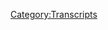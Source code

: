 {{Transcript
    | title         = [[98: May 2-3, 2012]]
    | caption       = [https://knowledgefight.libsyn.com/knowledge-fight-may-2-3-2012 Listen to this episode on Libsyn]
    | episodeNumber = [[98: May 2-3, 2012|98]]
    | length        = 03:02:00
}}

{{MessageBox
    | header     = Warning: Bot Generated Content
    | text       = This transcript was automatically generated by transcription software and likely contains many mistakes and misattributions. Please check the audio for definitive quotes, attribution, and context.
    | image      = N3yvass4myg91.webp
    | imagewidth = 50px
    | id         = warning
}}

{{TranscriptBlock
    | name      = Unknown Speaker
    | timestamp = 00:00:00.000
    | text      = Andy in Kansas. You're on the air. Thanks for holding
}}

{{TranscriptBlock
    | name      = Unknown Speaker
    | timestamp = 00:00:03.879
    | text      = Hello Alex, I'm a person color. I'm a huge fan. I love your work. I love you. Hey everybody welcome back to knowledge fight
}}

{{TranscriptBlock
    | name      = Unknown Speaker
    | timestamp = 00:00:09.800
    | text      = I'm Dan. I'm Jordan. We were a couple dudes who like to drink novelty beverages and sit around and talk about Alex Jones
}}

{{TranscriptBlock
    | name      = Unknown Speaker
    | timestamp = 00:00:15.019
    | text      = We do talk about Alex Jones pretty much all the time too much. I think we talked about other stuff
}}

{{TranscriptBlock
    | name      = Unknown Speaker
    | timestamp = 00:00:20.199
    | text      = You know who thinks we talk about him too much, but literally everybody
}}

{{TranscriptBlock
    | name      = Unknown Speaker
    | timestamp = 00:00:22.980
    | text      = The three of us the only thing we all agree on we talked about Alex Jones way too much
}}

{{TranscriptBlock
    | name      = Unknown Speaker
    | timestamp = 00:00:31.120
    | text      = Yeah, what are you gonna?
}}

{{TranscriptBlock
    | name      = Unknown Speaker
    | timestamp = 00:00:31.940
    | text      = Do is there a twist to that is like they're cuz we can't just talk it can't just be guys who are really really knowledgeable
}}

{{TranscriptBlock
    | name      = Unknown Speaker
    | timestamp = 00:00:39.579
    | text      = Having like a really dry conversation. No like we're on Charlie Rose
}}

{{TranscriptBlock
    | name      = Unknown Speaker
    | timestamp = 00:00:44.140
    | text      = We can't do that bullshit like what are we David Brooks? No you all right you and Alex Jones know very little about
}}

{{TranscriptBlock
    | name      = Unknown Speaker
    | timestamp = 00:00:50.500
    | text      = I know a lot about both of you. Yes
}}

{{TranscriptBlock
    | name      = Unknown Speaker
    | timestamp = 00:00:54.820
    | text      = Yeah, that a new wrinkle to it. I studied up on you at the very least my scrabble habits
}}

{{TranscriptBlock
    | name      = Unknown Speaker
    | timestamp = 00:00:59.740
    | text      = Yeah, absolutely never gonna lose again
}}

{{TranscriptBlock
    | name      = Unknown Speaker
    | timestamp = 00:01:02.100
    | text      = Absolutely, so if you're listening to this. This is a happy Monday to you. This is my
}}

{{TranscriptBlock
    | name      = Unknown Speaker
    | timestamp = 00:01:07.299
    | text      = I'm not I don't have a job anymore. This is Dan's freedom day indeed. I want to talk a little bit just real quick
}}

{{TranscriptBlock
    | name      = Unknown Speaker
    | timestamp = 00:01:14.239
    | text      = It was a weird experience on having a last day at an office. That isn't like a hey. I'll go fuck yourselves right right
}}

{{TranscriptBlock
    | name      = Unknown Speaker
    | timestamp = 00:01:21.519
    | text      = All right in my in my life
}}

{{TranscriptBlock
    | name      = Unknown Speaker
    | timestamp = 00:01:23.040
    | text      = There's been a lot of like you need to get out of here kind of last days or last days where I'm like fuck this
}}

{{TranscriptBlock
    | name      = Unknown Speaker
    | timestamp = 00:01:28.239
    | text      = Shit the like it's hard to time leaving on your last day
}}

{{TranscriptBlock
    | name      = Unknown Speaker
    | timestamp = 00:01:34.239
    | text      = Like getting out like physically do I leave at 430 or no?
}}

{{TranscriptBlock
    | name      = Unknown Speaker
    | timestamp = 00:01:38.680
    | text      = I was gonna leave at 3 30 excited doctor's appointment
}}

{{TranscriptBlock
    | name      = Unknown Speaker
    | timestamp = 00:01:41.000
    | text      = I timed it perfectly very nice, but the I like I knew the bus
}}

{{TranscriptBlock
    | name      = Unknown Speaker
    | timestamp = 00:01:45.500
    | text      = Was going to come into play and so like I had to figure out all right
}}

{{TranscriptBlock
    | name      = Unknown Speaker
    | timestamp = 00:01:50.159
    | text      = I gotta go I gotta say goodbye to just about everybody
}}

{{TranscriptBlock
    | name      = Unknown Speaker
    | timestamp = 00:01:53.359
    | text      = Why but cuz a lot of people would probably feel like I was a dick if I didn't and a lot of people I liked
}}

{{TranscriptBlock
    | name      = Unknown Speaker
    | timestamp = 00:01:59.040
    | text      = A lot of people there. Okay, you're gone. You'll never see any of them again
}}

{{TranscriptBlock
    | name      = Unknown Speaker
    | timestamp = 00:02:02.319
    | text      = Now you go in with a respectful hand
}}

{{TranscriptBlock
    | name      = Unknown Speaker
    | timestamp = 00:02:05.040
    | text      = a pleasure working with
}}

{{TranscriptBlock
    | name      = Unknown Speaker
    | timestamp = 00:02:07.040
    | text      = It has not linked inning these assholes gives a fuck. I'll tell you what I'm not linked inning them
}}

{{TranscriptBlock
    | name      = Unknown Speaker
    | timestamp = 00:02:12.439
    | text      = I don't think we can turn that into a verb. No. I don't think it's gonna happen
}}

{{TranscriptBlock
    | name      = Unknown Speaker
    | timestamp = 00:02:15.280
    | text      = It was just very weird because I I went around and said like the tertiary goodbyes like people in the warehouse and service people
}}

{{TranscriptBlock
    | name      = Unknown Speaker
    | timestamp = 00:02:23.560
    | text      = And then too much work, and then I was like ah shit send a group email god damn it Dan
}}

{{TranscriptBlock
    | name      = Unknown Speaker
    | timestamp = 00:02:29.479
    | text      = I went and clicked on the bus tracker, and I'm like oh
}}

{{TranscriptBlock
    | name      = Unknown Speaker
    | timestamp = 00:02:32.000
    | text      = Oh, no, we got 20 minutes till that night. Oh, no, and it's too cold outside to just wait
}}

{{TranscriptBlock
    | name      = Unknown Speaker
    | timestamp = 00:02:38.599
    | text      = Shit, so I'm sitting in the office. Just drinking a beer cuz
}}

{{TranscriptBlock
    | name      = Unknown Speaker
    | timestamp = 00:02:43.000
    | text      = People are giving you beer. Yeah, I'm sitting there. Just having a beer and they're like you are you taking off like I will be soon
}}

{{TranscriptBlock
    | name      = Unknown Speaker
    | timestamp = 00:02:51.439
    | text      = Probably eight to ten minutes right and then like just staring off into the middle distance drinking a beer by yourself almost in dead silence
}}

{{TranscriptBlock
    | name      = Unknown Speaker
    | timestamp = 00:02:59.080
    | text      = Yeah, of course, and then what's that time is up? I'm like ooh bus is gonna be here in about eight minutes
}}

{{TranscriptBlock
    | name      = Unknown Speaker
    | timestamp = 00:03:02.919
    | text      = I get up like y'all it has been a pleasure
}}

{{TranscriptBlock
    | name      = Unknown Speaker
    | timestamp = 00:03:09.319
    | text      = Well I didn't say goodbye to people in the main office, okay
}}

{{TranscriptBlock
    | name      = Unknown Speaker
    | timestamp = 00:03:12.560
    | text      = That's what I saved until the bus was gone, but anyway, it's so every job. I've ever quit my goal has been one day
}}

{{TranscriptBlock
    | name      = Unknown Speaker
    | timestamp = 00:03:19.199
    | text      = I'm there, and then the next day people go is somebody missing, and that's it
}}

{{TranscriptBlock
    | name      = Unknown Speaker
    | timestamp = 00:03:23.439
    | text      = There's something to that, but I feel very adult about having gone through that
}}

{{TranscriptBlock
    | name      = Unknown Speaker
    | timestamp = 00:03:30.840
    | text      = Maybe it's a rite of passage and Alex Jonesy and rite of passage, okay?
}}

{{TranscriptBlock
    | name      = Unknown Speaker
    | timestamp = 00:03:34.759
    | text      = But it was you're now a young professional Dan indeed
}}

{{TranscriptBlock
    | name      = Unknown Speaker
    | timestamp = 00:03:38.319
    | text      = I'm a young professional propaganda I bestow that upon you I appreciate it something
}}

{{TranscriptBlock
    | name      = Unknown Speaker
    | timestamp = 00:03:43.639
    | text      = I'm gonna bestow upon some people there you go there you go. That's a transition
}}

{{TranscriptBlock
    | name      = Unknown Speaker
    | timestamp = 00:03:48.199
    | text      = I think you got to give a shout out to some of our new donators really excited about this we have two
}}

{{TranscriptBlock
    | name      = Unknown Speaker
    | timestamp = 00:03:56.599
    | text      = Donors who have joined on board new policy wonks both both named Jessie one with an I
}}

{{TranscriptBlock
    | name      = Unknown Speaker
    | timestamp = 00:04:03.800
    | text      = One without all right, so we're gonna do two so I assume one of them is so excited
}}

{{TranscriptBlock
    | name      = Unknown Speaker
    | timestamp = 00:04:09.539
    | text      = Mm-hmm so excited and hide it so excited and one of them so excited
}}

{{TranscriptBlock
    | name      = Unknown Speaker
    | timestamp = 00:04:14.240
    | text      = So so scared and one of them
}}

{{TranscriptBlock
    | name      = Unknown Speaker
    | timestamp = 00:04:16.720
    | text      = I their mom has got it going on yeah
}}

{{TranscriptBlock
    | name      = Unknown Speaker
    | timestamp = 00:04:20.319
    | text      = So this one Jamie's mom no
}}

{{TranscriptBlock
    | name      = Unknown Speaker
    | timestamp = 00:04:23.680
    | text      = Jesse no, maybe it is no you're thinking about Jesse's seven five three oh nine. No that one's a different song, okay?
}}

{{TranscriptBlock
    | name      = Unknown Speaker
    | timestamp = 00:04:30.199
    | text      = That's Jenny
}}

{{TranscriptBlock
    | name      = Unknown Speaker
    | timestamp = 00:04:31.959
    | text      = Lot of J. Names confuse me
}}

{{TranscriptBlock
    | name      = Unknown Speaker
    | timestamp = 00:04:34.360
    | text      = Anyway, this one is for the one. No that's Stacy's mom. What's happening?
}}

{{TranscriptBlock
    | name      = Unknown Speaker
    | timestamp = 00:04:40.279
    | text      = You know Jesus Christ I need a job yeah, I can't remember name
}}

{{TranscriptBlock
    | name      = Unknown Speaker
    | timestamp = 00:04:45.360
    | text      = Okay, yeah, so this one is for Jesse with an eye
}}

{{TranscriptBlock
    | name      = Unknown Speaker
    | timestamp = 00:04:49.439
    | text      = I'm a policy wonk. Thank you very much for joining welcome aboard Jesse with an eyes for Jesse without an eye
}}

{{TranscriptBlock
    | name      = Unknown Speaker
    | timestamp = 00:04:55.439
    | text      = I'm a policy wonk. Thank you so much for joining up welcome aboard the weird uncle from full house now
}}

{{TranscriptBlock
    | name      = Unknown Speaker
    | timestamp = 00:05:02.300
    | text      = I need to do this I
}}

{{TranscriptBlock
    | name      = Unknown Speaker
    | timestamp = 00:05:04.759
    | text      = Have realized that there are a couple people who have donated on a level that is not even specified on our patreon okay
}}

{{TranscriptBlock
    | name      = Unknown Speaker
    | timestamp = 00:05:10.759
    | text      = they are too generous, and we really appreciate it and
}}

{{TranscriptBlock
    | name      = Unknown Speaker
    | timestamp = 00:05:13.519
    | text      = I just have decided to create a new level up for them bounce it up
}}

{{TranscriptBlock
    | name      = Unknown Speaker
    | timestamp = 00:05:18.920
    | text      = There are two people who fall into this category one
}}

{{TranscriptBlock
    | name      = Unknown Speaker
    | timestamp = 00:05:22.360
    | text      = We've given a shout-out to in the past
}}

{{TranscriptBlock
    | name      = Unknown Speaker
    | timestamp = 00:05:24.079
    | text      = And I'd like to give another one to now that we have a specific label for it
}}

{{TranscriptBlock
    | name      = Unknown Speaker
    | timestamp = 00:05:27.759
    | text      = I'm excited to hear this I have not heard this Maria and John C. We thank you so much
}}

{{TranscriptBlock
    | name      = Unknown Speaker
    | timestamp = 00:05:33.639
    | text      = You're very generous, and we appreciate your help keeping the show afloat. I was thinking about it. We've got policy wonk right
}}

{{TranscriptBlock
    | name      = Unknown Speaker
    | timestamp = 00:05:39.800
    | text      = We've got foreign policy wonk. What else could there be well. We have one guy who's a protocols of Zion walk
}}

{{TranscriptBlock
    | name      = Unknown Speaker
    | timestamp = 00:05:46.199
    | text      = That is but that's just a specific title that he has for himself could be yes
}}

{{TranscriptBlock
    | name      = Unknown Speaker
    | timestamp = 00:05:51.360
    | text      = But I was figuring like what is the like supreme title that we could give somebody and I decided
}}

{{TranscriptBlock
    | name      = Unknown Speaker
    | timestamp = 00:05:57.680
    | text      = Maria and John see you two are officially globalists
}}

{{TranscriptBlock
    | name      = Unknown Speaker
    | timestamp = 00:06:02.600
    | text      = I'm a policy wonk
}}

{{TranscriptBlock
    | name      = Unknown Speaker
    | timestamp = 00:06:04.600
    | text      = Go home to your mother tell her you're brilliant someone someone sodomite sent me a bucket of
}}

{{TranscriptBlock
    | name      = Unknown Speaker
    | timestamp = 00:06:14.639
    | text      = You went for it on that I did I think that was a murderers row of all of our out of context drops
}}

{{TranscriptBlock
    | name      = Unknown Speaker
    | timestamp = 00:06:19.839
    | text      = It is I was trying to come up with something very special
}}

{{TranscriptBlock
    | name      = Unknown Speaker
    | timestamp = 00:06:22.759
    | text      = So there you go
}}

{{TranscriptBlock
    | name      = Unknown Speaker
    | timestamp = 00:06:25.560
    | text      = We do appreciate it so much, and if you'd like to become a policy wonk or a foreign policy wonk or a globalist
}}

{{TranscriptBlock
    | name      = Unknown Speaker
    | timestamp = 00:06:31.600
    | text      = You can do so by going to our website knowledgefight.com clicking support the show
}}

{{TranscriptBlock
    | name      = Unknown Speaker
    | timestamp = 00:06:35.879
    | text      = It is increasingly important as I now do not have a job, and I just realized today
}}

{{TranscriptBlock
    | name      = Unknown Speaker
    | timestamp = 00:06:39.959
    | text      = We are 65% of the way towards you and I having to do a drunk commentary on the Obama deception
}}

{{TranscriptBlock
    | name      = Unknown Speaker
    | timestamp = 00:06:46.420
    | text      = Oh, so if people want to work with that. I think that's a real goal
}}

{{TranscriptBlock
    | name      = Unknown Speaker
    | timestamp = 00:06:50.939
    | text      = Yeah, so you know just chip in a little bit see if we can do our drunk commentary
}}

{{TranscriptBlock
    | name      = Unknown Speaker
    | timestamp = 00:06:55.019
    | text      = We could also sell that to riff tracks and see if they would host that on their website
}}

{{TranscriptBlock
    | name      = Unknown Speaker
    | timestamp = 00:06:59.500
    | text      = Let's get Mike Nelson to come over. Oh, that'd be so good get wasted and watch
}}

{{TranscriptBlock
    | name      = Unknown Speaker
    | timestamp = 00:07:04.079
    | text      = Prison planet state I don't remember the oh, yeah, I wouldn't worry about it so Jordan. Yeah
}}

{{TranscriptBlock
    | name      = Unknown Speaker
    | timestamp = 00:07:10.240
    | text      = Speaking of policy walks today. We are fulfilling a special request of one of our very special policy wonks
}}

{{TranscriptBlock
    | name      = Unknown Speaker
    | timestamp = 00:07:17.560
    | text      = Alan out there he has insisted that we
}}

{{TranscriptBlock
    | name      = Unknown Speaker
    | timestamp = 00:07:22.399
    | text      = Get I don't know if Alan's his real name. That's just on Twitter anyway be that isn't may
}}

{{TranscriptBlock
    | name      = Unknown Speaker
    | timestamp = 00:07:27.459
    | text      = I don't really give a shit. I think Alan thick would probably hide behind. It's Robin thick
}}

{{TranscriptBlock
    | name      = Unknown Speaker
    | timestamp = 00:07:31.779
    | text      = It's riding under the name Adam Alan. I don't know names there. We go. I don't know struggling today
}}

{{TranscriptBlock
    | name      = Unknown Speaker
    | timestamp = 00:07:37.620
    | text      = I won't be here in a minute. No of course when you have your research in hand
}}

{{TranscriptBlock
    | name      = Unknown Speaker
    | timestamp = 00:07:41.259
    | text      = You're fine. You know what the problem is I started drew. We got to get you a script
}}

{{TranscriptBlock
    | name      = Unknown Speaker
    | timestamp = 00:07:44.279
    | text      = I started drinking coffee again today. That's the problem. Oh now. You're all jumbled up. Yeah. Yeah, I think
}}

{{TranscriptBlock
    | name      = Unknown Speaker
    | timestamp = 00:07:49.959
    | text      = Started drinking coffee again. Yeah, there was a time where you didn't drink coffee well
}}

{{TranscriptBlock
    | name      = Unknown Speaker
    | timestamp = 00:07:54.339
    | text      = I worked at a coffee distribution center. I drink a pot of coffee every day. I
}}

{{TranscriptBlock
    | name      = Unknown Speaker
    | timestamp = 00:07:59.439
    | text      = Regret to say that I was on a long
}}

{{TranscriptBlock
    | name      = Unknown Speaker
    | timestamp = 00:08:02.620
    | text      = Energy drink kick that's too long. Yeah, that's too much now that I'm you know. I'm 33 years old
}}

{{TranscriptBlock
    | name      = Unknown Speaker
    | timestamp = 00:08:07.519
    | text      = I got to not be drinking all that shit
}}

{{TranscriptBlock
    | name      = Unknown Speaker
    | timestamp = 00:08:10.120
    | text      = Anyway come back to black coffee Alan
}}

{{TranscriptBlock
    | name      = Unknown Speaker
    | timestamp = 00:08:14.839
    | text      = Alan has
}}

{{TranscriptBlock
    | name      = Unknown Speaker
    | timestamp = 00:08:16.639
    | text      = Demanded that we go back in time. Yes. Take a little trip nice little time travel episode indeed
}}

{{TranscriptBlock
    | name      = Unknown Speaker
    | timestamp = 00:08:22.680
    | text      = He has requested that we go to May 2nd and 3rd of
}}

{{TranscriptBlock
    | name      = Unknown Speaker
    | timestamp = 00:08:27.959
    | text      = 2012 did he also request we do the longest preamble we've ever done. I think we've done longer
}}

{{TranscriptBlock
    | name      = Unknown Speaker
    | timestamp = 00:08:33.240
    | text      = That's possible. This has only been eight minutes quite frankly
}}

{{TranscriptBlock
    | name      = Unknown Speaker
    | timestamp = 00:08:36.919
    | text      = Fair so I'm sure we've gotten up to the 25-minute mark at one point undoubtedly there is
}}

{{TranscriptBlock
    | name      = Unknown Speaker
    | timestamp = 00:08:44.120
    | text      = the reason that I understand that he suggested this as a time to go back to is that
}}

{{TranscriptBlock
    | name      = Unknown Speaker
    | timestamp = 00:08:50.220
    | text      = It was we wanted to see what the spin would be of the
}}

{{TranscriptBlock
    | name      = Unknown Speaker
    | timestamp = 00:08:56.179
    | text      = Osama bin Laden killing mm-hmm and burial at sea yes, so that was the that we can't be unequivocally happy
}}

{{TranscriptBlock
    | name      = Unknown Speaker
    | timestamp = 00:09:04.259
    | text      = He can't just be like this is the only good thing Obama's ever done
}}

{{TranscriptBlock
    | name      = Unknown Speaker
    | timestamp = 00:09:07.460
    | text      = He has to make up a different reason for why it happened right or say it didn't happen at all
}}

{{TranscriptBlock
    | name      = Unknown Speaker
    | timestamp = 00:09:12.899
    | text      = But that happened in 2011
}}

{{TranscriptBlock
    | name      = Unknown Speaker
    | timestamp = 00:09:14.899
    | text      = So this is actually the anniversary of Osama bin Laden being killed, okay?
}}

{{TranscriptBlock
    | name      = Unknown Speaker
    | timestamp = 00:09:20.539
    | text      = So this is one year later, and so I assume he's going to have the same narrative that he did a year prior
}}

{{TranscriptBlock
    | name      = Unknown Speaker
    | timestamp = 00:09:27.460
    | text      = Just to be sure I went back and listened to I knew you would the 2011 episode on March 3rd
}}

{{TranscriptBlock
    | name      = Unknown Speaker
    | timestamp = 00:09:33.980
    | text      = Or a May 3rd excuse me, and it's not worth going over really right. It's not that interesting
}}

{{TranscriptBlock
    | name      = Unknown Speaker
    | timestamp = 00:09:40.059
    | text      = but
}}

{{TranscriptBlock
    | name      = Unknown Speaker
    | timestamp = 00:09:41.340
    | text      = Incidentally the 2nd and the 3rd of May in 2012 gives us an amazing glimpse
}}

{{TranscriptBlock
    | name      = Unknown Speaker
    | timestamp = 00:09:47.700
    | text      = Into what kind of propaganda Alex Jones was putting out back in 2012 right before all the whole Trump
}}

{{TranscriptBlock
    | name      = Unknown Speaker
    | timestamp = 00:09:55.500
    | text      = Situation happened at all and even before like cuz even in 2015 in our investigation. We found like a pretty particular
}}

{{TranscriptBlock
    | name      = Unknown Speaker
    | timestamp = 00:10:03.379
    | text      = Style of thing right that he's going on there's still demons. There's still all this shit that wasn't really
}}

{{TranscriptBlock
    | name      = Unknown Speaker
    | timestamp = 00:10:09.700
    | text      = All that active in 2012 hmm, so it's fun to go back
}}

{{TranscriptBlock
    | name      = Unknown Speaker
    | timestamp = 00:10:14.279
    | text      = And this is back when he just hated the president because he was black basically yeah, but he also hated Bush
}}

{{TranscriptBlock
    | name      = Unknown Speaker
    | timestamp = 00:10:19.179
    | text      = Let's not let's be fair. We're right, but not because he was black no
}}

{{TranscriptBlock
    | name      = Unknown Speaker
    | timestamp = 00:10:22.899
    | text      = Not black enough
}}

{{TranscriptBlock
    | name      = Unknown Speaker
    | timestamp = 00:10:25.299
    | text      = So let's start we're gonna start on May 2nd
}}

{{TranscriptBlock
    | name      = Unknown Speaker
    | timestamp = 00:10:28.100
    | text      = And we'll get to May 3rd a little bit after that the narratives on the two shows are completely different in amazing ways
}}

{{TranscriptBlock
    | name      = Unknown Speaker
    | timestamp = 00:10:33.779
    | text      = Okay, and this is how Alex starts out the show on May 2nd 2012 the second day of May
}}

{{TranscriptBlock
    | name      = Unknown Speaker
    | timestamp = 00:10:41.940
    | text      = 2012
}}

{{TranscriptBlock
    | name      = Unknown Speaker
    | timestamp = 00:10:43.139
    | text      = Transmission I'm Alex Jones your host
}}

{{TranscriptBlock
    | name      = Unknown Speaker
    | timestamp = 00:10:46.259
    | text      = We're gonna have dr. Steve pochenik joining us in the second hour, and we're gonna open the phones up for most of that hour
}}

{{TranscriptBlock
    | name      = Unknown Speaker
    | timestamp = 00:10:52.419
    | text      = I'm I'm really trying to get to more of your calls because they're always so informative
}}

{{TranscriptBlock
    | name      = Unknown Speaker
    | timestamp = 00:10:56.539
    | text      = And by that he means I take them as sources
}}

{{TranscriptBlock
    | name      = Unknown Speaker
    | timestamp = 00:10:59.019
    | text      = Yeah, also spoiler alert Steve pochenik does not show up and the reason is fucking hilarious all right
}}

{{TranscriptBlock
    | name      = Unknown Speaker
    | timestamp = 00:11:05.500
    | text      = But I'm gonna open the phones up for us
}}

{{TranscriptBlock
    | name      = Unknown Speaker
    | timestamp = 00:11:08.700
    | text      = military in the second hour
}}

{{TranscriptBlock
    | name      = Unknown Speaker
    | timestamp = 00:11:12.059
    | text      = Specifically Afghan vets because I can't tell you how many emails come in I'm gonna be honest with you
}}

{{TranscriptBlock
    | name      = Unknown Speaker
    | timestamp = 00:11:18.320
    | text      = I don't have an email right they set me up emails somehow it gets out
}}

{{TranscriptBlock
    | name      = Unknown Speaker
    | timestamp = 00:11:22.659
    | text      = I end up spending all my time trying to read my email. I don't know how other big websites do it
}}

{{TranscriptBlock
    | name      = Unknown Speaker
    | timestamp = 00:11:27.840
    | text      = How does the drudge report that probably gets you know five times the traffic we get how does how do they do it?
}}

{{TranscriptBlock
    | name      = Unknown Speaker
    | timestamp = 00:11:35.159
    | text      = How does the daily caller? How does world that daily? How do they do it?
}}

{{TranscriptBlock
    | name      = Unknown Speaker
    | timestamp = 00:11:38.759
    | text      = So I just use text messages on my phone, and I use
}}

{{TranscriptBlock
    | name      = Unknown Speaker
    | timestamp = 00:11:45.559
    | text      = IMs to the crew and they've all got emails so what happens is they bring me in big piles of interesting emails
}}

{{TranscriptBlock
    | name      = Unknown Speaker
    | timestamp = 00:11:51.000
    | text      = So you sound like a weird old man in the woods. I don't know how to use
}}

{{TranscriptBlock
    | name      = Unknown Speaker
    | timestamp = 00:11:55.639
    | text      = E-mail and I know he has an email of course, but I think he's had one for a really long time
}}

{{TranscriptBlock
    | name      = Unknown Speaker
    | timestamp = 00:12:01.480
    | text      = I think I think he's what he's really expressing is. I don't know how I don't really I don't I can't snow
}}

{{TranscriptBlock
    | name      = Unknown Speaker
    | timestamp = 00:12:06.519
    | text      = I know exactly um
}}

{{TranscriptBlock
    | name      = Unknown Speaker
    | timestamp = 00:12:08.720
    | text      = But this is an uninspired beginning to an episode. Yeah, it's not great. This is hey
}}

{{TranscriptBlock
    | name      = Unknown Speaker
    | timestamp = 00:12:14.320
    | text      = I want to talk to army veterans from Afghanistan that'll reinforce my narrative, but at the same time
}}

{{TranscriptBlock
    | name      = Unknown Speaker
    | timestamp = 00:12:20.120
    | text      = I'm just gonna tiptoe into this episode. I'm not I'm not really feeling it
}}

{{TranscriptBlock
    | name      = Unknown Speaker
    | timestamp = 00:12:24.200
    | text      = Yeah, we'll see how this changes over the course of he's got a very lethargic attitude at this point a little bit very unanimated
}}

{{TranscriptBlock
    | name      = Unknown Speaker
    | timestamp = 00:12:30.759
    | text      = This is not the Alex. We're used to here's what happens immediately after that last clip
}}

{{TranscriptBlock
    | name      = Unknown Speaker
    | timestamp = 00:12:36.639
    | text      = I'm digressing. It's one reason the show is good one reason. It's bad
}}

{{TranscriptBlock
    | name      = Unknown Speaker
    | timestamp = 00:12:40.480
    | text      = I started thinking about troops sending me emails, and then it turns into a whole discussion
}}

{{TranscriptBlock
    | name      = Unknown Speaker
    | timestamp = 00:12:46.000
    | text      = I was having this morning about the nightmare of email, but
}}

{{TranscriptBlock
    | name      = Unknown Speaker
    | timestamp = 00:12:48.200
    | text      = Hundreds of emails have come in that night. It's a money because we weren't even talking about troops in Afghanistan
}}

{{TranscriptBlock
    | name      = Unknown Speaker
    | timestamp = 00:12:55.360
    | text      = saying none of them by the bin Laden killing I
}}

{{TranscriptBlock
    | name      = Unknown Speaker
    | timestamp = 00:12:59.200
    | text      = Told you I've talked to a Navy SEAL who has a friend who's in SEAL Team 6 they believe their
}}

{{TranscriptBlock
    | name      = Unknown Speaker
    | timestamp = 00:13:04.159
    | text      = Helicopter was blown up both of them
}}

{{TranscriptBlock
    | name      = Unknown Speaker
    | timestamp = 00:13:06.840
    | text      = the one at the site of the staged Easter Bunny killing I mean bin Laden killing and
}}

{{TranscriptBlock
    | name      = Unknown Speaker
    | timestamp = 00:13:11.919
    | text      = And it's love to say Easter Bunny. I don't know why people have like Tourette syndrome and stuff
}}

{{TranscriptBlock
    | name      = Unknown Speaker
    | timestamp = 00:13:18.000
    | text      = I guess I have Easter Bunny syndrome, but anyways continuing here
}}

{{TranscriptBlock
    | name      = Unknown Speaker
    | timestamp = 00:13:23.559
    | text      = Just ridiculous all this new order bull is just the total mythology is my point
}}

{{TranscriptBlock
    | name      = Unknown Speaker
    | timestamp = 00:13:29.039
    | text      = And nothing's more ridiculous than the Easter Bunny
}}

{{TranscriptBlock
    | name      = Unknown Speaker
    | timestamp = 00:13:32.120
    | text      = But you ever had family gets mad at you cuz you won't lie to your kids about Easter bunnies and Santa Claus and tooth fairies
}}

{{TranscriptBlock
    | name      = Unknown Speaker
    | timestamp = 00:13:38.820
    | text      = To a sad issue. I guess you're a conspiracy theorist if you don't believe in Santa Claus
}}

{{TranscriptBlock
    | name      = Unknown Speaker
    | timestamp = 00:13:45.460
    | text      = No, but I'm digressing now completely off the reservation
}}

{{TranscriptBlock
    | name      = Unknown Speaker
    | timestamp = 00:13:48.700
    | text      = So he you are completely off the reservation
}}

{{TranscriptBlock
    | name      = Unknown Speaker
    | timestamp = 00:13:51.720
    | text      = I agree he laid a weird discussion of the the ranking of
}}

{{TranscriptBlock
    | name      = Unknown Speaker
    | timestamp = 00:13:57.299
    | text      = Disbelievability regarding fantasy creatures mmm. Love it. He later is like I'm in a comedy mood
}}

{{TranscriptBlock
    | name      = Unknown Speaker
    | timestamp = 00:14:02.279
    | text      = That's why I'm talking about the Easter Bunny so much sounds right. Yeah, sounds right
}}

{{TranscriptBlock
    | name      = Unknown Speaker
    | timestamp = 00:14:05.379
    | text      = It's just like where you like he has no foothold here. He's just he's sort of meandering like you said
}}

{{TranscriptBlock
    | name      = Unknown Speaker
    | timestamp = 00:14:11.940
    | text      = He's off the reservation. He's rambling. Yeah, it's look at this. This is where his ramble goes after that see
}}

{{TranscriptBlock
    | name      = Unknown Speaker
    | timestamp = 00:14:17.360
    | text      = I'm so busy. I was put in touch with former and current Navy SEALs that wanted to expose a bunch of info
}}

{{TranscriptBlock
    | name      = Unknown Speaker
    | timestamp = 00:14:23.659
    | text      = by former head of the Screen Actors Guild
}}

{{TranscriptBlock
    | name      = Unknown Speaker
    | timestamp = 00:14:26.539
    | text      = You're pretty
}}

{{TranscriptBlock
    | name      = Unknown Speaker
    | timestamp = 00:14:29.019
    | text      = And I never even called the guy's number
}}

{{TranscriptBlock
    | name      = Unknown Speaker
    | timestamp = 00:14:32.700
    | text      = That's my problem. I I
}}

{{TranscriptBlock
    | name      = Unknown Speaker
    | timestamp = 00:14:34.700
    | text      = I'm just going in too many directions
}}

{{TranscriptBlock
    | name      = Unknown Speaker
    | timestamp = 00:14:36.820
    | text      = It's I just remembered that ball I dropped and now it's gotten to the point of all I think about is all the balls
}}

{{TranscriptBlock
    | name      = Unknown Speaker
    | timestamp = 00:14:42.659
    | text      = I'm dropping
}}

{{TranscriptBlock
    | name      = Unknown Speaker
    | timestamp = 00:14:44.500
    | text      = And I've never really been like that
}}

{{TranscriptBlock
    | name      = Unknown Speaker
    | timestamp = 00:14:46.340
    | text      = It's just that now
}}

{{TranscriptBlock
    | name      = Unknown Speaker
    | timestamp = 00:14:47.860
    | text      = Your son was around teenage all the informations coming in and it's like I'm Robbie the robot with smoke coming out of my ears
}}

{{TranscriptBlock
    | name      = Unknown Speaker
    | timestamp = 00:14:53.799
    | text      = And I know that's how you are as well with your children and work and taxes
}}

{{TranscriptBlock
    | name      = Unknown Speaker
    | timestamp = 00:14:58.500
    | text      = I think that with your children and work and tax easy. He's guilty. He's going into Jackie Mason territory
}}

{{TranscriptBlock
    | name      = Unknown Speaker
    | timestamp = 00:15:04.740
    | text      = Totally and I think there's a pretty substantial difference between your kids and work and taxes and fighting the globalists
}}

{{TranscriptBlock
    | name      = Unknown Speaker
    | timestamp = 00:15:12.220
    | text      = Is there yes at the end of the day? It's just another thing
}}

{{TranscriptBlock
    | name      = Unknown Speaker
    | timestamp = 00:15:15.779
    | text      = You got to do it kind of is just an item on the checklist frankly
}}

{{TranscriptBlock
    | name      = Unknown Speaker
    | timestamp = 00:15:18.919
    | text      = You know, you're you're like I got to take the garbage out but in a way that fights the globalists
}}

{{TranscriptBlock
    | name      = Unknown Speaker
    | timestamp = 00:15:23.220
    | text      = I got to raise my kids but in a way that fights the globalist
}}

{{TranscriptBlock
    | name      = Unknown Speaker
    | timestamp = 00:15:26.059
    | text      = I was doing I'm gonna watch the new season of Stranger Things
}}

{{TranscriptBlock
    | name      = Unknown Speaker
    | timestamp = 00:15:29.220
    | text      = In a way that fights the globalist. Yeah, I just I was too busy taking out the trash and paying my taxes
}}

{{TranscriptBlock
    | name      = Unknown Speaker
    | timestamp = 00:15:34.500
    | text      = I forgot to call back a very legitimate whistleblower
}}

{{TranscriptBlock
    | name      = Unknown Speaker
    | timestamp = 00:15:37.539
    | text      = Yeah, I know right if your main mission you have no you have no due diligence at all
}}

{{TranscriptBlock
    | name      = Unknown Speaker
    | timestamp = 00:15:44.139
    | text      = You're just like I just let that one go you could still call it. Let's imagine a scenario where Kurt Nimmo
}}

{{TranscriptBlock
    | name      = Unknown Speaker
    | timestamp = 00:15:50.320
    | text      = He's the one of the guys who's left info wars and says Alex Jones is a huge fraud, right?
}}

{{TranscriptBlock
    | name      = Unknown Speaker
    | timestamp = 00:15:54.539
    | text      = He's put that out on Twitter before if there's a huge fraud if Kurt Nimmo were to get in touch with me
}}

{{TranscriptBlock
    | name      = Unknown Speaker
    | timestamp = 00:15:59.220
    | text      = I would drop literally everything I was doing. I'd be like, hey Kurt, what's going on, right?
}}

{{TranscriptBlock
    | name      = Unknown Speaker
    | timestamp = 00:16:03.779
    | text      = That's what I would do. We talked to Larry Nichols for fuck's sake and that was pointless. Yeah
}}

{{TranscriptBlock
    | name      = Unknown Speaker
    | timestamp = 00:16:09.779
    | text      = A complete fucking lunatic. Yeah, so Alex is just meandering his way like I keep pointing that out
}}

{{TranscriptBlock
    | name      = Unknown Speaker
    | timestamp = 00:16:15.919
    | text      = But it's because for the this is the first like 15 minutes of the show the first 10 minutes. There's nothing
}}

{{TranscriptBlock
    | name      = Unknown Speaker
    | timestamp = 00:16:21.379
    | text      = There's nothing to there's no traction other than him saying that no one believes the Osama bin Laden killing story or the Easter Bunny story
}}

{{TranscriptBlock
    | name      = Unknown Speaker
    | timestamp = 00:16:29.100
    | text      = No one believes that no little kids because they're dumb and let me tell you something. Nobody believes in a start a anymore either
}}

{{TranscriptBlock
    | name      = Unknown Speaker
    | timestamp = 00:16:34.659
    | text      = What is that? And that's a sad thing. What's that? Uh, well, that's the reason we have Easter Oh Easter a start a
}}

{{TranscriptBlock
    | name      = Unknown Speaker
    | timestamp = 00:16:41.740
    | text      = She was a goddess. Okay in ancient. What is it Greek?
}}

{{TranscriptBlock
    | name      = Unknown Speaker
    | timestamp = 00:16:46.220
    | text      = Roman times. It's not one of the Greek ones. I know goddess of spring. Oh, no, that's Demeter and
}}

{{TranscriptBlock
    | name      = Unknown Speaker
    | timestamp = 00:16:52.860
    | text      = Persephone. All right, maybe in Greek maybe in Greek. Yeah, let's not go down the mythology path
}}

{{TranscriptBlock
    | name      = Unknown Speaker
    | timestamp = 00:16:58.120
    | text      = I think we're engaging with what Alex is saying right now. I think isn't that our job?
}}

{{TranscriptBlock
    | name      = Unknown Speaker
    | timestamp = 00:17:02.700
    | text      = yeah, I guess so, but let's engage with something that he says that we can actually look into and
}}

{{TranscriptBlock
    | name      = Unknown Speaker
    | timestamp = 00:17:07.900
    | text      = Prove that he's lying about Persian might be anyway, here's the next clip. We are going to have open phones for the military
}}

{{TranscriptBlock
    | name      = Unknown Speaker
    | timestamp = 00:17:14.980
    | text      = military
}}

{{TranscriptBlock
    | name      = Unknown Speaker
    | timestamp = 00:17:16.140
    | text      = Namely Afghanistan veterans
}}

{{TranscriptBlock
    | name      = Unknown Speaker
    | timestamp = 00:17:19.180
    | text      = When Steve puchenik is on the broadcast, dr. Puchenik psychiatrist sort of a lot government overthrower
}}

{{TranscriptBlock
    | name      = Unknown Speaker
    | timestamp = 00:17:27.420
    | text      = Assassin and of course co-author of many Tom Clancy books
}}

{{TranscriptBlock
    | name      = Unknown Speaker
    | timestamp = 00:17:31.859
    | text      = He has talked about here on the air the fact that bin Laden was dead back in 2002
}}

{{TranscriptBlock
    | name      = Unknown Speaker
    | timestamp = 00:17:38.579
    | text      = And of course the CIA and the meeting with him at the American Hospital in Dubai
}}

{{TranscriptBlock
    | name      = Unknown Speaker
    | timestamp = 00:17:45.339
    | text      = All of that came out on CBS News after
}}

{{TranscriptBlock
    | name      = Unknown Speaker
    | timestamp = 00:17:48.380
    | text      = dr.
}}

{{TranscriptBlock
    | name      = Unknown Speaker
    | timestamp = 00:17:49.660
    | text      = Puchenik had talked about it
}}

{{TranscriptBlock
    | name      = Unknown Speaker
    | timestamp = 00:17:51.539
    | text      = Then Walter Cronkite came out and said they had him on ice and we're gonna roll him out and so did Madeleine Albright former
}}

{{TranscriptBlock
    | name      = Unknown Speaker
    | timestamp = 00:17:57.619
    | text      = Secretary of State so very credible
}}

{{TranscriptBlock
    | name      = Unknown Speaker
    | timestamp = 00:18:00.980
    | text      = I'm gonna go out on a limb and I'm gonna say he is at the very least willfully
}}

{{TranscriptBlock
    | name      = Unknown Speaker
    | timestamp = 00:18:06.119
    | text      = Misinterpreting quotes quite quite a bit. Yeah quite a bit
}}

{{TranscriptBlock
    | name      = Unknown Speaker
    | timestamp = 00:18:10.319
    | text      = So I did some looking into Walter Cronkite statements that he's made and I can actually I think I can play this just straight from
}}

{{TranscriptBlock
    | name      = Unknown Speaker
    | timestamp = 00:18:17.720
    | text      = My computer. So, let's see. Here is Walter Cronkite in an interview in 2002
}}

{{TranscriptBlock
    | name      = Unknown Speaker
    | timestamp = 00:18:23.039
    | text      = About bin Laden and something that he thinks is a problem press freedoms. Tell us your thoughts on this
}}

{{TranscriptBlock
    | name      = Unknown Speaker
    | timestamp = 00:18:29.720
    | text      = momentous issue at this I wouldn't have thought that there was going to be a
}}

{{TranscriptBlock
    | name      = Unknown Speaker
    | timestamp = 00:18:33.279
    | text      = a
}}

{{TranscriptBlock
    | name      = Unknown Speaker
    | timestamp = 00:18:35.119
    | text      = See change in how we practice journalism
}}

{{TranscriptBlock
    | name      = Unknown Speaker
    | timestamp = 00:18:39.480
    | text      = until I read a couple of days ago that the
}}

{{TranscriptBlock
    | name      = Unknown Speaker
    | timestamp = 00:18:43.799
    | text      = traditional networks
}}

{{TranscriptBlock
    | name      = Unknown Speaker
    | timestamp = 00:18:45.559
    | text      = had agreed
}}

{{TranscriptBlock
    | name      = Unknown Speaker
    | timestamp = 00:18:47.680
    | text      = and indeed the cable net news networks had agreed with a request by
}}

{{TranscriptBlock
    | name      = Unknown Speaker
    | timestamp = 00:18:53.400
    | text      = The government that it not carry
}}

{{TranscriptBlock
    | name      = Unknown Speaker
    | timestamp = 00:18:55.720
    | text      = Bin Laden's propaganda broadcasts in this country
}}

{{TranscriptBlock
    | name      = Unknown Speaker
    | timestamp = 00:19:01.720
    | text      = so that is something that he takes issue with and he goes on to discuss how all the other countries like Al Jazeera and
}}

{{TranscriptBlock
    | name      = Unknown Speaker
    | timestamp = 00:19:09.720
    | text      = BBC and other you know
}}

{{TranscriptBlock
    | name      = Unknown Speaker
    | timestamp = 00:19:11.160
    | text      = all these other news outlets and foreign countries do play them and he thinks it's sort of irresponsible and
}}

{{TranscriptBlock
    | name      = Unknown Speaker
    | timestamp = 00:19:17.839
    | text      = It's a bad sign for the press when the government is telling them not to air these things and they just roll over like they acquiesce
}}

{{TranscriptBlock
    | name      = Unknown Speaker
    | timestamp = 00:19:24.200
    | text      = Yeah, so that's one thing. It's no
}}

{{TranscriptBlock
    | name      = Unknown Speaker
    | timestamp = 00:19:26.839
    | text      = It's it's not really too much of a surprise now to see so many different screaming shows
}}

{{TranscriptBlock
    | name      = Unknown Speaker
    | timestamp = 00:19:32.440
    | text      = because while that was reasonable intelligent and
}}

{{TranscriptBlock
    | name      = Unknown Speaker
    | timestamp = 00:19:37.200
    | text      = Informative also boring super boring very measured speech. Wow. Is that boring? Right, right and you know
}}

{{TranscriptBlock
    | name      = Unknown Speaker
    | timestamp = 00:19:45.200
    | text      = Understandable. So then it clearly in 2002 he believes have been Laden still alive
}}

{{TranscriptBlock
    | name      = Unknown Speaker
    | timestamp = 00:19:49.920
    | text      = Yes, based on the what he says in that interview right then in 2004 or there abouts
}}

{{TranscriptBlock
    | name      = Unknown Speaker
    | timestamp = 00:19:56.079
    | text      = I had to be in 2004 because it has to do with the events of the election
}}

{{TranscriptBlock
    | name      = Unknown Speaker
    | timestamp = 00:20:00.880
    | text      = And he had an interview with Larry King and he said he believed that you know
}}

{{TranscriptBlock
    | name      = Unknown Speaker
    | timestamp = 00:20:05.119
    | text      = He clearly is believing that bin Laden still alive and he says
}}

{{TranscriptBlock
    | name      = Unknown Speaker
    | timestamp = 00:20:09.000
    | text      = That he believes that Karl Rove may have set up the bin Laden tape that came out in 2004
}}

{{TranscriptBlock
    | name      = Unknown Speaker
    | timestamp = 00:20:15.680
    | text      = he says this as it relates to it being advantageous to the
}}

{{TranscriptBlock
    | name      = Unknown Speaker
    | timestamp = 00:20:22.640
    | text      = Trump the oh, I'm Nancy Pelosi now. Yeah, there it is to the Bush campaign that
}}

{{TranscriptBlock
    | name      = Unknown Speaker
    | timestamp = 00:20:28.680
    | text      = They bring out this terrorist message right that Osama is still around
}}

{{TranscriptBlock
    | name      = Unknown Speaker
    | timestamp = 00:20:32.200
    | text      = He's not saying that Karl Rove worked with bin Laden
}}

{{TranscriptBlock
    | name      = Unknown Speaker
    | timestamp = 00:20:35.059
    | text      = Although Alex might try and present that as what Cronkite is saying also with Karl Rove
}}

{{TranscriptBlock
    | name      = Unknown Speaker
    | timestamp = 00:20:39.880
    | text      = Nothing's off the table. Anything is in play. Yeah, but he's he's saying that it's I
}}

{{TranscriptBlock
    | name      = Unknown Speaker
    | timestamp = 00:20:46.119
    | text      = mean if you take the context of that last clip the 2002 interview into
}}

{{TranscriptBlock
    | name      = Unknown Speaker
    | timestamp = 00:20:51.200
    | text      = Consideration with what he says in that Larry King interview they combine to be like why are they putting out this tape now?
}}

{{TranscriptBlock
    | name      = Unknown Speaker
    | timestamp = 00:20:57.640
    | text      = when before
}}

{{TranscriptBlock
    | name      = Unknown Speaker
    | timestamp = 00:20:59.240
    | text      = They had a restriction on playing bin Laden's tapes, right?
}}

{{TranscriptBlock
    | name      = Unknown Speaker
    | timestamp = 00:21:02.519
    | text      = And obviously that's a really good point has nothing to do with bin Laden faking being dead or anything like that
}}

{{TranscriptBlock
    | name      = Unknown Speaker
    | timestamp = 00:21:08.119
    | text      = So Walter Cronkite one does not match up. It doesn't check out necessarily. So Madeline Albright that whole bag
}}

{{TranscriptBlock
    | name      = Unknown Speaker
    | timestamp = 00:21:18.599
    | text      = Very classy discourse
}}

{{TranscriptBlock
    | name      = Unknown Speaker
    | timestamp = 00:21:21.880
    | text      = She
}}

{{TranscriptBlock
    | name      = Unknown Speaker
    | timestamp = 00:21:22.880
    | text      = Hey, I'm no Walter Cronkite. I've never I've never aspired to be either
}}

{{TranscriptBlock
    | name      = Unknown Speaker
    | timestamp = 00:21:26.960
    | text      = So it's a Madeline Albright was quoted as saying do you suppose that the Bush?
}}

{{TranscriptBlock
    | name      = Unknown Speaker
    | timestamp = 00:21:30.599
    | text      = Administration has Osama bin Laden hidden away somewhere and will bring him out before the election
}}

{{TranscriptBlock
    | name      = Unknown Speaker
    | timestamp = 00:21:34.799
    | text      = And this is a quote from Fox News analyst and roll call executive editor Mort Kondracke
}}

{{TranscriptBlock
    | name      = Unknown Speaker
    | timestamp = 00:21:40.039
    | text      = And he goes on to say she was not smiling
}}

{{TranscriptBlock
    | name      = Unknown Speaker
    | timestamp = 00:21:43.319
    | text      = She's insisted that she was speaking tongue-in-cheek. The quote that she had is to my amazement. Mr. Kondracke
}}

{{TranscriptBlock
    | name      = Unknown Speaker
    | timestamp = 00:21:49.480
    | text      = Immediately went on the air to repeat the comment which was made to a person
}}

{{TranscriptBlock
    | name      = Unknown Speaker
    | timestamp = 00:21:53.079
    | text      = I thought was a friend and smart enough to know the difference between a serious statement and one that was not
}}

{{TranscriptBlock
    | name      = Unknown Speaker
    | timestamp = 00:21:59.079
    | text      = And look here's the deal
}}

{{TranscriptBlock
    | name      = Unknown Speaker
    | timestamp = 00:22:00.400
    | text      = We've seen in the past that Madeline Albright is not that great at making off-the-cuff statements
}}

{{TranscriptBlock
    | name      = Unknown Speaker
    | timestamp = 00:22:04.880
    | text      = She is like most sociopaths devoid of a sense of humor, right?
}}

{{TranscriptBlock
    | name      = Unknown Speaker
    | timestamp = 00:22:09.319
    | text      = She's made number one even stuff that we've discussed here on the show that Alex
}}

{{TranscriptBlock
    | name      = Unknown Speaker
    | timestamp = 00:22:13.640
    | text      = Misrepresents and you know, she's gone on record and apologized for this clearly a joke that didn't land or Mort Kondracke
}}

{{TranscriptBlock
    | name      = Unknown Speaker
    | timestamp = 00:22:20.480
    | text      = Is just sort of an opportunist. Yeah. Well, he works for Fox News, right?
}}

{{TranscriptBlock
    | name      = Unknown Speaker
    | timestamp = 00:22:24.720
    | text      = So I looked into his past a little bit. How did it go? He defended waterboarding pretty vociferously during the Bush era hero
}}

{{TranscriptBlock
    | name      = Unknown Speaker
    | timestamp = 00:22:31.559
    | text      = He said in 2006 you would figure the terrorists will plan more upsurges and violence in Iraq to help Bush's adversaries
}}

{{TranscriptBlock
    | name      = Unknown Speaker
    | timestamp = 00:22:39.119
    | text      = I wrote so he's he's went on Fox News and was saying that like
}}

{{TranscriptBlock
    | name      = Unknown Speaker
    | timestamp = 00:22:44.839
    | text      = Obviously terrorists are gonna try and help the Democrats course linking Democrats and terrorists
}}

{{TranscriptBlock
    | name      = Unknown Speaker
    | timestamp = 00:22:50.440
    | text      = He has a pattern of uncritically airing conservative propaganda pieces as news on his Fox shows
}}

{{TranscriptBlock
    | name      = Unknown Speaker
    | timestamp = 00:22:55.480
    | text      = He's had a couple shows on Fox hero one for from the center of security policy and one for progress for America in particular
}}

{{TranscriptBlock
    | name      = Unknown Speaker
    | timestamp = 00:23:03.240
    | text      = He's equated NSA domestic spying with World War two code breaking
}}

{{TranscriptBlock
    | name      = Unknown Speaker
    | timestamp = 00:23:08.200
    | text      = that is
}}

{{TranscriptBlock
    | name      = Unknown Speaker
    | timestamp = 00:23:10.200
    | text      = That is dumb on an offensive level, right? That's the dumbest take I have ever heard. It's hot
}}

{{TranscriptBlock
    | name      = Unknown Speaker
    | timestamp = 00:23:16.839
    | text      = that's
}}

{{TranscriptBlock
    | name      = Unknown Speaker
    | timestamp = 00:23:18.839
    | text      = He was saying it's okay
}}

{{TranscriptBlock
    | name      = Unknown Speaker
    | timestamp = 00:23:21.359
    | text      = The word flabbergasted in a long time. Yeah, but that flabbergasts me in the present tense
}}

{{TranscriptBlock
    | name      = Unknown Speaker
    | timestamp = 00:23:26.519
    | text      = I think anyone I think anyone who was watching the video could see that in your face. Yeah, so whoa, that's
}}

{{TranscriptBlock
    | name      = Unknown Speaker
    | timestamp = 00:23:32.359
    | text      = That's bananas. He's also been pushed that suggests that we're fighting a war against our own people. Absolutely. That's exactly what that means
}}

{{TranscriptBlock
    | name      = Unknown Speaker
    | timestamp = 00:23:39.880
    | text      = Uh-huh. Yep. That's the subtext. All right
}}

{{TranscriptBlock
    | name      = Unknown Speaker
    | timestamp = 00:23:42.559
    | text      = He's also been pushing for war with Iran since at least 2005 2006 cuz he's a hero, right?
}}

{{TranscriptBlock
    | name      = Unknown Speaker
    | timestamp = 00:23:47.660
    | text      = So I don't take him necessarily as a great source
}}

{{TranscriptBlock
    | name      = Unknown Speaker
    | timestamp = 00:23:51.119
    | text      = Do you mean as a completely stupid and unreliable source who is more than willing to lie lie lie directly to your face?
}}

{{TranscriptBlock
    | name      = Unknown Speaker
    | timestamp = 00:23:58.240
    | text      = It seems that way. Yeah, and so when I looked into like what could Alex use instead as
}}

{{TranscriptBlock
    | name      = Unknown Speaker
    | timestamp = 00:24:06.440
    | text      = like people prominent people who have
}}

{{TranscriptBlock
    | name      = Unknown Speaker
    | timestamp = 00:24:10.440
    | text      = Maybe cast dispersions on the idea that bin Laden was killed in 2011, right?
}}

{{TranscriptBlock
    | name      = Unknown Speaker
    | timestamp = 00:24:15.839
    | text      = Uh, there's one that comes up that Alex should have used me. No
}}

{{TranscriptBlock
    | name      = Unknown Speaker
    | timestamp = 00:24:21.559
    | text      = Benazir Boudeau. Okay, Benazir Boudeau had an interview in two already fun name. It's great fun name great
}}

{{TranscriptBlock
    | name      = Unknown Speaker
    | timestamp = 00:24:29.440
    | text      = She was interviewed in 2007 and said that someone had murdered Osama bin Laden
}}

{{TranscriptBlock
    | name      = Unknown Speaker
    | timestamp = 00:24:34.480
    | text      = She says it in passing and it's unclear if you listen to the context of the entire interview. It's not really
}}

{{TranscriptBlock
    | name      = Unknown Speaker
    | timestamp = 00:24:40.759
    | text      = Clearly clear at all if she's misspeaking because that's not the point of the interview and it doesn't come
}}

{{TranscriptBlock
    | name      = Unknown Speaker
    | timestamp = 00:24:48.799
    | text      = She's being interviewed by David Frost and at no point is he like hold on now. Hold on
}}

{{TranscriptBlock
    | name      = Unknown Speaker
    | timestamp = 00:24:54.000
    | text      = You're telling me Osama bin Laden was murdered. What's going on?
}}

{{TranscriptBlock
    | name      = Unknown Speaker
    | timestamp = 00:24:57.160
    | text      = It's just they move past it in a way that leads me to believe if you watch it
}}

{{TranscriptBlock
    | name      = Unknown Speaker
    | timestamp = 00:25:02.480
    | text      = She meant to say another name and she said Osama bin. Okay, it's not clear. Plus the idea that he was murdered
}}

{{TranscriptBlock
    | name      = Unknown Speaker
    | timestamp = 00:25:08.400
    | text      = Doesn't jive with the ideas that these other conspiracy theorists have of him dying of like kidney failure
}}

{{TranscriptBlock
    | name      = Unknown Speaker
    | timestamp = 00:25:16.720
    | text      = Right, so that to me makes me tired of porn overload. Am I right guys? We found what was in there
}}

{{TranscriptBlock
    | name      = Unknown Speaker
    | timestamp = 00:25:23.539
    | text      = Oh, yeah. Oh, yeah
}}

{{TranscriptBlock
    | name      = Unknown Speaker
    | timestamp = 00:25:27.839
    | text      = So Osama bin jerking off
}}

{{TranscriptBlock
    | name      = Unknown Speaker
    | timestamp = 00:25:29.880
    | text      = Yeah, there it is. So even if you use all right, even if you use a better example Benazir Boudeau
}}

{{TranscriptBlock
    | name      = Unknown Speaker
    | timestamp = 00:25:35.440
    | text      = It still doesn't work still stupid Walter Cronkite Madeline Albright terrible examples
}}

{{TranscriptBlock
    | name      = Unknown Speaker
    | timestamp = 00:25:39.960
    | text      = I'm not here to discuss whether or not like I'm certain that Osama bin Laden was killed in 2011 in the context that we are
}}

{{TranscriptBlock
    | name      = Unknown Speaker
    | timestamp = 00:25:47.400
    | text      = Told he was I don't know from everything I can glean. I believe it enough
}}

{{TranscriptBlock
    | name      = Unknown Speaker
    | timestamp = 00:25:54.240
    | text      = Because the things that people keep pointing out things like why would they throw his body into the ocean that sort of thing?
}}

{{TranscriptBlock
    | name      = Unknown Speaker
    | timestamp = 00:26:00.000
    | text      = That's not that weird to me. No the the arguments of we don't want to create a holy
}}

{{TranscriptBlock
    | name      = Unknown Speaker
    | timestamp = 00:26:05.960
    | text      = Shrine to him or something like that. Yeah that checks out that passes muster. Yeah for me
}}

{{TranscriptBlock
    | name      = Unknown Speaker
    | timestamp = 00:26:10.680
    | text      = I don't need much more than that
}}

{{TranscriptBlock
    | name      = Unknown Speaker
    | timestamp = 00:26:12.559
    | text      = I mean they could have of course buried him in the middle of the desert and slaughtered a camel child
}}

{{TranscriptBlock
    | name      = Unknown Speaker
    | timestamp = 00:26:20.519
    | text      = So that only animal child a camel a calf
}}

{{TranscriptBlock
    | name      = Unknown Speaker
    | timestamp = 00:26:24.059
    | text      = Mmm, so that only its mother knew where the camel calf died and then they could let the mother who would always know where the
}}

{{TranscriptBlock
    | name      = Unknown Speaker
    | timestamp = 00:26:31.500
    | text      = Camel calf died lead them back to the body if they ever wanted to visit. This is an ancient practice
}}

{{TranscriptBlock
    | name      = Unknown Speaker
    | timestamp = 00:26:37.059
    | text      = I'm pretty sure it happened somewhat like that to Genghis Khan, but they also killed like 40 bodyguards
}}

{{TranscriptBlock
    | name      = Unknown Speaker
    | timestamp = 00:26:42.880
    | text      = I believe that the way our government works that would be cost prohibitive
}}

{{TranscriptBlock
    | name      = Unknown Speaker
    | timestamp = 00:26:47.779
    | text      = That would not be that wouldn't fly at the very least you need to set up like six
}}

{{TranscriptBlock
    | name      = Unknown Speaker
    | timestamp = 00:26:52.220
    | text      = Organizations in order to get this man, you know, it would be a lot of red tape. Oh, yeah
}}

{{TranscriptBlock
    | name      = Unknown Speaker
    | timestamp = 00:26:56.619
    | text      = Yeah, PETA would really hate down on on Genghis Khan
}}

{{TranscriptBlock
    | name      = Unknown Speaker
    | timestamp = 00:27:00.660
    | text      = So now I want to talk about Steve Pachannik for a second. He is a psyop. Yeah, I do
}}

{{TranscriptBlock
    | name      = Unknown Speaker
    | timestamp = 00:27:06.259
    | text      = Okay, he's a psyop dude
}}

{{TranscriptBlock
    | name      = Unknown Speaker
    | timestamp = 00:27:07.940
    | text      = And so Alex is saying that he came on in
}}

{{TranscriptBlock
    | name      = Unknown Speaker
    | timestamp = 00:27:10.900
    | text      = 2002 to say that Osama bin Laden was dead and he came out with all this stuff
}}

{{TranscriptBlock
    | name      = Unknown Speaker
    | timestamp = 00:27:16.019
    | text      = When you consider it in the context of a psyop operator a psy operator. There we go
}}

{{TranscriptBlock
    | name      = Unknown Speaker
    | timestamp = 00:27:21.480
    | text      = I I was waiting for it
}}

{{TranscriptBlock
    | name      = Unknown Speaker
    | timestamp = 00:27:23.460
    | text      = You know
}}

{{TranscriptBlock
    | name      = Unknown Speaker
    | timestamp = 00:27:23.779
    | text      = One of the things they happen pretty consistently throughout our wars like these things happened in Vietnam in Korea in World War two
}}

{{TranscriptBlock
    | name      = Unknown Speaker
    | timestamp = 00:27:31.700
    | text      = rumors of the leaders death
}}

{{TranscriptBlock
    | name      = Unknown Speaker
    | timestamp = 00:27:34.099
    | text      = Of the other side are a very popular
}}

{{TranscriptBlock
    | name      = Unknown Speaker
    | timestamp = 00:27:37.500
    | text      = Tactic, it's pretty easy to do. It's something that you do hoping that the forces will become dis dis enchanted
}}

{{TranscriptBlock
    | name      = Unknown Speaker
    | timestamp = 00:27:43.680
    | text      = Their morale will go down and they won't fight thinking that their leader has been absolutely you drop fucking leaflets
}}

{{TranscriptBlock
    | name      = Unknown Speaker
    | timestamp = 00:27:49.779
    | text      = exactly that you see this over and over again throughout the history of war right and so the idea that Steve Pachannik a
}}

{{TranscriptBlock
    | name      = Unknown Speaker
    | timestamp = 00:27:55.859
    | text      = Psyop guy is coming on to Alex Jones's show and saying this
}}

{{TranscriptBlock
    | name      = Unknown Speaker
    | timestamp = 00:28:01.420
    | text      = Traditional war psyop language. Yeah, it leads me to believe that that's what he was up to now
}}

{{TranscriptBlock
    | name      = Unknown Speaker
    | timestamp = 00:28:07.140
    | text      = The problem is about right when you're working with terrorist organizations and you're working with these nebulous groups like al-qaeda was in the early
}}

{{TranscriptBlock
    | name      = Unknown Speaker
    | timestamp = 00:28:14.579
    | text      = 2000s they weren't fighting for bin Laden. They were fighting for ideology
}}

{{TranscriptBlock
    | name      = Unknown Speaker
    | timestamp = 00:28:20.819
    | text      = They were fighting against us they were fighting against murder right against themselves being murdered exactly
}}

{{TranscriptBlock
    | name      = Unknown Speaker
    | timestamp = 00:28:28.220
    | text      = And so the idea that even if he this psyop was successful and these terrorists did think bin
}}

{{TranscriptBlock
    | name      = Unknown Speaker
    | timestamp = 00:28:34.859
    | text      = Laden was dead that would not stop them from the crusade
}}

{{TranscriptBlock
    | name      = Unknown Speaker
    | timestamp = 00:28:38.539
    | text      = They were on or from the war that they were in them again. He would just be a martyr
}}

{{TranscriptBlock
    | name      = Unknown Speaker
    | timestamp = 00:28:42.660
    | text      = That's a flashpoint the only end result of this psyop that I believe Steve Pachannik was running is to make Americans
}}

{{TranscriptBlock
    | name      = Unknown Speaker
    | timestamp = 00:28:50.259
    | text      = Distrustful of their own government, which I don't know if that was the intended consequence or an unfortunate consequence
}}

{{TranscriptBlock
    | name      = Unknown Speaker
    | timestamp = 00:28:56.099
    | text      = But it certainly bears out on info wars and it's not like we needed that much help. No
}}

{{TranscriptBlock
    | name      = Unknown Speaker
    | timestamp = 00:29:01.099
    | text      = No, I don't think we've trusted the government for a good long while. No for good reason
}}

{{TranscriptBlock
    | name      = Unknown Speaker
    | timestamp = 00:29:04.819
    | text      = Yeah, but be that as it may that's that's really what I wanted to talk about in terms of this all
}}

{{TranscriptBlock
    | name      = Unknown Speaker
    | timestamp = 00:29:10.220
    | text      = The rest of this is not gonna have much to do with bin Laden. Okay, that is of course not it's the anniversary
}}

{{TranscriptBlock
    | name      = Unknown Speaker
    | timestamp = 00:29:16.519
    | text      = That is this moat. Well, he takes a bunch of calls
}}

{{TranscriptBlock
    | name      = Unknown Speaker
    | timestamp = 00:29:19.880
    | text      = We'll see there's a call that's gonna come up that is gets him off track, right?
}}

{{TranscriptBlock
    | name      = Unknown Speaker
    | timestamp = 00:29:23.799
    | text      = But he takes calls from like a wife of a Marine who has gossip and like that sounds fun, right?
}}

{{TranscriptBlock
    | name      = Unknown Speaker
    | timestamp = 00:29:31.519
    | text      = But he just takes these calls from people who are like who?
}}

{{TranscriptBlock
    | name      = Unknown Speaker
    | timestamp = 00:29:34.119
    | text      = What do you do it? Here's here's one. Here's one of the calls that he gets
}}

{{TranscriptBlock
    | name      = Unknown Speaker
    | timestamp = 00:29:37.599
    | text      = so
}}

{{TranscriptBlock
    | name      = Unknown Speaker
    | timestamp = 00:29:39.160
    | text      = What part of the CIA are you in Michael?
}}

{{TranscriptBlock
    | name      = Unknown Speaker
    | timestamp = 00:29:45.720
    | text      = Well, yes, I'm this this is very nice
}}

{{TranscriptBlock
    | name      = Unknown Speaker
    | timestamp = 00:29:49.680
    | text      = Fake laugh, right? So I mean double the rare fake laugh to fake laugh, right? So there's shit like that
}}

{{TranscriptBlock
    | name      = Unknown Speaker
    | timestamp = 00:29:54.960
    | text      = The calls are terrible. He's not getting any real information
}}

{{TranscriptBlock
    | name      = Unknown Speaker
    | timestamp = 00:29:57.039
    | text      = I know he's from the CIA
}}

{{TranscriptBlock
    | name      = Unknown Speaker
    | timestamp = 00:29:58.240
    | text      = No, and so like all of this been although he wants to talk about bin Laden
}}

{{TranscriptBlock
    | name      = Unknown Speaker
    | timestamp = 00:30:02.519
    | text      = But all he can really do is say it's fake seal team six bop. Yeah, you know, so there's nothing now
}}

{{TranscriptBlock
    | name      = Unknown Speaker
    | timestamp = 00:30:07.059
    | text      = I want to believe that they did kill about Osama in 2002, right?
}}

{{TranscriptBlock
    | name      = Unknown Speaker
    | timestamp = 00:30:12.920
    | text      = And then just for nine years just weekend at Bernie's him from place to place to place. That'd be fun
}}

{{TranscriptBlock
    | name      = Unknown Speaker
    | timestamp = 00:30:20.500
    | text      = Absolutely, they'd be fine. Just drop it drop him in anywhere, right?
}}

{{TranscriptBlock
    | name      = Unknown Speaker
    | timestamp = 00:30:24.599
    | text      = the also the the the number of people that would require in order to pull this off is
}}

{{TranscriptBlock
    | name      = Unknown Speaker
    | timestamp = 00:30:30.160
    | text      = Prohibitive like the amount of people that it would take to hide this for nine years. Yeah among two different
}}

{{TranscriptBlock
    | name      = Unknown Speaker
    | timestamp = 00:30:35.480
    | text      = administrations and
}}

{{TranscriptBlock
    | name      = Unknown Speaker
    | timestamp = 00:30:37.960
    | text      = Like what would there be two elections?
}}

{{TranscriptBlock
    | name      = Unknown Speaker
    | timestamp = 00:30:41.319
    | text      = different staff at every layer of
}}

{{TranscriptBlock
    | name      = Unknown Speaker
    | timestamp = 00:30:44.700
    | text      = Department offices and stuff. It would be impossible the bureaucracy would go it would be compliant. It'd be a complete mess
}}

{{TranscriptBlock
    | name      = Unknown Speaker
    | timestamp = 00:30:50.460
    | text      = I think there's only one
}}

{{TranscriptBlock
    | name      = Unknown Speaker
    | timestamp = 00:30:52.960
    | text      = full on conspiracy where the infrastructure did not break at any one point in time and that was
}}

{{TranscriptBlock
    | name      = Unknown Speaker
    | timestamp = 00:30:59.240
    | text      = Scientology infiltrating the IRS interesting though they fucking rocked it
}}

{{TranscriptBlock
    | name      = Unknown Speaker
    | timestamp = 00:31:04.319
    | text      = Yeah, there were about 90 people all who had worked there for like four years plus and they ill they
}}

{{TranscriptBlock
    | name      = Unknown Speaker
    | timestamp = 00:31:12.039
    | text      = executed this
}}

{{TranscriptBlock
    | name      = Unknown Speaker
    | timestamp = 00:31:13.559
    | text      = Just deleting all of Scientology's records. Yeah, it was amazing some good work. Yeah
}}

{{TranscriptBlock
    | name      = Unknown Speaker
    | timestamp = 00:31:19.119
    | text      = No, they all need to you know be what's that? What's that? Get a raise programmed?
}}

{{TranscriptBlock
    | name      = Unknown Speaker
    | timestamp = 00:31:24.559
    | text      = D D food. No, that's that's Stefan molyneux shit. Yeah
}}

{{TranscriptBlock
    | name      = Unknown Speaker
    | timestamp = 00:31:28.200
    | text      = Yeah, yeah, who cares anyway, let's get on to it. Here's the next narrative that Alex comes up with and it's dumb
}}

{{TranscriptBlock
    | name      = Unknown Speaker
    | timestamp = 00:31:35.559
    | text      = And I can prove all three of the stories he tells our lives
}}

{{TranscriptBlock
    | name      = Unknown Speaker
    | timestamp = 00:31:40.480
    | text      = Speaking of the cash issue. Let me just cover this cover this now
}}

{{TranscriptBlock
    | name      = Unknown Speaker
    | timestamp = 00:31:44.880
    | text      = Tennessee man arrested and in prison for using cash. It was an older $50 bill
}}

{{TranscriptBlock
    | name      = Unknown Speaker
    | timestamp = 00:31:51.000
    | text      = They arrested him and kept him in jail
}}

{{TranscriptBlock
    | name      = Unknown Speaker
    | timestamp = 00:31:54.599
    | text      = and then finally
}}

{{TranscriptBlock
    | name      = Unknown Speaker
    | timestamp = 00:31:56.599
    | text      = the evidence area said I think this is real money and
}}

{{TranscriptBlock
    | name      = Unknown Speaker
    | timestamp = 00:32:01.079
    | text      = They told they released him but said you better go cash this in at the bank for something new
}}

{{TranscriptBlock
    | name      = Unknown Speaker
    | timestamp = 00:32:06.839
    | text      = So it's it's it's he's bad. So let's wait about this story. Wait. What did he just say? He's bad
}}

{{TranscriptBlock
    | name      = Unknown Speaker
    | timestamp = 00:32:13.079
    | text      = Yeah, he's bad because you got to go change his money in. Yeah. Oh, no, I I agree. This is bad
}}

{{TranscriptBlock
    | name      = Unknown Speaker
    | timestamp = 00:32:19.720
    | text      = This is out of control. No. No, he's saying that the police state has gone nuts
}}

{{TranscriptBlock
    | name      = Unknown Speaker
    | timestamp = 00:32:23.880
    | text      = Even if you do use a fake $50 bill you should be they should take your $50 bill away and be like hey calm
}}

{{TranscriptBlock
    | name      = Unknown Speaker
    | timestamp = 00:32:29.920
    | text      = It down. So this is a this is a story about a man in Tennessee and he used a
}}

{{TranscriptBlock
    | name      = Unknown Speaker
    | timestamp = 00:32:34.960
    | text      = Super old $50 bill. Yeah
}}

{{TranscriptBlock
    | name      = Unknown Speaker
    | timestamp = 00:32:37.240
    | text      = So the the clerk at the quick mark where he tried to use this bill notified police because the fraud pen that you have
}}

{{TranscriptBlock
    | name      = Unknown Speaker
    | timestamp = 00:32:44.240
    | text      = Yeah, yeah
}}

{{TranscriptBlock
    | name      = Unknown Speaker
    | timestamp = 00:32:45.119
    | text      = I've worked at a gas station with that pen that you're supposed to mark any bill over a 20 with right and the pen marked
}}

{{TranscriptBlock
    | name      = Unknown Speaker
    | timestamp = 00:32:51.079
    | text      = The bill is fake and so they called the police and here's a quote from the officer
}}

{{TranscriptBlock
    | name      = Unknown Speaker
    | timestamp = 00:32:55.480
    | text      = The front side of the bill was off-center and it didn't feel like a normal bill
}}

{{TranscriptBlock
    | name      = Unknown Speaker
    | timestamp = 00:32:59.279
    | text      = It didn't it did look to be counterfeit officer Brock Horner said in his report
}}

{{TranscriptBlock
    | name      = Unknown Speaker
    | timestamp = 00:33:04.440
    | text      = Well, we thought it was weird because it had Jefferson Davis on it. It's a very old $50 better at 50
}}

{{TranscriptBlock
    | name      = Unknown Speaker
    | timestamp = 00:33:12.720
    | text      = Horner took the bill to two banks where it was determined as quote real
}}

{{TranscriptBlock
    | name      = Unknown Speaker
    | timestamp = 00:33:16.680
    | text      = but very old at one and proven real by a black light and magnifying glass at another a
}}

{{TranscriptBlock
    | name      = Unknown Speaker
    | timestamp = 00:33:23.240
    | text      = Judicial Commissioner had Gasper. That's the guy who tried to use the 50. Yeah released from jail after three hours
}}

{{TranscriptBlock
    | name      = Unknown Speaker
    | timestamp = 00:33:29.599
    | text      = He was in jail for three hours too long in a holding cell and Horner apologized for the arrest
}}

{{TranscriptBlock
    | name      = Unknown Speaker
    | timestamp = 00:33:34.519
    | text      = The report said Gasper was told by Horner to take the bill to a bank and have it exchanged for a newer one
}}

{{TranscriptBlock
    | name      = Unknown Speaker
    | timestamp = 00:33:40.119
    | text      = So they didn't if I can say like you're bad take this bill and they were just like this bill is
}}

{{TranscriptBlock
    | name      = Unknown Speaker
    | timestamp = 00:33:45.839
    | text      = 70 years old it shows up as counterfeit by our modern technology
}}

{{TranscriptBlock
    | name      = Unknown Speaker
    | timestamp = 00:33:50.839
    | text      = You've got it. This should be out of circulation
}}

{{TranscriptBlock
    | name      = Unknown Speaker
    | timestamp = 00:33:52.960
    | text      = But also you can hear in there he apologized about it because it is a misunderstanding
}}

{{TranscriptBlock
    | name      = Unknown Speaker
    | timestamp = 00:33:57.640
    | text      = That is very reasonable to make the pen marked it as counterfeit and they had to take it to two banks
}}

{{TranscriptBlock
    | name      = Unknown Speaker
    | timestamp = 00:34:03.440
    | text      = And use a black light and a magnifying glass to prove that it was real. What's that dude's story?
}}

{{TranscriptBlock
    | name      = Unknown Speaker
    | timestamp = 00:34:09.039
    | text      = Gasper, where did he get that fucking bill? I don't know. Why does he still have that fucking bill? Crazy? How old is he?
}}

{{TranscriptBlock
    | name      = Unknown Speaker
    | timestamp = 00:34:14.960
    | text      = He was an old dude also
}}

{{TranscriptBlock
    | name      = Unknown Speaker
    | timestamp = 00:34:17.480
    | text      = That bill is probably worth more than $50 probably. Yeah, don't you be giving that bill out?
}}

{{TranscriptBlock
    | name      = Unknown Speaker
    | timestamp = 00:34:22.320
    | text      = Yeah, I mean the money with imperfections is usually that's usually very collect absolutely an antique money
}}

{{TranscriptBlock
    | name      = Unknown Speaker
    | timestamp = 00:34:28.880
    | text      = He probably could have gotten at least 500 bucks for that $50 probably
}}

{{TranscriptBlock
    | name      = Unknown Speaker
    | timestamp = 00:34:32.480
    | text      = Yeah, I mean not now that it's marked by the counterfeit pen
}}

{{TranscriptBlock
    | name      = Unknown Speaker
    | timestamp = 00:34:36.519
    | text      = Agree I think that makes it even more exciting right the bill that beat counterfeiting this bill lies. Yeah
}}

{{TranscriptBlock
    | name      = Unknown Speaker
    | timestamp = 00:34:41.639
    | text      = But you understand like there's a reasonable understand like situation where these should have been taken to the police station
}}

{{TranscriptBlock
    | name      = Unknown Speaker
    | timestamp = 00:34:48.440
    | text      = Yeah, because there's a chance that he is counterfeiting money or something like that
}}

{{TranscriptBlock
    | name      = Unknown Speaker
    | timestamp = 00:34:51.760
    | text      = I don't think he should have been taken to the police station. That is debatable and I don't care. It's a 50
}}

{{TranscriptBlock
    | name      = Unknown Speaker
    | timestamp = 00:34:56.880
    | text      = I don't really care to have that debate. Yeah, just the debate that Alex Jones is wrong is enough
}}

{{TranscriptBlock
    | name      = Unknown Speaker
    | timestamp = 00:35:02.519
    | text      = Got it, and he is wrong. He's lying
}}

{{TranscriptBlock
    | name      = Unknown Speaker
    | timestamp = 00:35:04.679
    | text      = He's pretending that the crime is using money and the crime which turns out it wasn't a crime and they apologize for holding him
}}

{{TranscriptBlock
    | name      = Unknown Speaker
    | timestamp = 00:35:11.460
    | text      = Yeah, it was that it was shown to be counterfeit. Even the cop who got there
}}

{{TranscriptBlock
    | name      = Unknown Speaker
    | timestamp = 00:35:19.079
    | text      = Right, so let's move on to the next story
}}

{{TranscriptBlock
    | name      = Unknown Speaker
    | timestamp = 00:35:21.719
    | text      = And I see articles routinely where people just showed well, I had a friend Chris Atlantis
}}

{{TranscriptBlock
    | name      = Unknown Speaker
    | timestamp = 00:35:28.480
    | text      = And talked him in years. I think he still lives in Austin
}}

{{TranscriptBlock
    | name      = Unknown Speaker
    | timestamp = 00:35:31.320
    | text      = software engineer
}}

{{TranscriptBlock
    | name      = Unknown Speaker
    | timestamp = 00:35:32.820
    | text      = well to do middle-class guy what a patriot knew him down at access TV and
}}

{{TranscriptBlock
    | name      = Unknown Speaker
    | timestamp = 00:35:37.519
    | text      = He went to prison for years
}}

{{TranscriptBlock
    | name      = Unknown Speaker
    | timestamp = 00:35:41.360
    | text      = He was down on the edge of UT and he was talking about silver
}}

{{TranscriptBlock
    | name      = Unknown Speaker
    | timestamp = 00:35:46.119
    | text      = This is like six seven years ago
}}

{{TranscriptBlock
    | name      = Unknown Speaker
    | timestamp = 00:35:47.360
    | text      = And he showed it to some people and they called the police on him thinking it was illegal to have a silver coin
}}

{{TranscriptBlock
    | name      = Unknown Speaker
    | timestamp = 00:35:53.320
    | text      = And then sounds right it turned out he wasn't even on the UT campus
}}

{{TranscriptBlock
    | name      = Unknown Speaker
    | timestamp = 00:35:58.239
    | text      = but they came off the campus saying well, there's a buffer and he had his concealed carry and
}}

{{TranscriptBlock
    | name      = Unknown Speaker
    | timestamp = 00:36:03.000
    | text      = And so they came they got him for the silver try to charge him for that and
}}

{{TranscriptBlock
    | name      = Unknown Speaker
    | timestamp = 00:36:08.280
    | text      = Ended up trumping up stuff for being near a college campus with a firearm
}}

{{TranscriptBlock
    | name      = Unknown Speaker
    | timestamp = 00:36:14.000
    | text      = No criminal records software engineer part of the community developing all sorts of you know software that's well known out there
}}

{{TranscriptBlock
    | name      = Unknown Speaker
    | timestamp = 00:36:21.119
    | text      = And that's that's the American dream now
}}

{{TranscriptBlock
    | name      = Unknown Speaker
    | timestamp = 00:36:23.800
    | text      = So boy, there are enough details in here for me to read a little bit between the lines like oh this dude
}}

{{TranscriptBlock
    | name      = Unknown Speaker
    | timestamp = 00:36:31.679
    | text      = Don't fucked up. Not totally but also I could find no evidence. He was actually
}}

{{TranscriptBlock
    | name      = Unknown Speaker
    | timestamp = 00:36:37.079
    | text      = Arrested I can find no because we have his name. I know the date of the incident
}}

{{TranscriptBlock
    | name      = Unknown Speaker
    | timestamp = 00:36:42.159
    | text      = Uh-huh. I can't find an arrest record from anywhere around then. How about a Facebook? I found the guy's LinkedIn
}}

{{TranscriptBlock
    | name      = Unknown Speaker
    | timestamp = 00:36:47.679
    | text      = Oh, that's nice. Maybe he could get you a new job. Maybe I found software engineer or silver guy. I found Chris a Thanos is
}}

{{TranscriptBlock
    | name      = Unknown Speaker
    | timestamp = 00:36:55.400
    | text      = Is his LinkedIn page and it doesn't I mean, why would you put I was in prison for a few years?
}}

{{TranscriptBlock
    | name      = Unknown Speaker
    | timestamp = 00:37:01.199
    | text      = It's not a good thing to put over a gun charge not a good not put that on LinkedIn
}}

{{TranscriptBlock
    | name      = Unknown Speaker
    | timestamp = 00:37:05.320
    | text      = But it's you know, it looked no it looked like a normal guy. The only two things I could find from Chris a Thanos
}}

{{TranscriptBlock
    | name      = Unknown Speaker
    | timestamp = 00:37:12.119
    | text      = That were in any way
}}

{{TranscriptBlock
    | name      = Unknown Speaker
    | timestamp = 00:37:14.960
    | text      = Interesting was one. He has a page from move on. Oh
}}

{{TranscriptBlock
    | name      = Unknown Speaker
    | timestamp = 00:37:19.440
    | text      = Boy, which as we know is the mutual UFO Network
}}

{{TranscriptBlock
    | name      = Unknown Speaker
    | timestamp = 00:37:22.559
    | text      = Yeah, which is and there's no information on it, but his name is on a move on site
}}

{{TranscriptBlock
    | name      = Unknown Speaker
    | timestamp = 00:37:29.320
    | text      = Okay, and so like he has a collection of ghost sightings or alien sightings on the site, but it's empty
}}

{{TranscriptBlock
    | name      = Unknown Speaker
    | timestamp = 00:37:35.920
    | text      = It's completely empty. So I don't I got nothing on that. Okay, although they really missed an opportunity
}}

{{TranscriptBlock
    | name      = Unknown Speaker
    | timestamp = 00:37:41.880
    | text      = It should be called move on dot org. Yeah, probably. Yeah, I think it predates though. Yeah, I know they still got time
}}

{{TranscriptBlock
    | name      = Unknown Speaker
    | timestamp = 00:37:48.559
    | text      = Um, so you got to raise that profile do something knowledge fight cannot do
}}

{{TranscriptBlock
    | name      = Unknown Speaker
    | timestamp = 00:37:54.280
    | text      = So the other thing I found was an organization called Liberty dollar org and they put out of this can't be great
}}

{{TranscriptBlock
    | name      = Unknown Speaker
    | timestamp = 00:38:00.800
    | text      = They put out a periodical newsletter and I found their newsletter
}}

{{TranscriptBlock
    | name      = Unknown Speaker
    | timestamp = 00:38:04.440
    | text      = from April of 2003
}}

{{TranscriptBlock
    | name      = Unknown Speaker
    | timestamp = 00:38:06.480
    | text      = Which is when Chris a Thanos was allegedly arrested which and there was a code in it that said Chris a Thanos kill kill
}}

{{TranscriptBlock
    | name      = Unknown Speaker
    | timestamp = 00:38:13.639
    | text      = No, that was yeah, I was in the March. Okay, I
}}

{{TranscriptBlock
    | name      = Unknown Speaker
    | timestamp = 00:38:17.000
    | text      = I can who else would have gotten Obama or Osama like I like I said, though
}}

{{TranscriptBlock
    | name      = Unknown Speaker
    | timestamp = 00:38:21.639
    | text      = I can't see I can't find any like mugshot
}}

{{TranscriptBlock
    | name      = Unknown Speaker
    | timestamp = 00:38:25.880
    | text      = I can't find any record of him doing time or anything like that. And if he did I apologize
}}

{{TranscriptBlock
    | name      = Unknown Speaker
    | timestamp = 00:38:30.840
    | text      = It's just not it's you know, I don't mean to disparage but it's not out there
}}

{{TranscriptBlock
    | name      = Unknown Speaker
    | timestamp = 00:38:34.800
    | text      = Sometimes you can get that expunged from your public record. It's possible
}}

{{TranscriptBlock
    | name      = Unknown Speaker
    | timestamp = 00:38:37.980
    | text      = Yeah, so they or Alex is lying about you because you guys had a falling-out and Alex didn't want to talk to you anymore
}}

{{TranscriptBlock
    | name      = Unknown Speaker
    | timestamp = 00:38:44.239
    | text      = So he just made up a reason so and this Liberty dollar org. They have a
}}

{{TranscriptBlock
    | name      = Unknown Speaker
    | timestamp = 00:38:48.920
    | text      = Passage in this very terrible
}}

{{TranscriptBlock
    | name      = Unknown Speaker
    | timestamp = 00:38:53.840
    | text      = The newsletter zine yeah, it's just a word doc basically there's no bells no whistles
}}

{{TranscriptBlock
    | name      = Unknown Speaker
    | timestamp = 00:38:59.320
    | text      = Oh, but one of them is the incident of the month one of the sections now
}}

{{TranscriptBlock
    | name      = Unknown Speaker
    | timestamp = 00:39:03.360
    | text      = I'm in and so here I'll just read from this on April 14th
}}

{{TranscriptBlock
    | name      = Unknown Speaker
    | timestamp = 00:39:07.280
    | text      = 2003 in Austin, Texas an incident occurred that just shows how a small misstep can create a big problem and most unfortunately
}}

{{TranscriptBlock
    | name      = Unknown Speaker
    | timestamp = 00:39:13.599
    | text      = Unfortunately, this incident involved Chris Athanas one of our most successful associates and the RCO for South
}}

{{TranscriptBlock
    | name      = Unknown Speaker
    | timestamp = 00:39:19.679
    | text      = Austin like so many times Chris offered a cashier a choice of either a $10 Silver Liberty coin or
}}

{{TranscriptBlock
    | name      = Unknown Speaker
    | timestamp = 00:39:28.119
    | text      = $20 Federal Reserve note to attend a comedy show at a University of Texas venue and didn't think much
}}

{{TranscriptBlock
    | name      = Unknown Speaker
    | timestamp = 00:39:34.559
    | text      = That a quote friendly police officer was on guard next by nearby
}}

{{TranscriptBlock
    | name      = Unknown Speaker
    | timestamp = 00:39:38.800
    | text      = Chris paid with the Federal Reserve note as that was preferred by the cashier and went into the show
}}

{{TranscriptBlock
    | name      = Unknown Speaker
    | timestamp = 00:39:43.199
    | text      = Already we can see in this if your newsletter calls it a Federal Reserve note
}}

{{TranscriptBlock
    | name      = Unknown Speaker
    | timestamp = 00:39:49.519
    | text      = Yeah, you guys are wacky. You're suspicious. Yeah. Also we can already tell he was at a University of Texas venue
}}

{{TranscriptBlock
    | name      = Unknown Speaker
    | timestamp = 00:39:55.599
    | text      = So he was on campus property. What comedy show is he? Well, it's probably the blue-collar
}}

{{TranscriptBlock
    | name      = Unknown Speaker
    | timestamp = 00:40:00.320
    | text      = What what what time is this? What year 2003 2003? Yeah, it's probably Brian Posey could be that was the year
}}

{{TranscriptBlock
    | name      = Unknown Speaker
    | timestamp = 00:40:07.599
    | text      = Comedians of comedy was really breaking that is true. Yeah, it could have been
}}

{{TranscriptBlock
    | name      = Unknown Speaker
    | timestamp = 00:40:11.119
    | text      = So he gives him a 20 it goes into the show
}}

{{TranscriptBlock
    | name      = Unknown Speaker
    | timestamp = 00:40:15.199
    | text      = Shortly, the police officer found Chris and asked to see the quote coin
}}

{{TranscriptBlock
    | name      = Unknown Speaker
    | timestamp = 00:40:19.119
    | text      = I think the quotation marks in there a little fuck off a little bit of a flare
}}

{{TranscriptBlock
    | name      = Unknown Speaker
    | timestamp = 00:40:24.360
    | text      = Mistakenly, the officer thought it was illegal. So he asked Chris to step outside, which he did now
}}

{{TranscriptBlock
    | name      = Unknown Speaker
    | timestamp = 00:40:29.679
    | text      = I'm gonna read through the the subtext
}}

{{TranscriptBlock
    | name      = Unknown Speaker
    | timestamp = 00:40:32.039
    | text      = I believe that the person who worked at the door here thought this guy was trying to pull a scam
}}

{{TranscriptBlock
    | name      = Unknown Speaker
    | timestamp = 00:40:37.599
    | text      = Yeah, of course and flagged down the police officer. That's my guess. Yeah, that's my guess
}}

{{TranscriptBlock
    | name      = Unknown Speaker
    | timestamp = 00:40:42.400
    | text      = So during a brief discussion the officer and the backup officer asked Chris for his identification
}}

{{TranscriptBlock
    | name      = Unknown Speaker
    | timestamp = 00:40:47.679
    | text      = Chris refused stating his fourth and fifth constitutional rights
}}

{{TranscriptBlock
    | name      = Unknown Speaker
    | timestamp = 00:40:51.039
    | text      = The officers informed Chris that he would be arrested if he did not produce an identification when Chris finally produced his ID
}}

{{TranscriptBlock
    | name      = Unknown Speaker
    | timestamp = 00:40:56.840
    | text      = He also produced his right to carry a concealed weapon permit
}}

{{TranscriptBlock
    | name      = Unknown Speaker
    | timestamp = 00:41:00.039
    | text      = This led to an inquiry as to where the weapon was and ultimately to Chris being arrested for having a weapon in a prohibited area
}}

{{TranscriptBlock
    | name      = Unknown Speaker
    | timestamp = 00:41:06.320
    | text      = a school
}}

{{TranscriptBlock
    | name      = Unknown Speaker
    | timestamp = 00:41:07.880
    | text      = So there we go
}}

{{TranscriptBlock
    | name      = Unknown Speaker
    | timestamp = 00:41:09.280
    | text      = Okay, that's their version of it. All right, so
}}

{{TranscriptBlock
    | name      = Unknown Speaker
    | timestamp = 00:41:12.519
    | text      = Chris is a lunatic who likes to carry guns wherever he goes to schools and comedy shows does not realize that it's illegal to do
}}

{{TranscriptBlock
    | name      = Unknown Speaker
    | timestamp = 00:41:19.840
    | text      = So in public spaces like a school, right? Whereas Alex's version of this would be like hey
}}

{{TranscriptBlock
    | name      = Unknown Speaker
    | timestamp = 00:41:23.900
    | text      = It's totally legal to carry your gun everywhere. I have right my rights my sovereignty. I just heard the massive
}}

{{TranscriptBlock
    | name      = Unknown Speaker
    | timestamp = 00:41:30.440
    | text      = Collective sigh the two police officers had. Mm-hmm. He was like, I don't need to show you ID
}}

{{TranscriptBlock
    | name      = Unknown Speaker
    | timestamp = 00:41:35.599
    | text      = I have the fourth and fifth amendment. They were like
}}

{{TranscriptBlock
    | name      = Unknown Speaker
    | timestamp = 00:41:40.960
    | text      = Fuck yeah, what are you but again second story had nothing to do with money, right?
}}

{{TranscriptBlock
    | name      = Unknown Speaker
    | timestamp = 00:41:47.739
    | text      = It has its money adjacent in as much as
}}

{{TranscriptBlock
    | name      = Unknown Speaker
    | timestamp = 00:41:51.559
    | text      = Someone being so slightly suspicious about someone's intentions. Yeah led to the the actual problem
}}

{{TranscriptBlock
    | name      = Unknown Speaker
    | timestamp = 00:41:58.699
    | text      = Yeah, that's a classic asshole slash con man move of is like I got a $20 bill or
}}

{{TranscriptBlock
    | name      = Unknown Speaker
    | timestamp = 00:42:04.239
    | text      = Or you can have the shiny thing. Yeah, exactly. Fuck you, dude
}}

{{TranscriptBlock
    | name      = Unknown Speaker
    | timestamp = 00:42:08.119
    | text      = Just pay with a Federal Reserve note, right? Hey, you can take this 20 or this chunk of gold. Yeah, it's pyrite
}}

{{TranscriptBlock
    | name      = Unknown Speaker
    | timestamp = 00:42:15.039
    | text      = Yeah, so here's the next one
}}

{{TranscriptBlock
    | name      = Unknown Speaker
    | timestamp = 00:42:18.000
    | text      = but I see these cases where one case I remember was a few years ago a guy goes into Best Buy and
}}

{{TranscriptBlock
    | name      = Unknown Speaker
    | timestamp = 00:42:24.840
    | text      = he had
}}

{{TranscriptBlock
    | name      = Unknown Speaker
    | timestamp = 00:42:26.840
    | text      = I think his bank film sounds like a street joke or a memory stick or something. You can pull up the article guys type man
}}

{{TranscriptBlock
    | name      = Unknown Speaker
    | timestamp = 00:42:33.559
    | text      = Arrested for using $2 bill at Best Buy and he is and then we can pull up the original influence like five six years ago
}}

{{TranscriptBlock
    | name      = Unknown Speaker
    | timestamp = 00:42:38.440
    | text      = So I forget the details
}}

{{TranscriptBlock
    | name      = Unknown Speaker
    | timestamp = 00:42:39.599
    | text      = But all I remember about it was is is that he had done something with Cub Scouts where he was teaching about the Declaration of
}}

{{TranscriptBlock
    | name      = Unknown Speaker
    | timestamp = 00:42:45.880
    | text      = Independence, you know, that's on the back of a $2 bill
}}

{{TranscriptBlock
    | name      = Unknown Speaker
    | timestamp = 00:42:49.280
    | text      = beautiful
}}

{{TranscriptBlock
    | name      = Unknown Speaker
    | timestamp = 00:42:50.400
    | text      = Engraving I know because I went to the u.s. Mint once when I was a kid in DC Brad a whole sheet
}}

{{TranscriptBlock
    | name      = Unknown Speaker
    | timestamp = 00:42:57.239
    | text      = In fact, it's somewhere around here
}}

{{TranscriptBlock
    | name      = Unknown Speaker
    | timestamp = 00:42:59.159
    | text      = The guy he gave tours he gave like tours the children took okay
}}

{{TranscriptBlock
    | name      = Unknown Speaker
    | timestamp = 00:43:04.039
    | text      = So he didn't work with Boy Scouts or anything like that, but he what he did have like an official capacity
}}

{{TranscriptBlock
    | name      = Unknown Speaker
    | timestamp = 00:43:08.760
    | text      = Anyway, good for him back to Alex's story about going to the mint. I
}}

{{TranscriptBlock
    | name      = Unknown Speaker
    | timestamp = 00:43:12.639
    | text      = Need to get it framed and it came in a red tube of $2 bills
}}

{{TranscriptBlock
    | name      = Unknown Speaker
    | timestamp = 00:43:16.639
    | text      = that they were selling as one sheet uncut and
}}

{{TranscriptBlock
    | name      = Unknown Speaker
    | timestamp = 00:43:22.320
    | text      = I guess I can get arrested for that. I bought it the u.s. Mint. Nope
}}

{{TranscriptBlock
    | name      = Unknown Speaker
    | timestamp = 00:43:26.639
    | text      = But weren't circumcised worry Alex. Yeah digress in these stories
}}

{{TranscriptBlock
    | name      = Unknown Speaker
    | timestamp = 00:43:31.440
    | text      = And he had been teaching the Cub Scouts about it. He didn't and he was showing it to him and memory serves it does and then
}}

{{TranscriptBlock
    | name      = Unknown Speaker
    | timestamp = 00:43:39.800
    | text      = He had some left. He'd been handing him out teach my declaration independence
}}

{{TranscriptBlock
    | name      = Unknown Speaker
    | timestamp = 00:43:43.860
    | text      = So he went in to buy something at Best Buy and they said this is illegal
}}

{{TranscriptBlock
    | name      = Unknown Speaker
    | timestamp = 00:43:46.920
    | text      = This isn't real and and then the managers and all of them were so stupid. I
}}

{{TranscriptBlock
    | name      = Unknown Speaker
    | timestamp = 00:43:52.280
    | text      = Would have just walked out with a security guard blocked him that they thought it was illegal and the cops were so ignorant
}}

{{TranscriptBlock
    | name      = Unknown Speaker
    | timestamp = 00:43:58.960
    | text      = That's what's so dangerous about the public's not even so much evil. They're just dumb ignorant
}}

{{TranscriptBlock
    | name      = Unknown Speaker
    | timestamp = 00:44:04.559
    | text      = Morons, not just the police the general public are just
}}

{{TranscriptBlock
    | name      = Unknown Speaker
    | timestamp = 00:44:07.719
    | text      = Dangerously stupid and he went to jail agree. He went to jail. In fact, you guys found the article you put it up
}}

{{TranscriptBlock
    | name      = Unknown Speaker
    | timestamp = 00:44:15.519
    | text      = Man arrested cuffed after using $2 bills Best Buy customer on being jailed at this point. I'm a mass murderer and
}}

{{TranscriptBlock
    | name      = Unknown Speaker
    | timestamp = 00:44:24.519
    | text      = Let me see if I was right about the Cub Scouts. Let's see how good my memory is not great
}}

{{TranscriptBlock
    | name      = Unknown Speaker
    | timestamp = 00:44:28.400
    | text      = That is from what year is that from?
}}

{{TranscriptBlock
    | name      = Unknown Speaker
    | timestamp = 00:44:31.679
    | text      = This is really thousand five since he has had six years ago. It's actually like seven
}}

{{TranscriptBlock
    | name      = Unknown Speaker
    | timestamp = 00:44:36.219
    | text      = whoa
}}

{{TranscriptBlock
    | name      = Unknown Speaker
    | timestamp = 00:44:38.139
    | text      = See if I'm right about the Cub Scout thing. I know it was some youth deal
}}

{{TranscriptBlock
    | name      = Unknown Speaker
    | timestamp = 00:44:41.179
    | text      = So I'm you I left a lot of that in there
}}

{{TranscriptBlock
    | name      = Unknown Speaker
    | timestamp = 00:44:43.539
    | text      = But you're responding to like oh, this is riveting radio to to sort of illustrate like this is what his show was like back then
}}

{{TranscriptBlock
    | name      = Unknown Speaker
    | timestamp = 00:44:49.920
    | text      = Yeah, this is very it's wild. This is me. This is rambling bullshit. It's more information
}}

{{TranscriptBlock
    | name      = Unknown Speaker
    | timestamp = 00:44:56.860
    | text      = It's like getting it's like a story told by your grandmother like what and what's what movie was that that we went to and the?
}}

{{TranscriptBlock
    | name      = Unknown Speaker
    | timestamp = 00:45:04.420
    | text      = Theater was gorgeous. It was a beautiful theater. I'm Hanks was great. Oh, man. Wait, Tom Hanks wasn't in that movie
}}

{{TranscriptBlock
    | name      = Unknown Speaker
    | timestamp = 00:45:10.659
    | text      = I thought we were talking about
}}

{{TranscriptBlock
    | name      = Unknown Speaker
    | timestamp = 00:45:14.340
    | text      = Cloud Atlas, I love that movie. So of course you do. Of course you love
}}

{{TranscriptBlock
    | name      = Unknown Speaker
    | timestamp = 00:45:19.380
    | text      = Alex back then was much more information. It was all lies. Yeah, but it was that it's it's that like
}}

{{TranscriptBlock
    | name      = Unknown Speaker
    | timestamp = 00:45:27.260
    | text      = It's not a show man. It's not great
}}

{{TranscriptBlock
    | name      = Unknown Speaker
    | timestamp = 00:45:30.179
    | text      = No, it's it's fun to listen to though because what we're gonna get to is fucking hilarious. Okay the end of the
}}

{{TranscriptBlock
    | name      = Unknown Speaker
    | timestamp = 00:45:36.880
    | text      = May 2nd episode is maybe one of my favorite things I've ever heard
}}

{{TranscriptBlock
    | name      = Unknown Speaker
    | timestamp = 00:45:40.920
    | text      = Since we started doing this podcast. I have had a few people like oh, man
}}

{{TranscriptBlock
    | name      = Unknown Speaker
    | timestamp = 00:45:45.400
    | text      = I used to listen to Alex Jones like five years ago, and I've always been like why the fuck would you do that?
}}

{{TranscriptBlock
    | name      = Unknown Speaker
    | timestamp = 00:45:50.760
    | text      = He's an insane man. Yeah, and now you're showing me five years ago, and I'm like well
}}

{{TranscriptBlock
    | name      = Unknown Speaker
    | timestamp = 00:45:54.960
    | text      = This is just kind of kooky and stupid. Yeah
}}

{{TranscriptBlock
    | name      = Unknown Speaker
    | timestamp = 00:45:56.860
    | text      = Yeah, and there are moments where it is like one of the things that I loved the most about Loveline
}}

{{TranscriptBlock
    | name      = Unknown Speaker
    | timestamp = 00:46:01.960
    | text      = Back when I used to listen beyond beyond just like them being great hosts and the lines of love sure
}}

{{TranscriptBlock
    | name      = Unknown Speaker
    | timestamp = 00:46:07.079
    | text      = Was it felt like they were trapped there was a there was a certain amount of like it's late-night radio
}}

{{TranscriptBlock
    | name      = Unknown Speaker
    | timestamp = 00:46:12.119
    | text      = They're stuck in this studio, and they got to fill time, right?
}}

{{TranscriptBlock
    | name      = Unknown Speaker
    | timestamp = 00:46:15.280
    | text      = So Adam would come up with little games and stuff like that and ways to amuse himself
}}

{{TranscriptBlock
    | name      = Unknown Speaker
    | timestamp = 00:46:18.960
    | text      = And there's a feeling of that a little bit with Alex Jones in 2012 of like he's trapped in this studio, right?
}}

{{TranscriptBlock
    | name      = Unknown Speaker
    | timestamp = 00:46:25.960
    | text      = Whereas now like if you look at the pictures of what his studio looked like back
}}

{{TranscriptBlock
    | name      = Unknown Speaker
    | timestamp = 00:46:30.039
    | text      = Then it looked like shit like not like shit, but compared to now. It's not a million-dollar studio
}}

{{TranscriptBlock
    | name      = Unknown Speaker
    | timestamp = 00:46:35.159
    | text      = Mm-hmm, so like there is a feeling of like I gotta fill this time
}}

{{TranscriptBlock
    | name      = Unknown Speaker
    | timestamp = 00:46:39.599
    | text      = What the fuck am I gonna do let me ask about this Boy Scout thing?
}}

{{TranscriptBlock
    | name      = Unknown Speaker
    | timestamp = 00:46:42.760
    | text      = So it there's a charm to it that I like about radio about amateur independent radio
}}

{{TranscriptBlock
    | name      = Unknown Speaker
    | timestamp = 00:46:47.920
    | text      = But bit of a ramshackle quality to it. Yeah, so like the boom mic is popping down into the shot right right totally
}}

{{TranscriptBlock
    | name      = Unknown Speaker
    | timestamp = 00:46:54.920
    | text      = So Alex is lying about this story entirely what a shock three stories in a row about money
}}

{{TranscriptBlock
    | name      = Unknown Speaker
    | timestamp = 00:47:00.440
    | text      = He's completely lying about to make his point that it's illegal to use money
}}

{{TranscriptBlock
    | name      = Unknown Speaker
    | timestamp = 00:47:04.480
    | text      = So this is from a world which everyone knows is dumb
}}

{{TranscriptBlock
    | name      = Unknown Speaker
    | timestamp = 00:47:09.079
    | text      = Even his listeners back then are like Alex. It's not illegally used money
}}

{{TranscriptBlock
    | name      = Unknown Speaker
    | timestamp = 00:47:13.880
    | text      = It's not great to use stupid money because people are gonna get confused
}}

{{TranscriptBlock
    | name      = Unknown Speaker
    | timestamp = 00:47:18.320
    | text      = Yeah, so even in the world net daily article about this which is what he's citing it says
}}

{{TranscriptBlock
    | name      = Unknown Speaker
    | timestamp = 00:47:23.000
    | text      = According to the Sun report the police arrest
}}

{{TranscriptBlock
    | name      = Unknown Speaker
    | timestamp = 00:47:27.199
    | text      = Report noted one employee noticed some smearing of ink on the bills
}}

{{TranscriptBlock
    | name      = Unknown Speaker
    | timestamp = 00:47:31.880
    | text      = That's when cops were called one officer reportedly noticed the bills ran in sequential order
}}

{{TranscriptBlock
    | name      = Unknown Speaker
    | timestamp = 00:47:37.480
    | text      = Which is suspicious generally because people would you rob a bank? Yeah? Yeah, and the
}}

{{TranscriptBlock
    | name      = Unknown Speaker
    | timestamp = 00:47:44.159
    | text      = Smearing ink on the bill also could come from like a gel pack or something like that
}}

{{TranscriptBlock
    | name      = Unknown Speaker
    | timestamp = 00:47:49.960
    | text      = There's a lot of reasons why that would cause around suspicion secret service
}}

{{TranscriptBlock
    | name      = Unknown Speaker
    | timestamp = 00:47:54.880
    | text      = None of them being that it had a two on it
}}

{{TranscriptBlock
    | name      = Unknown Speaker
    | timestamp = 00:47:57.159
    | text      = They called in a secret service agent at the police station right because of this Department of the Treasury so they the Secret Service
}}

{{TranscriptBlock
    | name      = Unknown Speaker
    | timestamp = 00:48:02.559
    | text      = Agent Leah Turner eventually arrived and declared the bills legitimate adding according to the police report
}}

{{TranscriptBlock
    | name      = Unknown Speaker
    | timestamp = 00:48:08.119
    | text      = Sometimes ink can smear on money, which is not widely known information
}}

{{TranscriptBlock
    | name      = Unknown Speaker
    | timestamp = 00:48:12.920
    | text      = That's not something that people know
}}

{{TranscriptBlock
    | name      = Unknown Speaker
    | timestamp = 00:48:15.039
    | text      = So also Alex is lying about the fact that he was teaching Boy Scouts about the Constitution
}}

{{TranscriptBlock
    | name      = Unknown Speaker
    | timestamp = 00:48:20.679
    | text      = That's not what he was doing. That doesn't sound right at all. He gave he gave he gave tours
}}

{{TranscriptBlock
    | name      = Unknown Speaker
    | timestamp = 00:48:25.840
    | text      = And so he was there at this Best Buy and he was getting a stereo
}}

{{TranscriptBlock
    | name      = Unknown Speaker
    | timestamp = 00:48:32.119
    | text      = Installed in his son's car not buying film. He seems like a nice guy. I don't have anything against him
}}

{{TranscriptBlock
    | name      = Unknown Speaker
    | timestamp = 00:48:37.760
    | text      = Yeah, I think I think this guy was a
}}

{{TranscriptBlock
    | name      = Unknown Speaker
    | timestamp = 00:48:39.760
    | text      = The victim of weird injustice totally I agree and he got handcuffed to a pole at the police station
}}

{{TranscriptBlock
    | name      = Unknown Speaker
    | timestamp = 00:48:45.480
    | text      = Waiting for this to get resolved again. It was only a matter of hours
}}

{{TranscriptBlock
    | name      = Unknown Speaker
    | timestamp = 00:48:48.480
    | text      = Yeah, but at the same time if he wants to sue the city or whatever the police department fall on board
}}

{{TranscriptBlock
    | name      = Unknown Speaker
    | timestamp = 00:48:53.880
    | text      = I don't know if you would win, but I would not have a chance. I'm fine with that
}}

{{TranscriptBlock
    | name      = Unknown Speaker
    | timestamp = 00:48:57.440
    | text      = I don't think like they did not act out of line and be like you can't use two dollar bills now
}}

{{TranscriptBlock
    | name      = Unknown Speaker
    | timestamp = 00:49:02.320
    | text      = but there was a miscarriage of
}}

{{TranscriptBlock
    | name      = Unknown Speaker
    | timestamp = 00:49:05.679
    | text      = Perceptions, I guess I don't know
}}

{{TranscriptBlock
    | name      = Unknown Speaker
    | timestamp = 00:49:06.880
    | text      = So anyway, the after Best Buy personnel repeatedly told ballesta which by the way, his name is Mike ballesta
}}

{{TranscriptBlock
    | name      = Unknown Speaker
    | timestamp = 00:49:13.000
    | text      = Which is an anagram for bike molesta
}}

{{TranscriptBlock
    | name      = Unknown Speaker
    | timestamp = 00:49:20.840
    | text      = Told him that he would charged for the installation of the stereo in his son's car
}}

{{TranscriptBlock
    | name      = Unknown Speaker
    | timestamp = 00:49:25.480
    | text      = He received a call from the store saying it was in fact charging him the fee as a means of protest
}}

{{TranscriptBlock
    | name      = Unknown Speaker
    | timestamp = 00:49:30.719
    | text      = But ballesta decided to pay the 114 dollar bill using 57 crisp new $2 bills
}}

{{TranscriptBlock
    | name      = Unknown Speaker
    | timestamp = 00:49:36.760
    | text      = Of course as the owner of capital city student tours
}}

{{TranscriptBlock
    | name      = Unknown Speaker
    | timestamp = 00:49:39.440
    | text      = The Baltimore resident has a near has a hearty supply of the uncommon currency
}}

{{TranscriptBlock
    | name      = Unknown Speaker
    | timestamp = 00:49:44.679
    | text      = He often gives the bills to students who take his tours for meal money quote
}}

{{TranscriptBlock
    | name      = Unknown Speaker
    | timestamp = 00:49:48.880
    | text      = The kids don't see that many $2 bills
}}

{{TranscriptBlock
    | name      = Unknown Speaker
    | timestamp = 00:49:50.719
    | text      = So they think this is the greatest thing in the world ballesta says they don't want to spend them
}}

{{TranscriptBlock
    | name      = Unknown Speaker
    | timestamp = 00:49:54.800
    | text      = They want to save them. I've been doing this since I started the company. So I'm thinking I'll stage my little comic protest
}}

{{TranscriptBlock
    | name      = Unknown Speaker
    | timestamp = 00:49:59.800
    | text      = I'll pay the hundred fourteen dollars of $2 bills. So
}}

{{TranscriptBlock
    | name      = Unknown Speaker
    | timestamp = 00:50:03.440
    | text      = You know, all right, that was kind of I mean, that's not a good bit, but I get it
}}

{{TranscriptBlock
    | name      = Unknown Speaker
    | timestamp = 00:50:07.800
    | text      = But it's in the vein of someone who's like I'm gonna pay all the nickels. Of course. Yeah. No, no, I get it
}}

{{TranscriptBlock
    | name      = Unknown Speaker
    | timestamp = 00:50:12.760
    | text      = I think it's less effective because it's just 57 $2 bills as opposed to you know, like five 20s
}}

{{TranscriptBlock
    | name      = Unknown Speaker
    | timestamp = 00:50:19.960
    | text      = But whatever have your fun
}}

{{TranscriptBlock
    | name      = Unknown Speaker
    | timestamp = 00:50:22.039
    | text      = Have your fun and it's a little less effective because he didn't realize that they were leaking ink
}}

{{TranscriptBlock
    | name      = Unknown Speaker
    | timestamp = 00:50:25.760
    | text      = They were so so that's not I mean, it's just like three
}}

{{TranscriptBlock
    | name      = Unknown Speaker
    | timestamp = 00:50:28.760
    | text      = In like instances right in a row of Alex misleading telling bullshit
}}

{{TranscriptBlock
    | name      = Unknown Speaker
    | timestamp = 00:50:34.519
    | text      = Stories to try and enforce this narrative that like Fiat currency. They're trying to make it so you can't have real money
}}

{{TranscriptBlock
    | name      = Unknown Speaker
    | timestamp = 00:50:40.800
    | text      = They want to take everything digital because he talks about the globalists wanting a cashless society, right?
}}

{{TranscriptBlock
    | name      = Unknown Speaker
    | timestamp = 00:50:45.239
    | text      = And so you use India did just go cashless interesting, which was a fucking bananas way. They did it too
}}

{{TranscriptBlock
    | name      = Unknown Speaker
    | timestamp = 00:50:51.639
    | text      = Yeah, one day the Prime Minister was like cash is nowhere
}}

{{TranscriptBlock
    | name      = Unknown Speaker
    | timestamp = 00:50:56.480
    | text      = illegal like interesting if you can't use cash anymore now that is a great idea to go paperless, but
}}

{{TranscriptBlock
    | name      = Unknown Speaker
    | timestamp = 00:51:05.960
    | text      = Roughly 85% of people in India do not have credit cards or anything and the same is true
}}

{{TranscriptBlock
    | name      = Unknown Speaker
    | timestamp = 00:51:12.079
    | text      = Maybe not that high of a number but of our population. It just wouldn't work. It would be absurdly impossible to implement
}}

{{TranscriptBlock
    | name      = Unknown Speaker
    | timestamp = 00:51:17.800
    | text      = Yeah, all the drug dealers. I know would really fuck up their business. Yeah, they don't take Bitcoin baby
}}

{{TranscriptBlock
    | name      = Unknown Speaker
    | timestamp = 00:51:22.679
    | text      = I know although maybe that's what they should start doing probably it's untraceable. Absolutely
}}

{{TranscriptBlock
    | name      = Unknown Speaker
    | timestamp = 00:51:27.559
    | text      = so Alex like he's just trying to bolster this narrative of
}}

{{TranscriptBlock
    | name      = Unknown Speaker
    | timestamp = 00:51:32.039
    | text      = Globalists want to get rid of cash so they can control what you purchase and track everything by telling three bullshit stories. It's crazy
}}

{{TranscriptBlock
    | name      = Unknown Speaker
    | timestamp = 00:51:38.760
    | text      = It's so easy. It's so easy to see through
}}

{{TranscriptBlock
    | name      = Unknown Speaker
    | timestamp = 00:51:42.480
    | text      = Well, I mean it's comically easy. The Simpsons do only make one House of Horrors episode per year
}}

{{TranscriptBlock
    | name      = Unknown Speaker
    | timestamp = 00:51:49.400
    | text      = So it might not be that easy to come up with three separate stories. It's possible
}}

{{TranscriptBlock
    | name      = Unknown Speaker
    | timestamp = 00:51:53.280
    | text      = Yeah, so all of them connected by a theme that solid work. It's true. So at this point, we've already seen
}}

{{TranscriptBlock
    | name      = Unknown Speaker
    | timestamp = 00:52:00.280
    | text      = A bit of difference about Alex back in 2012. We've seen he's not as good of a performer. No
}}

{{TranscriptBlock
    | name      = Unknown Speaker
    | timestamp = 00:52:07.280
    | text      = He's a little bit
}}

{{TranscriptBlock
    | name      = Unknown Speaker
    | timestamp = 00:52:09.360
    | text      = Like I said, he gives too many details because I could track down all these stories if he had just been super vague about it
}}

{{TranscriptBlock
    | name      = Unknown Speaker
    | timestamp = 00:52:15.239
    | text      = It would be much more difficult for me to find these and be like nope. You're wrong
}}

{{TranscriptBlock
    | name      = Unknown Speaker
    | timestamp = 00:52:18.360
    | text      = Yeah, and so he hasn't learned that trick yet, but here in this next clip and he hasn't even made me mad this entire time
}}

{{TranscriptBlock
    | name      = Unknown Speaker
    | timestamp = 00:52:24.179
    | text      = Well, I'm kind of like, you know what we disagree on things, but I think you're fine, right?
}}

{{TranscriptBlock
    | name      = Unknown Speaker
    | timestamp = 00:52:29.679
    | text      = There is a little bit of that. Yeah, but
}}

{{TranscriptBlock
    | name      = Unknown Speaker
    | timestamp = 00:52:32.119
    | text      = In this next clip we're gonna get to find
}}

{{TranscriptBlock
    | name      = Unknown Speaker
    | timestamp = 00:52:35.079
    | text      = We're gonna get to see a similarity between 2015 and 2017 Alex
}}

{{TranscriptBlock
    | name      = Unknown Speaker
    | timestamp = 00:52:39.719
    | text      = There's this story I saw yesterday and didn't cover and I meant to get one of my riders to ride on it more
}}

{{TranscriptBlock
    | name      = Unknown Speaker
    | timestamp = 00:52:44.559
    | text      = But world that daily, of course picked it up. It's the pilot newspaper
}}

{{TranscriptBlock
    | name      = Unknown Speaker
    | timestamp = 00:52:49.639
    | text      = out of Norfolk, Virginia
}}

{{TranscriptBlock
    | name      = Unknown Speaker
    | timestamp = 00:52:52.119
    | text      = and
}}

{{TranscriptBlock
    | name      = Unknown Speaker
    | timestamp = 00:52:53.119
    | text      = and they don't even say to the second page that it was black-on-white crime a beating at church and
}}

{{TranscriptBlock
    | name      = Unknown Speaker
    | timestamp = 00:52:58.800
    | text      = Brambleton and the story is for two weeks the paper refused to report on
}}

{{TranscriptBlock
    | name      = Unknown Speaker
    | timestamp = 00:53:03.440
    | text      = Whites in their cars being attacked by hundreds of young black people. This is happening all over the country
}}

{{TranscriptBlock
    | name      = Unknown Speaker
    | timestamp = 00:53:09.119
    | text      = It's epidemic people and the police when they complain and went for help
}}

{{TranscriptBlock
    | name      = Unknown Speaker
    | timestamp = 00:53:14.280
    | text      = We're told shut up and get back in your car. We're not gonna help you. What do you want us to do?
}}

{{TranscriptBlock
    | name      = Unknown Speaker
    | timestamp = 00:53:19.239
    | text      = Sounds like the paper
}}

{{TranscriptBlock
    | name      = Unknown Speaker
    | timestamp = 00:53:21.119
    | text      = Agonized over even reporting on this happening now again
}}

{{TranscriptBlock
    | name      = Unknown Speaker
    | timestamp = 00:53:25.880
    | text      = My issue is this is very dangerous
}}

{{TranscriptBlock
    | name      = Unknown Speaker
    | timestamp = 00:53:27.960
    | text      = The globalists want to foster this show it boils up and gets really big
}}

{{TranscriptBlock
    | name      = Unknown Speaker
    | timestamp = 00:53:33.119
    | text      = the Justice Department tried to cause race wars as you know,
}}

{{TranscriptBlock
    | name      = Unknown Speaker
    | timestamp = 00:53:36.400
    | text      = The NBC edited the tape of Trayvon Martin regardless of whatever you think if he was right or wrong towards him
}}

{{TranscriptBlock
    | name      = Unknown Speaker
    | timestamp = 00:53:42.980
    | text      = And the point is the Justice Department had foam enters in there
}}

{{TranscriptBlock
    | name      = Unknown Speaker
    | timestamp = 00:53:47.119
    | text      = the media tried to push this to get us fighting with each other new boy and
}}

{{TranscriptBlock
    | name      = Unknown Speaker
    | timestamp = 00:53:51.519
    | text      = Now the media feels like they can report on it because they use our bragging on Facebook about it the youths are bragging
}}

{{TranscriptBlock
    | name      = Unknown Speaker
    | timestamp = 00:53:58.440
    | text      = Some are saying, you know, it's not very nice to beat up white people, you know, some black folks. They're saying oh, yeah
}}

{{TranscriptBlock
    | name      = Unknown Speaker
    | timestamp = 00:54:03.440
    | text      = Well, they deserve it as a Trayvon and so what's going to happen is the average yuppie
}}

{{TranscriptBlock
    | name      = Unknown Speaker
    | timestamp = 00:54:09.159
    | text      = That's self-loathing and everything is now going to start not being racist
}}

{{TranscriptBlock
    | name      = Unknown Speaker
    | timestamp = 00:54:13.159
    | text      = But fearing all black people and this will not be good for black folks
}}

{{TranscriptBlock
    | name      = Unknown Speaker
    | timestamp = 00:54:17.960
    | text      = Socioeconomically it won't be good for anybody, but that's what the globalists want
}}

{{TranscriptBlock
    | name      = Unknown Speaker
    | timestamp = 00:54:22.119
    | text      = They want to keep you on their poverty pimp
}}

{{TranscriptBlock
    | name      = Unknown Speaker
    | timestamp = 00:54:24.039
    | text      = Reservations and they want through the culture the hip-hop all of it to sell that it's cool to talk about about white people and
}}

{{TranscriptBlock
    | name      = Unknown Speaker
    | timestamp = 00:54:31.079
    | text      = And young punk white kids may make it intimidated by that and go grovel at the feet of it, but most people
}}

{{TranscriptBlock
    | name      = Unknown Speaker
    | timestamp = 00:54:39.239
    | text      = Because in the color of their skin, but wow, I better look out so
}}

{{TranscriptBlock
    | name      = Unknown Speaker
    | timestamp = 00:54:43.559
    | text      = He's already I mean, he's in his white victimhood shit back then even it's crazy. That's universal. That's my that's my favorite
}}

{{TranscriptBlock
    | name      = Unknown Speaker
    | timestamp = 00:54:51.159
    | text      = Bullshit there's it's always like oh no black people you if you were nicer to white people we would like you more
}}

{{TranscriptBlock
    | name      = Unknown Speaker
    | timestamp = 00:54:57.980
    | text      = It's like you dude. I
}}

{{TranscriptBlock
    | name      = Unknown Speaker
    | timestamp = 00:54:59.980
    | text      = You're just going to make white people scared. Yeah, the the
}}

{{TranscriptBlock
    | name      = Unknown Speaker
    | timestamp = 00:55:04.539
    | text      = Good look good white people should be far more afraid now. Here's the unfortunate piece of this. He's not lying
}}

{{TranscriptBlock
    | name      = Unknown Speaker
    | timestamp = 00:55:11.420
    | text      = Okay, that is a real story
}}

{{TranscriptBlock
    | name      = Unknown Speaker
    | timestamp = 00:55:13.659
    | text      = and I looked into it and
}}

{{TranscriptBlock
    | name      = Unknown Speaker
    | timestamp = 00:55:16.980
    | text      = While a lot of the context is off it is real
}}

{{TranscriptBlock
    | name      = Unknown Speaker
    | timestamp = 00:55:21.139
    | text      = There was a couple that was driving at church in Brambleton, which is an intersection
}}

{{TranscriptBlock
    | name      = Unknown Speaker
    | timestamp = 00:55:25.260
    | text      = In some place in Virginia and there were a bunch of kids in the street there
}}

{{TranscriptBlock
    | name      = Unknown Speaker
    | timestamp = 00:55:32.380
    | text      = Hundreds seems like an exaggeration, but there were dozens of kids
}}

{{TranscriptBlock
    | name      = Unknown Speaker
    | timestamp = 00:55:35.980
    | text      = okay youths and they beat up the dude in the car because he got out of the car and
}}

{{TranscriptBlock
    | name      = Unknown Speaker
    | timestamp = 00:55:41.619
    | text      = They were mad wandering around in the aftermath of the Trayvon Martin murder. Yeah, and they were blocking traffic
}}

{{TranscriptBlock
    | name      = Unknown Speaker
    | timestamp = 00:55:49.460
    | text      = He got out of the car and they were attacking him and the police ended up coming
}}

{{TranscriptBlock
    | name      = Unknown Speaker
    | timestamp = 00:55:53.940
    | text      = Now the part about shut up and get back in your car is a misrepresentation
}}

{{TranscriptBlock
    | name      = Unknown Speaker
    | timestamp = 00:55:58.820
    | text      = The police were interviewed about that and they talked about how they had got reports of gunshots
}}

{{TranscriptBlock
    | name      = Unknown Speaker
    | timestamp = 00:56:05.260
    | text      = On another part of town that evening and so when they were telling them to get in the car
}}

{{TranscriptBlock
    | name      = Unknown Speaker
    | timestamp = 00:56:10.039
    | text      = They were like get in the car and because yes
}}

{{TranscriptBlock
    | name      = Unknown Speaker
    | timestamp = 00:56:13.139
    | text      = it was a protective thing right and they I believe the quote was we made the decision to get them off the streets as
}}

{{TranscriptBlock
    | name      = Unknown Speaker
    | timestamp = 00:56:19.940
    | text      = Immediately as possible, right? So that was what was going on there
}}

{{TranscriptBlock
    | name      = Unknown Speaker
    | timestamp = 00:56:23.300
    | text      = The the article itself cites one Twitter comment where someone said do it for Trayvon or something like that
}}

{{TranscriptBlock
    | name      = Unknown Speaker
    | timestamp = 00:56:31.699
    | text      = One Twitter comment is news. It's not good reporting
}}

{{TranscriptBlock
    | name      = Unknown Speaker
    | timestamp = 00:56:35.099
    | text      = Oh
}}

{{TranscriptBlock
    | name      = Unknown Speaker
    | timestamp = 00:56:35.460
    | text      = But the the other stuff that surrounds it the stuff about the paper refusing to cover it because it's black-on-white
}}

{{TranscriptBlock
    | name      = Unknown Speaker
    | timestamp = 00:56:41.579
    | text      = Crime is not true. All that stuff is just that that
}}

{{TranscriptBlock
    | name      = Unknown Speaker
    | timestamp = 00:56:45.420
    | text      = That that part isn't true. But I feel like nobody did anything wrong in that story. Well, I
}}

{{TranscriptBlock
    | name      = Unknown Speaker
    | timestamp = 00:56:50.980
    | text      = I know I mean you still don't want people beating up innocent people. You know what I mean? Like it's yeah, it's
}}

{{TranscriptBlock
    | name      = Unknown Speaker
    | timestamp = 00:56:58.219
    | text      = Understandable. I I would say it's understandable. I don't think it's right, but I get it. Yeah, I get it
}}

{{TranscriptBlock
    | name      = Unknown Speaker
    | timestamp = 00:57:04.900
    | text      = I still think there's an innocent victim in it
}}

{{TranscriptBlock
    | name      = Unknown Speaker
    | timestamp = 00:57:07.179
    | text      = Is there yeah?
}}

{{TranscriptBlock
    | name      = Unknown Speaker
    | timestamp = 00:57:08.940
    | text      = Yeah, who the dude who got got out of his car got beat up and nobody's innocent. She's
}}

{{TranscriptBlock
    | name      = Unknown Speaker
    | timestamp = 00:57:15.579
    | text      = You don't know anything about this guy
}}

{{TranscriptBlock
    | name      = Unknown Speaker
    | timestamp = 00:57:17.579
    | text      = And to be fair, I don't either. Yeah, so I bet he was a dick
}}

{{TranscriptBlock
    | name      = Unknown Speaker
    | timestamp = 00:57:20.860
    | text      = There's a lot of assumptions you have to make but be white dude Norfolk, Virginia
}}

{{TranscriptBlock
    | name      = Unknown Speaker
    | timestamp = 00:57:25.420
    | text      = Virginia
}}

{{TranscriptBlock
    | name      = Unknown Speaker
    | timestamp = 00:57:27.260
    | text      = So but look the more important piece is this is Alex. He's driving sees a bunch of black kids
}}

{{TranscriptBlock
    | name      = Unknown Speaker
    | timestamp = 00:57:33.260
    | text      = All of them very frustrated and angry about Trayvon. He thinks fuck it. You know what?
}}

{{TranscriptBlock
    | name      = Unknown Speaker
    | timestamp = 00:57:38.420
    | text      = We can't be having this gets out of his car starts mouthing off
}}

{{TranscriptBlock
    | name      = Unknown Speaker
    | timestamp = 00:57:41.400
    | text      = We don't know and he gets his ass beat but that might not have been that might not have been what he did when he
}}

{{TranscriptBlock
    | name      = Unknown Speaker
    | timestamp = 00:57:45.699
    | text      = Got out of the car. We don't know that entirely possible
}}

{{TranscriptBlock
    | name      = Unknown Speaker
    | timestamp = 00:57:47.940
    | text      = But come on that narrative tracks for you, but you're just doing what Alex does. I know. Okay, I'm having fun
}}

{{TranscriptBlock
    | name      = Unknown Speaker
    | timestamp = 00:57:55.179
    | text      = All right, as long as you're aware of that because that's the opposite of what we do
}}

{{TranscriptBlock
    | name      = Unknown Speaker
    | timestamp = 00:58:03.500
    | text      = But the just sort of like a guessing what a story I know I know it's Dan I'm just I'm just having fun with you
}}

{{TranscriptBlock
    | name      = Unknown Speaker
    | timestamp = 00:58:10.699
    | text      = Oh
}}

{{TranscriptBlock
    | name      = Unknown Speaker
    | timestamp = 00:58:14.099
    | text      = This is a good juxtaposition
}}

{{TranscriptBlock
    | name      = Unknown Speaker
    | timestamp = 00:58:16.300
    | text      = Or not that switch around. This is a body swap comedy is yeah
}}

{{TranscriptBlock
    | name      = Unknown Speaker
    | timestamp = 00:58:21.099
    | text      = You're gonna be very angry this entire time and I'm just gonna be chill having
}}

{{TranscriptBlock
    | name      = Unknown Speaker
    | timestamp = 00:58:25.219
    | text      = I'm chill having a grand old time. You think I'm chill on all our episodes saying that you're chill but by comparison
}}

{{TranscriptBlock
    | name      = Unknown Speaker
    | timestamp = 00:58:31.460
    | text      = I don't know why I'm getting offended that you think I'm because you're very angry right now not chill
}}

{{TranscriptBlock
    | name      = Unknown Speaker
    | timestamp = 00:58:35.860
    | text      = So anyway, but the point that I want to make is that this idea that he has or that he's espousing
}}

{{TranscriptBlock
    | name      = Unknown Speaker
    | timestamp = 00:58:42.300
    | text      = About this being a race war narrative and this story reinforces that is the exact same thing
}}

{{TranscriptBlock
    | name      = Unknown Speaker
    | timestamp = 00:58:47.820
    | text      = He's doing with those currency scores
}}

{{TranscriptBlock
    | name      = Unknown Speaker
    | timestamp = 00:58:49.579
    | text      = So the game he plays is very clear and it repeats despite whatever the context is right and you could be
}}

{{TranscriptBlock
    | name      = Unknown Speaker
    | timestamp = 00:58:57.820
    | text      = You could make a good case for him
}}

{{TranscriptBlock
    | name      = Unknown Speaker
    | timestamp = 00:58:59.780
    | text      = Just having got lucky that the headline actually did match up with the rest of the story sure or at least matched up with some
}}

{{TranscriptBlock
    | name      = Unknown Speaker
    | timestamp = 00:59:06.219
    | text      = Of the story and it's not a it's not an incredibly sensational story and actually I got to be honest
}}

{{TranscriptBlock
    | name      = Unknown Speaker
    | timestamp = 00:59:10.579
    | text      = I know a hundred percent that Alex did read that article. Okay, because when he's talking about the person on Facebook
}}

{{TranscriptBlock
    | name      = Unknown Speaker
    | timestamp = 00:59:15.380
    | text      = He's referring to something that was in the article that one post. I think I said Twitter. It might have been Facebook
}}

{{TranscriptBlock
    | name      = Unknown Speaker
    | timestamp = 00:59:20.619
    | text      = Well, no wonder he was so boring back then. He actually paid attention, right? He's like me. Yeah, I
}}

{{TranscriptBlock
    | name      = Unknown Speaker
    | timestamp = 00:59:25.300
    | text      = Gotta get to the bottom of this. I'm not gonna call that fucking Navy SEAL. I gotta get to the bottom of this thing
}}

{{TranscriptBlock
    | name      = Unknown Speaker
    | timestamp = 00:59:30.659
    | text      = So I told you earlier Alex wants to take calls from Afghan veterans who?
}}

{{TranscriptBlock
    | name      = Unknown Speaker
    | timestamp = 00:59:36.099
    | text      = Who out will agree with him that bin Laden died way back in the past and it's all bullshit and he's crushing it so far
}}

{{TranscriptBlock
    | name      = Unknown Speaker
    | timestamp = 00:59:42.460
    | text      = I've taken 400 calls
}}

{{TranscriptBlock
    | name      = Unknown Speaker
    | timestamp = 00:59:44.500
    | text      = unfortunately, he gets this call pretty early and it destroys the entire rest of his
}}

{{TranscriptBlock
    | name      = Unknown Speaker
    | timestamp = 00:59:51.380
    | text      = Tom and Georgia you're on the air
}}

{{TranscriptBlock
    | name      = Unknown Speaker
    | timestamp = 00:59:53.380
    | text      = Hey Alex, I'm calling from FEMA region for two quick points that I'd like you to look into
}}

{{TranscriptBlock
    | name      = Unknown Speaker
    | timestamp = 00:59:59.260
    | text      = Piggybacking on one of the stories you did a couple weeks ago
}}

{{TranscriptBlock
    | name      = Unknown Speaker
    | timestamp = 01:00:02.539
    | text      = I have a cousin who's married to a soldier stationed out at Stewart
}}

{{TranscriptBlock
    | name      = Unknown Speaker
    | timestamp = 01:00:08.219
    | text      = Home Brigade homeland who told her that the guys that blew up that fellas house in Roswell
}}

{{TranscriptBlock
    | name      = Unknown Speaker
    | timestamp = 01:00:15.940
    | text      = Yeah, they were wearing Fulton County Marshal's uniforms, which is why you Roswell police all those guys were off-duty that day
}}

{{TranscriptBlock
    | name      = Unknown Speaker
    | timestamp = 01:00:23.300
    | text      = But that they were actually soldiers from Stewart that did it you look into that number two
}}

{{TranscriptBlock
    | name      = Unknown Speaker
    | timestamp = 01:00:30.380
    | text      = The former Viper squad that have been hanging out on Interstate 40 as you go into Memphis in the little cutoff there
}}

{{TranscriptBlock
    | name      = Unknown Speaker
    | timestamp = 01:00:37.340
    | text      = Where it goes down from 70 to 55 have moved
}}

{{TranscriptBlock
    | name      = Unknown Speaker
    | timestamp = 01:00:40.559
    | text      = Eastward and now on all of their vehicles. It says district 23 police
}}

{{TranscriptBlock
    | name      = Unknown Speaker
    | timestamp = 01:00:47.119
    | text      = So I stopped and asked a guy at the rest area
}}

{{TranscriptBlock
    | name      = Unknown Speaker
    | timestamp = 01:00:50.039
    | text      = Hey, where's the 23rd district in Tennessee? And he said man, I don't know what that is. There's no such thing
}}

{{TranscriptBlock
    | name      = Unknown Speaker
    | timestamp = 01:00:57.199
    | text      = That's bullshit. Just do a Google search. You'll find the 23rd district
}}

{{TranscriptBlock
    | name      = Unknown Speaker
    | timestamp = 01:01:01.480
    | text      = It includes the city of Fairview Franklin Brentwood
}}

{{TranscriptBlock
    | name      = Unknown Speaker
    | timestamp = 01:01:05.579
    | text      = Nolan's ville Thompson station Spring Hill, it's just south of Nashville
}}

{{TranscriptBlock
    | name      = Unknown Speaker
    | timestamp = 01:01:10.500
    | text      = It is substantially east of Memphis
}}

{{TranscriptBlock
    | name      = Unknown Speaker
    | timestamp = 01:01:12.659
    | text      = However, and the intersection of 40 and 55 that he's talking about is not near there
}}

{{TranscriptBlock
    | name      = Unknown Speaker
    | timestamp = 01:01:17.820
    | text      = But the condition sent him an email about the 23rd congressional district is a very real place in Tennessee
}}

{{TranscriptBlock
    | name      = Unknown Speaker
    | timestamp = 01:01:24.719
    | text      = Memphis is straddled by the 8th and 9th districts
}}

{{TranscriptBlock
    | name      = Unknown Speaker
    | timestamp = 01:01:28.340
    | text      = so anyway, that's all bullshit, but
}}

{{TranscriptBlock
    | name      = Unknown Speaker
    | timestamp = 01:01:30.500
    | text      = The chicken man the chicken man the chicken man
}}

{{TranscriptBlock
    | name      = Unknown Speaker
    | timestamp = 01:01:35.780
    | text      = Is what destroys the rest of Alex Jones's show what happened? Nothing. You're right. Yeah, what did you do?
}}

{{TranscriptBlock
    | name      = Unknown Speaker
    | timestamp = 01:01:44.300
    | text      = Cigarette cigarette you just do just burn my chair. No, that's what I didn't do. Okay, I apologize
}}

{{TranscriptBlock
    | name      = Unknown Speaker
    | timestamp = 01:01:50.579
    | text      = So the chicken man, what do you know about the chicken? I don't know anything about the chicken man
}}

{{TranscriptBlock
    | name      = Unknown Speaker
    | timestamp = 01:01:54.300
    | text      = I know everything about the chicken
}}

{{TranscriptBlock
    | name      = Unknown Speaker
    | timestamp = 01:01:56.860
    | text      = So the chicken man
}}

{{TranscriptBlock
    | name      = Unknown Speaker
    | timestamp = 01:01:58.860
    | text      = Was a gentleman by the name of Andrew words
}}

{{TranscriptBlock
    | name      = Unknown Speaker
    | timestamp = 01:02:01.500
    | text      = who or
}}

{{TranscriptBlock
    | name      = Unknown Speaker
    | timestamp = 01:02:02.900
    | text      = Jim semi-van could be Jim semi-van the chicken man could have been how Jim semi-van faked his death now
}}

{{TranscriptBlock
    | name      = Unknown Speaker
    | timestamp = 01:02:08.300
    | text      = That would be a great traveling show. Jim semi-van the chicken van
}}

{{TranscriptBlock
    | name      = Unknown Speaker
    | timestamp = 01:02:11.420
    | text      = I would totally go see him do a headlining spot. I would do
}}

{{TranscriptBlock
    | name      = Unknown Speaker
    | timestamp = 01:02:16.179
    | text      = So Andrew words the chicken man was a guy who lived in
}}

{{TranscriptBlock
    | name      = Unknown Speaker
    | timestamp = 01:02:21.340
    | text      = in Georgia in
}}

{{TranscriptBlock
    | name      = Unknown Speaker
    | timestamp = 01:02:23.460
    | text      = Roswell, Georgia and he had a couple of chickens and then alright
}}

{{TranscriptBlock
    | name      = Unknown Speaker
    | timestamp = 01:02:28.300
    | text      = so one part of his story checks out then he got a bunch more chickens and a rooster and
}}

{{TranscriptBlock
    | name      = Unknown Speaker
    | timestamp = 01:02:33.460
    | text      = Some pigs and his neighbors started to get really mad cuz it was just a house. Yeah
}}

{{TranscriptBlock
    | name      = Unknown Speaker
    | timestamp = 01:02:39.659
    | text      = So that's a problem
}}

{{TranscriptBlock
    | name      = Unknown Speaker
    | timestamp = 01:02:41.260
    | text      = They started to get furious because these animals were super loud
}}

{{TranscriptBlock
    | name      = Unknown Speaker
    | timestamp = 01:02:45.860
    | text      = dropping property values for sure and so he got in trouble and he there was a an order that a judge gave that
}}

{{TranscriptBlock
    | name      = Unknown Speaker
    | timestamp = 01:02:52.659
    | text      = told him that he had to restrict the number of animals he had at his house because
}}

{{TranscriptBlock
    | name      = Unknown Speaker
    | timestamp = 01:02:56.019
    | text      = You know, it's fucking duh. We live in a society. Yeah, and so he refused to comply with that order
}}

{{TranscriptBlock
    | name      = Unknown Speaker
    | timestamp = 01:03:02.300
    | text      = He's the chicken man. So he ended up going to jail because he wouldn't get rid of his chickens contempt of court
}}

{{TranscriptBlock
    | name      = Unknown Speaker
    | timestamp = 01:03:07.659
    | text      = so he fell behind on his mortgage payments while he was in jail and
}}

{{TranscriptBlock
    | name      = Unknown Speaker
    | timestamp = 01:03:12.219
    | text      = Unfortunately that led to his house being put under eviction. So he's in debtors prison now
}}

{{TranscriptBlock
    | name      = Unknown Speaker
    | timestamp = 01:03:17.860
    | text      = Pretty much. He's dead now. Oh, he's dead. No, he's dead. Oh, no, what did the chicken man do?
}}

{{TranscriptBlock
    | name      = Unknown Speaker
    | timestamp = 01:03:22.639
    | text      = so eaten by his chickens that ironic bastard so on on
}}

{{TranscriptBlock
    | name      = Unknown Speaker
    | timestamp = 01:03:28.440
    | text      = March 26th Fulton County Marshalls came to his house to evict him
}}

{{TranscriptBlock
    | name      = Unknown Speaker
    | timestamp = 01:03:33.440
    | text      = And I'm reading here from a Huffington Post article on the on the matter, but a standoff ensued around 1245
}}

{{TranscriptBlock
    | name      = Unknown Speaker
    | timestamp = 01:03:40.199
    | text      = P.m. Word I take it. This is where we find out what happened to the chicken man. We do. So the issue too was that
}}

{{TranscriptBlock
    | name      = Unknown Speaker
    | timestamp = 01:03:46.679
    | text      = Was that he was supposed to be in court that day as I as I understand
}}

{{TranscriptBlock
    | name      = Unknown Speaker
    | timestamp = 01:03:52.840
    | text      = Yeah, so there's a guy named Mike Pechenik not related to I got it
}}

{{TranscriptBlock
    | name      = Unknown Speaker
    | timestamp = 01:03:57.239
    | text      = He's a reporter for Channel 2
}}

{{TranscriptBlock
    | name      = Unknown Speaker
    | timestamp = 01:03:59.280
    | text      = In Atlanta and he went to words his home on Alpine Drive where Fulton County Marshalls were gathered outside for the eviction
}}

{{TranscriptBlock
    | name      = Unknown Speaker
    | timestamp = 01:04:05.880
    | text      = Words told Pechenik he was scheduled for a court appearance that morning on a traffic citation
}}

{{TranscriptBlock
    | name      = Unknown Speaker
    | timestamp = 01:04:10.159
    | text      = But feared that Marshalls would repossess his home while he's gone. So he didn't go so he's in the house and I mean
}}

{{TranscriptBlock
    | name      = Unknown Speaker
    | timestamp = 01:04:17.039
    | text      = I guess that's a play. So the standoff ensued around 1245
}}

{{TranscriptBlock
    | name      = Unknown Speaker
    | timestamp = 01:04:21.480
    | text      = P.m. Words called the cell phone of like a local TV reporter Mike Pechenik who was outside the home and told him to warn
}}

{{TranscriptBlock
    | name      = Unknown Speaker
    | timestamp = 01:04:28.119
    | text      = Marshalls to leave the property
}}

{{TranscriptBlock
    | name      = Unknown Speaker
    | timestamp = 01:04:30.280
    | text      = He told Pechenik. I can't tell you what's gonna happen, but it ain't gonna be pretty
}}

{{TranscriptBlock
    | name      = Unknown Speaker
    | timestamp = 01:04:35.880
    | text      = Moments later the home exploded and started a fire
}}

{{TranscriptBlock
    | name      = Unknown Speaker
    | timestamp = 01:04:40.159
    | text      = Oh boy CBS Atlanta reported that fire officials found a deceased individual inside but could not
}}

{{TranscriptBlock
    | name      = Unknown Speaker
    | timestamp = 01:04:46.559
    | text      = Confirm that it was words. It was
}}

{{TranscriptBlock
    | name      = Unknown Speaker
    | timestamp = 01:04:49.079
    | text      = Investigators found gasoline and a potential detonation device inside but the cause of the explosion remains under investigation
}}

{{TranscriptBlock
    | name      = Unknown Speaker
    | timestamp = 01:04:55.440
    | text      = I had this was reported the day of
}}

{{TranscriptBlock
    | name      = Unknown Speaker
    | timestamp = 01:04:57.760
    | text      = So the other quote that he had that he said to Mike Pechenik on the phone right before the explosion was I?
}}

{{TranscriptBlock
    | name      = Unknown Speaker
    | timestamp = 01:05:04.679
    | text      = Appreciate everything brother. I appreciate everything you've done and then so you blew up his house. I
}}

{{TranscriptBlock
    | name      = Unknown Speaker
    | timestamp = 01:05:12.360
    | text      = Feel like that dude was a probably fine
}}

{{TranscriptBlock
    | name      = Unknown Speaker
    | timestamp = 01:05:16.199
    | text      = Except for all the fucking chickens and pigs. Yeah, if he just if they just hadn't if they had just taken him away
}}

{{TranscriptBlock
    | name      = Unknown Speaker
    | timestamp = 01:05:23.199
    | text      = Mm-hmm, although he probably would have blown up all the pigs according to the stuff that he
}}

{{TranscriptBlock
    | name      = Unknown Speaker
    | timestamp = 01:05:28.519
    | text      = Posted on a bunch of like weird meetup groups. All right, this is social media stuff
}}

{{TranscriptBlock
    | name      = Unknown Speaker
    | timestamp = 01:05:34.719
    | text      = I'm not liking him anymore. He really loved these chickens like to the point where he was willing to die for the chickens
}}

{{TranscriptBlock
    | name      = Unknown Speaker
    | timestamp = 01:05:41.760
    | text      = I mean, that's there's something grossly romantic about that. That's why he's called the chicken
}}

{{TranscriptBlock
    | name      = Unknown Speaker
    | timestamp = 01:05:47.840
    | text      = Got it. So yeah, I mean the story the story that Alex is telling is
}}

{{TranscriptBlock
    | name      = Unknown Speaker
    | timestamp = 01:05:53.519
    | text      = Like I mean, I guess
}}

{{TranscriptBlock
    | name      = Unknown Speaker
    | timestamp = 01:05:55.519
    | text      = These these federal marshals or they're named federal Marsha. What is the soldiers from Stewart?
}}

{{TranscriptBlock
    | name      = Unknown Speaker
    | timestamp = 01:06:02.559
    | text      = Stewart is a army base
}}

{{TranscriptBlock
    | name      = Unknown Speaker
    | timestamp = 01:06:05.599
    | text      = Okay, not not a not its own soldier group. We're like, well we call ourselves the soldiers from sewer. No, no, no, of course
}}

{{TranscriptBlock
    | name      = Unknown Speaker
    | timestamp = 01:06:12.519
    | text      = So that we'll get we'll get it cuz night to say knee was already taken
}}

{{TranscriptBlock
    | name      = Unknown Speaker
    | timestamp = 01:06:16.239
    | text      = We'll get into that a little bit more down the line
}}

{{TranscriptBlock
    | name      = Unknown Speaker
    | timestamp = 01:06:19.559
    | text      = But the basic premise is that there are soldiers
}}

{{TranscriptBlock
    | name      = Unknown Speaker
    | timestamp = 01:06:24.079
    | text      = impersonating
}}

{{TranscriptBlock
    | name      = Unknown Speaker
    | timestamp = 01:06:25.280
    | text      = Deputies sounds right and they blew up his house
}}

{{TranscriptBlock
    | name      = Unknown Speaker
    | timestamp = 01:06:28.760
    | text      = For an unknown reason Madeline Albright was running the show probably
}}

{{TranscriptBlock
    | name      = Unknown Speaker
    | timestamp = 01:06:32.719
    | text      = Yeah
}}

{{TranscriptBlock
    | name      = Unknown Speaker
    | timestamp = 01:06:33.199
    | text      = Alex has suggested that they wanted to build a biodome there which doesn't make sense because he has neighbors and there is no biodome now
}}

{{TranscriptBlock
    | name      = Unknown Speaker
    | timestamp = 01:06:41.360
    | text      = Fucking chickens though, right?
}}

{{TranscriptBlock
    | name      = Unknown Speaker
    | timestamp = 01:06:43.599
    | text      = So but that that doesn't make sense
}}

{{TranscriptBlock
    | name      = Unknown Speaker
    | timestamp = 01:06:45.360
    | text      = It's like imminent domain doesn't come into play the only complaint that anyone had was like you are
}}

{{TranscriptBlock
    | name      = Unknown Speaker
    | timestamp = 01:06:50.519
    | text      = Bothering your neighbors with your roosters. Yeah roosters do one thing and that's wake people up. They make a shit ton of noise
}}

{{TranscriptBlock
    | name      = Unknown Speaker
    | timestamp = 01:06:58.719
    | text      = That's kind of their game
}}

{{TranscriptBlock
    | name      = Unknown Speaker
    | timestamp = 01:07:02.280
    | text      = Makes sense, it's very discourteous neighbors
}}

{{TranscriptBlock
    | name      = Unknown Speaker
    | timestamp = 01:07:05.360
    | text      = I don't like the fact that he lost his house like that's that sucks like while he was in jail
}}

{{TranscriptBlock
    | name      = Unknown Speaker
    | timestamp = 01:07:10.679
    | text      = He couldn't make his mortgage. That's I think that's an injustice as well. I feel a tremendous amount of empathy
}}

{{TranscriptBlock
    | name      = Unknown Speaker
    | timestamp = 01:07:16.639
    | text      = Yeah, we should have just in the same way. We should have just built a biodome over his house
}}

{{TranscriptBlock
    | name      = Unknown Speaker
    | timestamp = 01:07:22.079
    | text      = Couldn't hurt that would have made everything better the home. Absolutely
}}

{{TranscriptBlock
    | name      = Unknown Speaker
    | timestamp = 01:07:25.599
    | text      = Maybe they were just trying to film the movie biodome and he he misheard that no, this is too late
}}

{{TranscriptBlock
    | name      = Unknown Speaker
    | timestamp = 01:07:30.739
    | text      = This is 2005. All right or whatever
}}

{{TranscriptBlock
    | name      = Unknown Speaker
    | timestamp = 01:07:33.599
    | text      = 2003
}}

{{TranscriptBlock
    | name      = Unknown Speaker
    | timestamp = 01:07:34.960
    | text      = So in this next clip we see that Alex Jones totally believes this caller who has brought up the soldiers from Stuart
}}

{{TranscriptBlock
    | name      = Unknown Speaker
    | timestamp = 01:07:42.079
    | text      = Narrative of blowing up the chicken man's house. I'm gonna go dr. Pechenik
}}

{{TranscriptBlock
    | name      = Unknown Speaker
    | timestamp = 01:07:46.000
    | text      = I apologize for having to hold
}}

{{TranscriptBlock
    | name      = Unknown Speaker
    | timestamp = 01:07:48.000
    | text      = spoiler alert the reason Steve Pechenik hangs up is that he Alex does
}}

{{TranscriptBlock
    | name      = Unknown Speaker
    | timestamp = 01:07:54.119
    | text      = 10 15 minutes on the chicken man and
}}

{{TranscriptBlock
    | name      = Unknown Speaker
    | timestamp = 01:07:57.179
    | text      = Alex comes back from break after Steve Pechenik is gone and he's like
}}

{{TranscriptBlock
    | name      = Unknown Speaker
    | timestamp = 01:08:01.440
    | text      = Yeah, Steve was just like I called in to talk about bin Laden. Well, I what what's this chicken?
}}

{{TranscriptBlock
    | name      = Unknown Speaker
    | timestamp = 01:08:08.639
    | text      = Like I gotta go I gotta go
}}

{{TranscriptBlock
    | name      = Unknown Speaker
    | timestamp = 01:08:11.519
    | text      = Talking about the chicken man. Goddamn it. I'm dr. Steve Pechenik sigh up assassin or whatever the fuck. I'm supposed to throw government
}}

{{TranscriptBlock
    | name      = Unknown Speaker
    | timestamp = 01:08:22.000
    | text      = That sounds fun, so there's a moment panic take a break
}}

{{TranscriptBlock
    | name      = Unknown Speaker
    | timestamp = 01:08:25.600
    | text      = Talk about the chicken man from time to time did take a break. He took well, yeah. So anyway
}}

{{TranscriptBlock
    | name      = Unknown Speaker
    | timestamp = 01:08:30.680
    | text      = But this is breaking news
}}

{{TranscriptBlock
    | name      = Unknown Speaker
    | timestamp = 01:08:33.039
    | text      = So a little bit the next hour to catch up on time to take military calls as well
}}

{{TranscriptBlock
    | name      = Unknown Speaker
    | timestamp = 01:08:37.039
    | text      = But sure repeat everything you just said on air because some stations don't carry that first five minutes
}}

{{TranscriptBlock
    | name      = Unknown Speaker
    | timestamp = 01:08:43.479
    | text      = Who this person is the fort where brigade homeland is based everything you said like tumblers just clicked as?
}}

{{TranscriptBlock
    | name      = Unknown Speaker
    | timestamp = 01:08:50.439
    | text      = As that I believe you but we've got a ferret this now
}}

{{TranscriptBlock
    | name      = Unknown Speaker
    | timestamp = 01:08:53.680
    | text      = This is this is chilling the police act like they are scared to death there in that town
}}

{{TranscriptBlock
    | name      = Unknown Speaker
    | timestamp = 01:08:59.159
    | text      = So does the sheriff go so then the guy just repeats exactly what he said in the first thing, of course
}}

{{TranscriptBlock
    | name      = Unknown Speaker
    | timestamp = 01:09:04.920
    | text      = And it's a relative of his has a spouse that works at Stewart. So this is third hand information
}}

{{TranscriptBlock
    | name      = Unknown Speaker
    | timestamp = 01:09:12.000
    | text      = That's coming to him fourth hand if you consider Alex as one of the hands. Yes, it's hearsay
}}

{{TranscriptBlock
    | name      = Unknown Speaker
    | timestamp = 01:09:17.659
    | text      = It's nonsense and let's listen to this next clip
}}

{{TranscriptBlock
    | name      = Unknown Speaker
    | timestamp = 01:09:20.520
    | text      = So we can get like Alex being a little bit petty pretending he already knew everything that the caller said
}}

{{TranscriptBlock
    | name      = Unknown Speaker
    | timestamp = 01:09:25.960
    | text      = Of course and then we can get a clearer sense of what the allegation actually is
}}

{{TranscriptBlock
    | name      = Unknown Speaker
    | timestamp = 01:09:30.319
    | text      = But what they're training the guys at Stewart to do in their day-to-day training is wear
}}

{{TranscriptBlock
    | name      = Unknown Speaker
    | timestamp = 01:09:36.079
    | text      = Police uniforms of these different parts of the country. I argue that doesn't take training put on a shirt
}}

{{TranscriptBlock
    | name      = Unknown Speaker
    | timestamp = 01:09:44.319
    | text      = Do they even need to do that they could just give them a badge and call them plain clothes, right?
}}

{{TranscriptBlock
    | name      = Unknown Speaker
    | timestamp = 01:09:48.319
    | text      = We have to we have to train you to wear a different uniform
}}

{{TranscriptBlock
    | name      = Unknown Speaker
    | timestamp = 01:09:51.760
    | text      = It's very dumb like they have to like they have to actually impersonate people. They're like, okay
}}

{{TranscriptBlock
    | name      = Unknown Speaker
    | timestamp = 01:09:57.039
    | text      = We're gonna send you to Tennessee go with your Tennessee accent. Hey now, what's wrong? You're terrible
}}

{{TranscriptBlock
    | name      = Unknown Speaker
    | timestamp = 01:10:02.119
    | text      = We're gonna have to send you to Maine go with your main accent
}}

{{TranscriptBlock
    | name      = Unknown Speaker
    | timestamp = 01:10:04.479
    | text      = Well, but you could just use any voice and say I moved here from Missouri
}}

{{TranscriptBlock
    | name      = Unknown Speaker
    | timestamp = 01:10:07.520
    | text      = Yeah, you could know you have to blend in with the locals
}}

{{TranscriptBlock
    | name      = Unknown Speaker
    | timestamp = 01:10:10.920
    | text      = Let me tell you this one of the hallmarks of the police is they don't like to answer questions
}}

{{TranscriptBlock
    | name      = Unknown Speaker
    | timestamp = 01:10:15.159
    | text      = So you don't really have you could really just not say anything. I don't have to do an improv scene with a citizen
}}

{{TranscriptBlock
    | name      = Unknown Speaker
    | timestamp = 01:10:20.520
    | text      = I think you should know I think that's it. Look second city traveling group
}}

{{TranscriptBlock
    | name      = Unknown Speaker
    | timestamp = 01:10:24.600
    | text      = Actually there to teach
}}

{{TranscriptBlock
    | name      = Unknown Speaker
    | timestamp = 01:10:27.800
    | text      = Soldiers from Stewart. I think was second city that killed the chicken, man
}}

{{TranscriptBlock
    | name      = Unknown Speaker
    | timestamp = 01:10:31.920
    | text      = Like Fulton County Marshalls, they're training in these local uniforms and the soldiers are like, why are we doing this?
}}

{{TranscriptBlock
    | name      = Unknown Speaker
    | timestamp = 01:10:39.000
    | text      = You know, do you have a lot of dissent within the ranks out there at Stewart if you can get guys out there to interview?
}}

{{TranscriptBlock
    | name      = Unknown Speaker
    | timestamp = 01:10:45.920
    | text      = Them you'll have and I'm not just I'm already aware of it. I was already when you mentioned this
}}

{{TranscriptBlock
    | name      = Unknown Speaker
    | timestamp = 01:10:50.840
    | text      = This district, you know 23 group and all that which is the major testing ground, but now it's expanding
}}

{{TranscriptBlock
    | name      = Unknown Speaker
    | timestamp = 01:10:57.840
    | text      = They have TSA in fake local made-up outfits now
}}

{{TranscriptBlock
    | name      = Unknown Speaker
    | timestamp = 01:11:02.319
    | text      = I mean, this is this is directly out of the worst communist dictatorships. I mean, this is so
}}

{{TranscriptBlock
    | name      = Unknown Speaker
    | timestamp = 01:11:08.720
    | text      = Hellish this is where they're the secret police aren't just wearing masks. They're putting on different uniforms. I mean this is
}}

{{TranscriptBlock
    | name      = Unknown Speaker
    | timestamp = 01:11:14.199
    | text      = They're putting on the uniform. It's evil. It's evil. The secret police could not advertise themselves
}}

{{TranscriptBlock
    | name      = Unknown Speaker
    | timestamp = 01:11:21.319
    | text      = More like police this narrative is soft. Yeah, I'd say yeah
}}

{{TranscriptBlock
    | name      = Unknown Speaker
    | timestamp = 01:11:25.720
    | text      = I don't there's not much to it because the the motive is not strong
}}

{{TranscriptBlock
    | name      = Unknown Speaker
    | timestamp = 01:11:32.520
    | text      = Is there a motive killing the chicken man is has to be its own motive. What else does the chicken man know?
}}

{{TranscriptBlock
    | name      = Unknown Speaker
    | timestamp = 01:11:38.720
    | text      = Well, Alex, what else do is chickens know and that's the real question. That's the issue
}}

{{TranscriptBlock
    | name      = Unknown Speaker
    | timestamp = 01:11:42.880
    | text      = Yeah, those chickens went into a FEMA can yeah, why did he fucking keep buying them chickens? Right because they have secrets
}}

{{TranscriptBlock
    | name      = Unknown Speaker
    | timestamp = 01:11:48.239
    | text      = Mm-hmm only God knows what goes on in the heart of a chicken follow the money follow the chicken
}}

{{TranscriptBlock
    | name      = Unknown Speaker
    | timestamp = 01:11:56.199
    | text      = So Alex probably would say that this is like trying to get people used to the idea of police killing you and like done
}}

{{TranscriptBlock
    | name      = Unknown Speaker
    | timestamp = 01:12:03.840
    | text      = Yeah, we're way past that dude. Yeah, we don't need to do and then he's bringing in this idea
}}

{{TranscriptBlock
    | name      = Unknown Speaker
    | timestamp = 01:12:08.680
    | text      = Maybe you should listen to fucking hip-hop, right? You'd know why people are angry about it
}}

{{TranscriptBlock
    | name      = Unknown Speaker
    | timestamp = 01:12:14.520
    | text      = The other thing is he's trying to bring in this idea that these soldiers the military is impersonating police because that would breach posse
}}

{{TranscriptBlock
    | name      = Unknown Speaker
    | timestamp = 01:12:22.000
    | text      = comitatus
}}

{{TranscriptBlock
    | name      = Unknown Speaker
    | timestamp = 01:12:23.560
    | text      = Which nothing better than a an obscure law that has a Latin name already. I'm like it is real
}}

{{TranscriptBlock
    | name      = Unknown Speaker
    | timestamp = 01:12:30.680
    | text      = I mean it is the law that or the act I guess that says that
}}

{{TranscriptBlock
    | name      = Unknown Speaker
    | timestamp = 01:12:35.159
    | text      = to accept by act of Congress
}}

{{TranscriptBlock
    | name      = Unknown Speaker
    | timestamp = 01:12:39.039
    | text      = The military is not allowed to operate in police acts. Of course. That's kind of that's the across the Rubicon rule
}}

{{TranscriptBlock
    | name      = Unknown Speaker
    | timestamp = 01:12:46.359
    | text      = But also it's not because there is the stipulation except by an act of Congress
}}

{{TranscriptBlock
    | name      = Unknown Speaker
    | timestamp = 01:12:51.760
    | text      = We're gonna get to that later, right?
}}

{{TranscriptBlock
    | name      = Unknown Speaker
    | timestamp = 01:12:53.399
    | text      = But anyway, Alex is he tries to spin this narrative that like the malt the Fulton marshals
}}

{{TranscriptBlock
    | name      = Unknown Speaker
    | timestamp = 01:12:59.960
    | text      = They don't know what happened and the sheriff says that they weren't working that day or something like that
}}

{{TranscriptBlock
    | name      = Unknown Speaker
    | timestamp = 01:13:04.560
    | text      = He says it's in the paper. It's in mainstream news. I can find nothing of this. I can't find any of that information, right?
}}

{{TranscriptBlock
    | name      = Unknown Speaker
    | timestamp = 01:13:11.119
    | text      = He doesn't provide any backup to any of it
}}

{{TranscriptBlock
    | name      = Unknown Speaker
    | timestamp = 01:13:13.279
    | text      = So I have to assume that it's not true and just a caller told him or something like that because of course
}}

{{TranscriptBlock
    | name      = Unknown Speaker
    | timestamp = 01:13:18.199
    | text      = Yeah, so after this Alex gets a caller with real information
}}

{{TranscriptBlock
    | name      = Unknown Speaker
    | timestamp = 01:13:23.560
    | text      = About the chicken man. This can't go. Well. Well, let's see how it goes
}}

{{TranscriptBlock
    | name      = Unknown Speaker
    | timestamp = 01:13:27.479
    | text      = Okay. Well, you're a police officer. What's your news?
}}

{{TranscriptBlock
    | name      = Unknown Speaker
    | timestamp = 01:13:30.199
    | text      = Hey Alex, good afternoon. Are you enjoying the ranching?
}}

{{TranscriptBlock
    | name      = Unknown Speaker
    | timestamp = 01:13:35.760
    | text      = Yeah, I always enjoy a good rant especially on info wars
}}

{{TranscriptBlock
    | name      = Unknown Speaker
    | timestamp = 01:13:39.560
    | text      = I'm originally from metro Atlanta in Georgia, and I worked in law enforcement
}}

{{TranscriptBlock
    | name      = Unknown Speaker
    | timestamp = 01:13:43.279
    | text      = It's where I cut my teeth and law enforcement was actually in the Roswell area in Fulton County
}}

{{TranscriptBlock
    | name      = Unknown Speaker
    | timestamp = 01:13:48.960
    | text      = and one of the things I want to point out is
}}

{{TranscriptBlock
    | name      = Unknown Speaker
    | timestamp = 01:13:51.920
    | text      = Fulton County and metro Atlanta is unique that they have a sheriff's office and a marshal's office. Okay, that's what it is
}}

{{TranscriptBlock
    | name      = Unknown Speaker
    | timestamp = 01:13:57.359
    | text      = Yeah, there's actually two different divisions of law enforcement
}}

{{TranscriptBlock
    | name      = Unknown Speaker
    | timestamp = 01:14:00.600
    | text      = the sheriff is an elected constitution of a constitutional official and the marshal is an appointed position from the Board of Commissioners and
}}

{{TranscriptBlock
    | name      = Unknown Speaker
    | timestamp = 01:14:08.760
    | text      = The marshal's position and his deputy marshals
}}

{{TranscriptBlock
    | name      = Unknown Speaker
    | timestamp = 01:14:12.720
    | text      = Mainly what they're there for is the movement of inmates from pre-trial detention centers
}}

{{TranscriptBlock
    | name      = Unknown Speaker
    | timestamp = 01:14:18.479
    | text      = To going forward for trial and this sort of thing if you can imagine
}}

{{TranscriptBlock
    | name      = Unknown Speaker
    | timestamp = 01:14:21.640
    | text      = When they leave jail and go to the courthouse, the marshals are kind of the ones who kind of sit and babysit the inmates
}}

{{TranscriptBlock
    | name      = Unknown Speaker
    | timestamp = 01:14:28.600
    | text      = Conceivably you might need those people if you're going to take this guy in who seems resistant to yeah
}}

{{TranscriptBlock
    | name      = Unknown Speaker
    | timestamp = 01:14:35.039
    | text      = It's a little bit of a crazy guy with a shit ton of chickens and pigs
}}

{{TranscriptBlock
    | name      = Unknown Speaker
    | timestamp = 01:14:38.239
    | text      = It's a little bit of a stretch, but it doesn't seem that strange. No, I think I buy this. Okay, I'm good
}}

{{TranscriptBlock
    | name      = Unknown Speaker
    | timestamp = 01:14:43.859
    | text      = As they're awaiting their arraignment for court hearings and this sort of thing
}}

{{TranscriptBlock
    | name      = Unknown Speaker
    | timestamp = 01:14:47.159
    | text      = it's it's highly unusual to me that the marshals would be the one doing the civil process on the chicken man and
}}

{{TranscriptBlock
    | name      = Unknown Speaker
    | timestamp = 01:14:55.279
    | text      = Roswell, you know my issue is is we've called all these groups and the papers say everyone denies they did it
}}

{{TranscriptBlock
    | name      = Unknown Speaker
    | timestamp = 01:15:02.000
    | text      = They didn't and now this fella called in his son incredible and everything
}}

{{TranscriptBlock
    | name      = Unknown Speaker
    | timestamp = 01:15:05.159
    | text      = He said tumbled into places. I know this goes on and said no brigade homeland raided the house
}}

{{TranscriptBlock
    | name      = Unknown Speaker
    | timestamp = 01:15:11.319
    | text      = Although more info towards you Alex when when your reporters
}}

{{TranscriptBlock
    | name      = Unknown Speaker
    | timestamp = 01:15:15.119
    | text      = Went to what you're calling it. They look like a capital building Roswell City Hall
}}

{{TranscriptBlock
    | name      = Unknown Speaker
    | timestamp = 01:15:21.279
    | text      = Officers that were not Roswell police officers proper what they actually are a municipal complex police officers
}}

{{TranscriptBlock
    | name      = Unknown Speaker
    | timestamp = 01:15:27.279
    | text      = They work for City Hall. They do not work for the police department
}}

{{TranscriptBlock
    | name      = Unknown Speaker
    | timestamp = 01:15:31.000
    | text      = if you can imagine they're kind of
}}

{{TranscriptBlock
    | name      = Unknown Speaker
    | timestamp = 01:15:33.520
    | text      = trumped up bailiffs
}}

{{TranscriptBlock
    | name      = Unknown Speaker
    | timestamp = 01:15:34.960
    | text      = So when Alex Jones sent his crack team of reporters down there to City Hall
}}

{{TranscriptBlock
    | name      = Unknown Speaker
    | timestamp = 01:15:40.920
    | text      = They talked to bailiffs basically who look like cops, right?
}}

{{TranscriptBlock
    | name      = Unknown Speaker
    | timestamp = 01:15:45.319
    | text      = And they said we weren't involved and that spiraled out of control into like the police say they weren't involved
}}

{{TranscriptBlock
    | name      = Unknown Speaker
    | timestamp = 01:15:50.920
    | text      = That's my guess based on everything. I know about Alex Jones and his quote-unquote due diligence
}}

{{TranscriptBlock
    | name      = Unknown Speaker
    | timestamp = 01:15:56.399
    | text      = Right, so she won't go along with me and my my story about the white dude getting beat up. I get it
}}

{{TranscriptBlock
    | name      = Unknown Speaker
    | timestamp = 01:16:02.659
    | text      = You're allowed to speculate. I'm not I think I'm coming from
}}

{{TranscriptBlock
    | name      = Unknown Speaker
    | timestamp = 01:16:06.239
    | text      = A informed position. I think I am you were trying to start a race war
}}

{{TranscriptBlock
    | name      = Unknown Speaker
    | timestamp = 01:16:10.600
    | text      = I was not trying to start a race war Jordan
}}

{{TranscriptBlock
    | name      = Unknown Speaker
    | timestamp = 01:16:13.399
    | text      = Race race war has already been going on that. We've just been winning it too. Well, so
}}

{{TranscriptBlock
    | name      = Unknown Speaker
    | timestamp = 01:16:19.960
    | text      = Before we get too deep into that because I wish I mean white people not you and me dad, right?
}}

{{TranscriptBlock
    | name      = Unknown Speaker
    | timestamp = 01:16:23.640
    | text      = I don't want to get into that because we have something really important to do. Okay, so we have two more clips from
}}

{{TranscriptBlock
    | name      = Unknown Speaker
    | timestamp = 01:16:29.560
    | text      = The May 2nd episode. Yeah, then we're gonna get into May 3rd and I'm gonna put on my policy wonk hat
}}

{{TranscriptBlock
    | name      = Unknown Speaker
    | timestamp = 01:16:34.880
    | text      = Okay, cuz I'm gonna talk now we're gonna dig in to talk deep about policy. Oh how stupid Alex?
}}

{{TranscriptBlock
    | name      = Unknown Speaker
    | timestamp = 01:16:40.359
    | text      = All right, but first will you give the listeners a warning so they can just pause it turn it off. Yeah
}}

{{TranscriptBlock
    | name      = Unknown Speaker
    | timestamp = 01:16:46.680
    | text      = but before we do that the end of the show on May 2nd is
}}

{{TranscriptBlock
    | name      = Unknown Speaker
    | timestamp = 01:16:51.800
    | text      = Exactly what I was talking about of Alex seeming trapped in the studio
}}

{{TranscriptBlock
    | name      = Unknown Speaker
    | timestamp = 01:16:55.239
    | text      = Mm-hmm. He knows that the Bilderberg conference is coming up
}}

{{TranscriptBlock
    | name      = Unknown Speaker
    | timestamp = 01:16:59.600
    | text      = It is in Virginia. And so what he does to fill the last let's say half hour of his show is try and book
}}

{{TranscriptBlock
    | name      = Unknown Speaker
    | timestamp = 01:17:07.359
    | text      = reservations at the Marriott
}}

{{TranscriptBlock
    | name      = Unknown Speaker
    | timestamp = 01:17:09.720
    | text      = wait
}}

{{TranscriptBlock
    | name      = Unknown Speaker
    | timestamp = 01:17:13.640
    | text      = It's great, it's so good he does that he does his own travel agenting
}}

{{TranscriptBlock
    | name      = Unknown Speaker
    | timestamp = 01:17:18.199
    | text      = Mm-hmm on air. Yeah, and actually I don't have a clip of it
}}

{{TranscriptBlock
    | name      = Unknown Speaker
    | timestamp = 01:17:21.079
    | text      = But John bound the guy who only appears in those terrible voice-over reports. Yeah, he's actually in studio
}}

{{TranscriptBlock
    | name      = Unknown Speaker
    | timestamp = 01:17:27.439
    | text      = You don't see his face, but you hear him over the mic just talking to Alex and it's very creepy. That is weird
}}

{{TranscriptBlock
    | name      = Unknown Speaker
    | timestamp = 01:17:34.140
    | text      = It's very weird that he does he still sound the same as he does in the voiceover kind of sounds like a stoner to be
}}

{{TranscriptBlock
    | name      = Unknown Speaker
    | timestamp = 01:17:39.100
    | text      = Honest, okay. He kind of sounds like he's high
}}

{{TranscriptBlock
    | name      = Unknown Speaker
    | timestamp = 01:17:41.100
    | text      = I'm not entirely sure and I don't want to put that on him, but he does sound terrible
}}

{{TranscriptBlock
    | name      = Unknown Speaker
    | timestamp = 01:17:44.779
    | text      = Yeah, so so anyway, here's where it begins Alex trying to get reservations at the Mary's can't be real because the Bilderberg group
}}

{{TranscriptBlock
    | name      = Unknown Speaker
    | timestamp = 01:17:51.939
    | text      = We're 95. Well, Jim Tucker says 99% sure. I believe him. We're really finding out early this year how fortuitous
}}

{{TranscriptBlock
    | name      = Unknown Speaker
    | timestamp = 01:17:59.060
    | text      = That's coming up. May 29th through June
}}

{{TranscriptBlock
    | name      = Unknown Speaker
    | timestamp = 01:18:03.619
    | text      = 3rd his dates are slightly off, but his location is correct
}}

{{TranscriptBlock
    | name      = Unknown Speaker
    | timestamp = 01:18:09.100
    | text      = Thanks, and he's all shut the hotel the hotel down the 29th. It'll really start the next day and I'm gonna be there
}}

{{TranscriptBlock
    | name      = Unknown Speaker
    | timestamp = 01:18:14.619
    | text      = It's in the u.s. I'm going
}}

{{TranscriptBlock
    | name      = Unknown Speaker
    | timestamp = 01:18:17.060
    | text      = But we're trying to ferret out info and get them to admit it
}}

{{TranscriptBlock
    | name      = Unknown Speaker
    | timestamp = 01:18:20.239
    | text      = That would be nice and and so we're gonna do this on air right now and call the front desk, please
}}

{{TranscriptBlock
    | name      = Unknown Speaker
    | timestamp = 01:18:27.079
    | text      = So I want to say this is killer this is this is kind of long
}}

{{TranscriptBlock
    | name      = Unknown Speaker
    | timestamp = 01:18:31.079
    | text      = So, please tell me if you want to pause at any point like so
}}

{{TranscriptBlock
    | name      = Unknown Speaker
    | timestamp = 01:18:34.279
    | text      = Are you telling me that what we're about to listen to is Alex Jones both try and set up a reservation. Yeah
}}

{{TranscriptBlock
    | name      = Unknown Speaker
    | timestamp = 01:18:40.680
    | text      = Yeah, while at the same time?
}}

{{TranscriptBlock
    | name      = Unknown Speaker
    | timestamp = 01:18:42.640
    | text      = Pumping these people for information about the Bilderberg. Yes. All right. It's
}}

{{TranscriptBlock
    | name      = Unknown Speaker
    | timestamp = 01:18:47.920
    | text      = This is spy work. This is um, I'm stoked. This is one of my favorite long-term clips. This is great
}}

{{TranscriptBlock
    | name      = Unknown Speaker
    | timestamp = 01:18:57.600
    | text      = Last time I kind of acted goofy. We'll see what happens here. I do this stuff too much
}}

{{TranscriptBlock
    | name      = Unknown Speaker
    | timestamp = 01:19:06.479
    | text      = Also, this is probably illegal because he didn't tell people that he was recording ah
}}

{{TranscriptBlock
    | name      = Unknown Speaker
    | timestamp = 01:19:10.039
    | text      = Hi, I was inquiring about the event coming up with the Council of America's the
}}

{{TranscriptBlock
    | name      = Unknown Speaker
    | timestamp = 01:19:18.079
    | text      = 29th of this month to the 3rd of June and I'd like to find out exactly when I should arrive for that what time that starts
}}

{{TranscriptBlock
    | name      = Unknown Speaker
    | timestamp = 01:19:30.880
    | text      = I'm sorry, ma'am. I can barely hear you. What did you say?
}}

{{TranscriptBlock
    | name      = Unknown Speaker
    | timestamp = 01:19:33.319
    | text      = We do not have the information of who is coming in that far out
}}

{{TranscriptBlock
    | name      = Unknown Speaker
    | timestamp = 01:19:38.760
    | text      = Okay, well can I book a room
}}

{{TranscriptBlock
    | name      = Unknown Speaker
    | timestamp = 01:19:42.840
    | text      = Actually two rooms with the king-size beds, please
}}

{{TranscriptBlock
    | name      = Unknown Speaker
    | timestamp = 01:19:46.079
    | text      = from the
}}

{{TranscriptBlock
    | name      = Unknown Speaker
    | timestamp = 01:19:47.720
    | text      = Let me see June
}}

{{TranscriptBlock
    | name      = Unknown Speaker
    | timestamp = 01:19:50.399
    | text      = Well, no, actually that'd be May 31st to June 3rd. Can I book that right now, please?
}}

{{TranscriptBlock
    | name      = Unknown Speaker
    | timestamp = 01:19:58.079
    | text      = Alex
}}

{{TranscriptBlock
    | name      = Unknown Speaker
    | timestamp = 01:19:59.439
    | text      = You are definitely gonna get the reservation
}}

{{TranscriptBlock
    | name      = Unknown Speaker
    | timestamp = 01:20:01.539
    | text      = Oh
}}

{{TranscriptBlock
    | name      = Unknown Speaker
    | timestamp = 01:20:02.500
    | text      = Here we go. And then we'll get back to them because I'm sure high quality service your conversation may be recorded
}}

{{TranscriptBlock
    | name      = Unknown Speaker
    | timestamp = 01:20:08.659
    | text      = Please see our privacy
}}

{{TranscriptBlock
    | name      = Unknown Speaker
    | timestamp = 01:20:11.579
    | text      = Com to understand
}}

{{TranscriptBlock
    | name      = Unknown Speaker
    | timestamp = 01:20:17.180
    | text      = Let your mind drift away
}}

{{TranscriptBlock
    | name      = Unknown Speaker
    | timestamp = 01:20:19.180
    | text      = Online and the next available representative will be with you shortly. I want to point out they're gonna let me not let me
}}

{{TranscriptBlock
    | name      = Unknown Speaker
    | timestamp = 01:20:25.819
    | text      = refresh and re-enter
}}

{{TranscriptBlock
    | name      = Unknown Speaker
    | timestamp = 01:20:27.819
    | text      = Whether you're traveling on business or leisure, we will make sure you're ready to go
}}

{{TranscriptBlock
    | name      = Unknown Speaker
    | timestamp = 01:20:39.779
    | text      = Busy day over at the Marriott busy day over at info Wars dude. Fuck you sent me to reservations
}}

{{TranscriptBlock
    | name      = Unknown Speaker
    | timestamp = 01:20:46.300
    | text      = Which is a big centralized system problem. This is also I'd like to say wow
}}

{{TranscriptBlock
    | name      = Unknown Speaker
    | timestamp = 01:20:50.340
    | text      = What he's doing instead of talking to Afghan veterans or anybody about what happened with bin Laden
}}

{{TranscriptBlock
    | name      = Unknown Speaker
    | timestamp = 01:20:56.739
    | text      = He could be trying to prove his point instead. He's doing this. He knows he's making everything up. Why not call Marriott, right?
}}

{{TranscriptBlock
    | name      = Unknown Speaker
    | timestamp = 01:21:04.180
    | text      = Probably somewhere else. All right it NSA headquarters is down the street. Oh
}}

{{TranscriptBlock
    | name      = Unknown Speaker
    | timestamp = 01:21:10.340
    | text      = Boy
}}

{{TranscriptBlock
    | name      = Unknown Speaker
    | timestamp = 01:21:12.340
    | text      = I tell you what call the pub call the pub disconnect this we'll call back
}}

{{TranscriptBlock
    | name      = Unknown Speaker
    | timestamp = 01:21:17.579
    | text      = We need to do this behind the scenes as legwork totally confirm this but you know two birds of one stone
}}

{{TranscriptBlock
    | name      = Unknown Speaker
    | timestamp = 01:21:22.500
    | text      = We'll just start doing everything here on the air including real reservations. You should got a full time
}}

{{TranscriptBlock
    | name      = Unknown Speaker
    | timestamp = 01:21:27.020
    | text      = Because fake love my son is begging to go
}}

{{TranscriptBlock
    | name      = Unknown Speaker
    | timestamp = 01:21:31.539
    | text      = He is nine years old I think I should take him to build a very
}}

{{TranscriptBlock
    | name      = Unknown Speaker
    | timestamp = 01:21:34.619
    | text      = Him a king-size bed. Also, I think that might be what led to his divorce because this is pre divorce
}}

{{TranscriptBlock
    | name      = Unknown Speaker
    | timestamp = 01:21:40.140
    | text      = You took our son to Bilderberg
}}

{{TranscriptBlock
    | name      = Unknown Speaker
    | timestamp = 01:21:43.180
    | text      = He's a globalist now. Oh
}}

{{TranscriptBlock
    | name      = Unknown Speaker
    | timestamp = 01:21:46.260
    | text      = Fun story. I looked up the attendees of the Bilderberg conference and someone who's there every year Peter teal
}}

{{TranscriptBlock
    | name      = Unknown Speaker
    | timestamp = 01:21:53.420
    | text      = Hmm, man that fucking guy interesting
}}

{{TranscriptBlock
    | name      = Unknown Speaker
    | timestamp = 01:21:59.939
    | text      = Yeah, let's go Marriott and see if he's
}}

{{TranscriptBlock
    | name      = Unknown Speaker
    | timestamp = 01:22:02.300
    | text      = I'm sorry, sir. You sound a little bit muffled. I don't know if it's my phone system that's on a string and yarn but our tin cans
}}

{{TranscriptBlock
    | name      = Unknown Speaker
    | timestamp = 01:22:10.159
    | text      = Oh, what did you say?
}}

{{TranscriptBlock
    | name      = Unknown Speaker
    | timestamp = 01:22:12.979
    | text      = This is Wellington
}}

{{TranscriptBlock
    | name      = Unknown Speaker
    | timestamp = 01:22:14.979
    | text      = Oh, yes, sir. Are you there in the pub right now? Yes. Okay. Good. Hey, listen, I'd like to know if I could reserve a couple tables
}}

{{TranscriptBlock
    | name      = Unknown Speaker
    | timestamp = 01:22:22.739
    | text      = for a birthday party
}}

{{TranscriptBlock
    | name      = Unknown Speaker
    | timestamp = 01:22:24.739
    | text      = Okay, good. Hey, listen, I'd like to know if I could reserve a couple tables for a birthday party for my friend
}}

{{TranscriptBlock
    | name      = Unknown Speaker
    | timestamp = 01:22:33.579
    | text      = Coming up shame the evening of June 1st
}}

{{TranscriptBlock
    | name      = Unknown Speaker
    | timestamp = 01:22:40.340
    | text      = You need to talk to our manager
}}

{{TranscriptBlock
    | name      = Unknown Speaker
    | timestamp = 01:22:43.819
    | text      = He can take a reservation
}}

{{TranscriptBlock
    | name      = Unknown Speaker
    | timestamp = 01:22:46.619
    | text      = Can you hold the second? Yes, sir
}}

{{TranscriptBlock
    | name      = Unknown Speaker
    | timestamp = 01:22:48.739
    | text      = But I mean good I can still be in there right even though there's that special conference coming up. Okay?
}}

{{TranscriptBlock
    | name      = Unknown Speaker
    | timestamp = 01:22:56.260
    | text      = I can't tell you because I don't have access to the computer and they can take the computer
}}

{{TranscriptBlock
    | name      = Unknown Speaker
    | timestamp = 01:23:01.859
    | text      = The everything they pay he can tell you all details everything great. So I mean you are there in Chantilly yourself, right? Yeah
}}

{{TranscriptBlock
    | name      = Unknown Speaker
    | timestamp = 01:23:11.100
    | text      = All right. Good. Sure. Is there like an event planner I can talk to?
}}

{{TranscriptBlock
    | name      = Unknown Speaker
    | timestamp = 01:23:16.180
    | text      = Oh
}}

{{TranscriptBlock
    | name      = Unknown Speaker
    | timestamp = 01:23:18.220
    | text      = No, I think it pays off big
}}

{{TranscriptBlock
    | name      = Unknown Speaker
    | timestamp = 01:23:26.739
    | text      = Hey, I would I'd like to see about
}}

{{TranscriptBlock
    | name      = Unknown Speaker
    | timestamp = 01:23:30.939
    | text      = Something in one of your restaurants on June 1st a birthday party for my friend
}}

{{TranscriptBlock
    | name      = Unknown Speaker
    | timestamp = 01:23:35.819
    | text      = Sure, sure, this is Alex Jones and I'd like to have a birthday party for David Rockefeller who's staying there that evening
}}

{{TranscriptBlock
    | name      = Unknown Speaker
    | timestamp = 01:23:49.659
    | text      = Well, I mean it depends on how big an area I could get I mean I know I guess the Council of America's
}}

{{TranscriptBlock
    | name      = Unknown Speaker
    | timestamp = 01:23:55.979
    | text      = Meeting is gonna be there and that's a couple hundred people. I mean I I was thinking I'd bring ten or fifteen
}}

{{TranscriptBlock
    | name      = Unknown Speaker
    | timestamp = 01:24:01.140
    | text      = So about ten or fifteen and you're looking to do something in the restaurant. Have you been to our property before? Yes, I have
}}

{{TranscriptBlock
    | name      = Unknown Speaker
    | timestamp = 01:24:07.579
    | text      = Yes, I was I was there four years ago in your lovely little English style pub
}}

{{TranscriptBlock
    | name      = Unknown Speaker
    | timestamp = 01:24:11.340
    | text      = Yeah, and there's also the bigger dining room area
}}

{{TranscriptBlock
    | name      = Unknown Speaker
    | timestamp = 01:24:14.100
    | text      = Okay, can I take down your information? Have a restaurant manager contact you this is on air sure
}}

{{TranscriptBlock
    | name      = Unknown Speaker
    | timestamp = 01:24:20.140
    | text      = We're so the hotel is
}}

{{TranscriptBlock
    | name      = Unknown Speaker
    | timestamp = 01:24:22.300
    | text      = Is open I mean, it's not a closed conference then because I thought I was coming to a closed conference
}}

{{TranscriptBlock
    | name      = Unknown Speaker
    | timestamp = 01:24:25.939
    | text      = I will be more than happy to look into that for you. I usually the pub is still open
}}

{{TranscriptBlock
    | name      = Unknown Speaker
    | timestamp = 01:24:31.659
    | text      = What was the name of the conference against I can take that down? It's gonna be Council the Americas
}}

{{TranscriptBlock
    | name      = Unknown Speaker
    | timestamp = 01:24:35.500
    | text      = I'm sure you've heard about the Bilderberg meeting that's coming to town. Oh, you know what? I am actually new so I apologize
}}

{{TranscriptBlock
    | name      = Unknown Speaker
    | timestamp = 01:24:41.420
    | text      = I have not
}}

{{TranscriptBlock
    | name      = Unknown Speaker
    | timestamp = 01:24:42.939
    | text      = You have not heard that. I have not. I've only been here about a week
}}

{{TranscriptBlock
    | name      = Unknown Speaker
    | timestamp = 01:24:48.140
    | text      = Have you heard of David Rockefeller? No, I haven't. Have you heard of Henry Kissinger? No
}}

{{TranscriptBlock
    | name      = Unknown Speaker
    | timestamp = 01:24:52.680
    | text      = Have you heard of Count Dracula? Yeah, same person
}}

{{TranscriptBlock
    | name      = Unknown Speaker
    | timestamp = 01:25:02.319
    | text      = The best contact number for me is five one two
}}

{{TranscriptBlock
    | name      = Unknown Speaker
    | timestamp = 01:25:08.520
    | text      = Smart bleep in this out. Oh, they did
}}

{{TranscriptBlock
    | name      = Unknown Speaker
    | timestamp = 01:25:11.279
    | text      = My phone up ready to go you did he also bleeps out his email address here
}}

{{TranscriptBlock
    | name      = Unknown Speaker
    | timestamp = 01:25:25.880
    | text      = Can you transfer me back to reservations sure
}}

{{TranscriptBlock
    | name      = Unknown Speaker
    | timestamp = 01:25:29.439
    | text      = Can I do reservations there at that hotel so they know what the rooms are like and stuffers have to be this through the central system
}}

{{TranscriptBlock
    | name      = Unknown Speaker
    | timestamp = 01:25:35.319
    | text      = It usually goes through the central system
}}

{{TranscriptBlock
    | name      = Unknown Speaker
    | timestamp = 01:25:37.319
    | text      = System doesn't everything these days unfortunately does they do apologize?
}}

{{TranscriptBlock
    | name      = Unknown Speaker
    | timestamp = 01:25:42.439
    | text      = Me I will absolutely
}}

{{TranscriptBlock
    | name      = Unknown Speaker
    | timestamp = 01:25:48.359
    | text      = Hope she's still there cuz she's thank you Lord. Mr. Rockefeller will enjoy it. Thank you Lord. Mr. Rock
}}

{{TranscriptBlock
    | name      = Unknown Speaker
    | timestamp = 01:25:55.399
    | text      = You gotta watch the nice ones
}}

{{TranscriptBlock
    | name      = Unknown Speaker
    | timestamp = 01:25:59.159
    | text      = Give me an example of some of the numbers you've got in there. Oh, who can we call so then
}}

{{TranscriptBlock
    | name      = Unknown Speaker
    | timestamp = 01:26:04.119
    | text      = Uh, you know that is exactly what a paranoid schizophrenic would say
}}

{{TranscriptBlock
    | name      = Unknown Speaker
    | timestamp = 01:26:08.680
    | text      = You got to watch the night gotta watch out for the nice ones, right? Someone giving you great service
}}

{{TranscriptBlock
    | name      = Unknown Speaker
    | timestamp = 01:26:13.199
    | text      = So they dick around a little bit and then this is when John bound comes in and is like I just called
}}

{{TranscriptBlock
    | name      = Unknown Speaker
    | timestamp = 01:26:18.800
    | text      = They said I couldn't have a room. I was called. Yeah, sure. Sure
}}

{{TranscriptBlock
    | name      = Unknown Speaker
    | timestamp = 01:26:22.239
    | text      = so there's a bit I cut out and then we have the final four minutes of the show as
}}

{{TranscriptBlock
    | name      = Unknown Speaker
    | timestamp = 01:26:28.640
    | text      = This clip ends. It is the end of the show
}}

{{TranscriptBlock
    | name      = Unknown Speaker
    | timestamp = 01:26:31.920
    | text      = So this is a hard end. Yes. Okay, Alex tries to prank call the Marriott
}}

{{TranscriptBlock
    | name      = Unknown Speaker
    | timestamp = 01:26:42.640
    | text      = He calls back the exact number he called earlier, uh-huh puts on a voice Oh
}}

{{TranscriptBlock
    | name      = Unknown Speaker
    | timestamp = 01:26:48.479
    | text      = No now here's what I told you this pays off
}}

{{TranscriptBlock
    | name      = Unknown Speaker
    | timestamp = 01:26:51.680
    | text      = I promise you at the end of this clip Alex learns an important lesson about not being a dick to people
}}

{{TranscriptBlock
    | name      = Unknown Speaker
    | timestamp = 01:26:58.840
    | text      = It's this is great. I love the arc of it and I apologize that it's another four minutes of Alex on the phone
}}

{{TranscriptBlock
    | name      = Unknown Speaker
    | timestamp = 01:27:05.399
    | text      = Go ahead and dial the Bilderberg. Let me put on my thirst and howl meets Ted Knight voice
}}

{{TranscriptBlock
    | name      = Unknown Speaker
    | timestamp = 01:27:17.880
    | text      = Yes, ma'am, I'd like to book a room please
}}

{{TranscriptBlock
    | name      = Unknown Speaker
    | timestamp = 01:27:20.199
    | text      = One moment
}}

{{TranscriptBlock
    | name      = Unknown Speaker
    | timestamp = 01:27:27.880
    | text      = To ensure high quality service
}}

{{TranscriptBlock
    | name      = Unknown Speaker
    | timestamp = 01:27:30.680
    | text      = John you said this went right through we can do it quickly this time at Marriott.com to understand how we use and protect information
}}

{{TranscriptBlock
    | name      = Unknown Speaker
    | timestamp = 01:27:41.680
    | text      = That was what that was a fake snicker insane fake laugh
}}

{{TranscriptBlock
    | name      = Unknown Speaker
    | timestamp = 01:27:45.859
    | text      = Um, so the the the lesson that Alex is gonna learn is how hotel booking works
}}

{{TranscriptBlock
    | name      = Unknown Speaker
    | timestamp = 01:27:51.739
    | text      = I think he's already getting getting a bit of a crash course in it
}}

{{TranscriptBlock
    | name      = Unknown Speaker
    | timestamp = 01:27:56.439
    | text      = He gets like everyone at the Marriott is awesome because he gets another
}}

{{TranscriptBlock
    | name      = Unknown Speaker
    | timestamp = 01:28:01.579
    | text      = Amazing customer service person who is going above and beyond with a dick on the line
}}

{{TranscriptBlock
    | name      = Unknown Speaker
    | timestamp = 01:28:06.979
    | text      = Yeah, let's wait a guy who's clearly doing a fake accent. Listen to this. This person deserves a fucking raise big-time
}}

{{TranscriptBlock
    | name      = Unknown Speaker
    | timestamp = 01:28:29.819
    | text      = I was out of the hotel. I was still sneaking around in there. Oh
}}

{{TranscriptBlock
    | name      = Unknown Speaker
    | timestamp = 01:28:32.779
    | text      = My gosh truth is so much crazier than fiction nope, come on
}}

{{TranscriptBlock
    | name      = Unknown Speaker
    | timestamp = 01:28:41.060
    | text      = I mean sometimes not this
}}

{{TranscriptBlock
    | name      = Unknown Speaker
    | timestamp = 01:28:48.140
    | text      = Hey, I would like to check in to the
}}

{{TranscriptBlock
    | name      = Unknown Speaker
    | timestamp = 01:28:51.380
    | text      = Marriott on the 29th of this month and stay through the third and I'd like a I guess it's only two three stories
}}

{{TranscriptBlock
    | name      = Unknown Speaker
    | timestamp = 01:28:58.340
    | text      = I'd like a high floor and king-sized beds in both both rooms. Oh, so you need two rooms. Yeah. Yeah. Yeah. Yes, ma'am
}}

{{TranscriptBlock
    | name      = Unknown Speaker
    | timestamp = 01:29:04.979
    | text      = I was there conference or anything you're coming in for no, I just don't want to play golf nearby
}}

{{TranscriptBlock
    | name      = Unknown Speaker
    | timestamp = 01:29:15.500
    | text      = Watch the hotel is completely filled
}}

{{TranscriptBlock
    | name      = Unknown Speaker
    | timestamp = 01:29:17.800
    | text      = I'm sorry. Is it the Bilderberg group coming? I
}}

{{TranscriptBlock
    | name      = Unknown Speaker
    | timestamp = 01:29:23.920
    | text      = Don't know how can it be completely booked? I'm supposed to tee off with Lord Rockefeller
}}

{{TranscriptBlock
    | name      = Unknown Speaker
    | timestamp = 01:29:31.920
    | text      = Well, you know what?
}}

{{TranscriptBlock
    | name      = Unknown Speaker
    | timestamp = 01:29:33.920
    | text      = You're gonna have to get a little bit more people with mr. Rockefeller then
}}

{{TranscriptBlock
    | name      = Unknown Speaker
    | timestamp = 01:29:38.439
    | text      = Well, we'll be we'll be seeing how you get a little bit more people with mr. Rockefeller
}}

{{TranscriptBlock
    | name      = Unknown Speaker
    | timestamp = 01:29:43.680
    | text      = Then it goes well, we'll be we'll be seeing how to him. Don't worry. Okay, cuz what I have the
}}

{{TranscriptBlock
    | name      = Unknown Speaker
    | timestamp = 01:29:52.239
    | text      = Marriott I have
}}

{{TranscriptBlock
    | name      = Unknown Speaker
    | timestamp = 01:29:53.960
    | text      = Is the Fairfax that's for?
}}

{{TranscriptBlock
    | name      = Unknown Speaker
    | timestamp = 01:29:56.880
    | text      = Fair Oaks
}}

{{TranscriptBlock
    | name      = Unknown Speaker
    | timestamp = 01:29:58.199
    | text      = So at this point and throughout this customer service rep doesn't realize Alex is fucking with her and is trying to help him
}}

{{TranscriptBlock
    | name      = Unknown Speaker
    | timestamp = 01:30:07.039
    | text      = She is now being like well, there's another Marriott six miles away. I can get you a room there
}}

{{TranscriptBlock
    | name      = Unknown Speaker
    | timestamp = 01:30:11.720
    | text      = It's not that far. You can still go to the conference
}}

{{TranscriptBlock
    | name      = Unknown Speaker
    | timestamp = 01:30:14.720
    | text      = She's going above and beyond in terms of trying to find a resolution for his problem, right?
}}

{{TranscriptBlock
    | name      = Unknown Speaker
    | timestamp = 01:30:19.239
    | text      = And I hope she gets a commission for this one
}}

{{TranscriptBlock
    | name      = Unknown Speaker
    | timestamp = 01:30:23.319
    | text      = Hey, last time I was there during Bilderberg the NSA had taken over all the major conference rooms
}}

{{TranscriptBlock
    | name      = Unknown Speaker
    | timestamp = 01:30:29.000
    | text      = They weren't using are they already shipping in the equipment right now. I have absolutely no idea
}}

{{TranscriptBlock
    | name      = Unknown Speaker
    | timestamp = 01:30:35.159
    | text      = All right. Let me ask you a really serious question. Do you believe that?
}}

{{TranscriptBlock
    | name      = Unknown Speaker
    | timestamp = 01:30:37.880
    | text      = Osama bin Laden was really killed last year by Obama
}}

{{TranscriptBlock
    | name      = Unknown Speaker
    | timestamp = 01:30:45.079
    | text      = Well, they say so they never lie do they well you never know
}}

{{TranscriptBlock
    | name      = Unknown Speaker
    | timestamp = 01:30:50.640
    | text      = Well, ma'am, we really appreciate it. Hey, can I book the 28th? Can I can I check in the day before?
}}

{{TranscriptBlock
    | name      = Unknown Speaker
    | timestamp = 01:30:55.600
    | text      = I can't even get in the day before so at this point Alex is thinking oh my god
}}

{{TranscriptBlock
    | name      = Unknown Speaker
    | timestamp = 01:31:10.600
    | text      = The globalists booked it out even further in advance. Of course now, let's see what happens
}}

{{TranscriptBlock
    | name      = Unknown Speaker
    | timestamp = 01:31:18.199
    | text      = Oh, they've even booked that now
}}

{{TranscriptBlock
    | name      = Unknown Speaker
    | timestamp = 01:31:20.199
    | text      = Okay, I can get just hold on and let's see how many nights I can get you oh my gosh
}}

{{TranscriptBlock
    | name      = Unknown Speaker
    | timestamp = 01:31:28.840
    | text      = You can get me one night right just the night before let me just double-check. I've gotten I can get two nights
}}

{{TranscriptBlock
    | name      = Unknown Speaker
    | timestamp = 01:31:41.640
    | text      = But I thought it's all sold out if I get in on the 28th, okay
}}

{{TranscriptBlock
    | name      = Unknown Speaker
    | timestamp = 01:31:45.119
    | text      = So what I can do is I can get three nights coming in on the 28th to the 31st
}}

{{TranscriptBlock
    | name      = Unknown Speaker
    | timestamp = 01:31:53.399
    | text      = When is it closed for the conference
}}

{{TranscriptBlock
    | name      = Unknown Speaker
    | timestamp = 01:31:59.119
    | text      = No, but you were saying that the hotel was sold out then
}}

{{TranscriptBlock
    | name      = Unknown Speaker
    | timestamp = 01:32:03.119
    | text      = It's sold out for the five nights, but I can do the 28th the 29th and the 30th. Oh wait
}}

{{TranscriptBlock
    | name      = Unknown Speaker
    | timestamp = 01:32:09.840
    | text      = I thought that I thought it was closed. I thought it was closed the 29th through the 3rd
}}

{{TranscriptBlock
    | name      = Unknown Speaker
    | timestamp = 01:32:16.720
    | text      = If it is, but I'm able to see I put it in for the five nights
}}

{{TranscriptBlock
    | name      = Unknown Speaker
    | timestamp = 01:32:21.560
    | text      = So all those nights were sold out that I wasn't able to get all five nights in a row
}}

{{TranscriptBlock
    | name      = Unknown Speaker
    | timestamp = 01:32:26.399
    | text      = Okay, great. Hold on one moment and that's the end of the show
}}

{{TranscriptBlock
    | name      = Unknown Speaker
    | timestamp = 01:32:32.000
    | text      = Wow
}}

{{TranscriptBlock
    | name      = Unknown Speaker
    | timestamp = 01:32:34.279
    | text      = Fucking Wow
}}

{{TranscriptBlock
    | name      = Unknown Speaker
    | timestamp = 01:32:36.279
    | text      = Oh
}}

{{TranscriptBlock
    | name      = Unknown Speaker
    | timestamp = 01:32:38.479
    | text      = Understand that the reason he can't get the room of the first place is because he booked five nights exactly
}}

{{TranscriptBlock
    | name      = Unknown Speaker
    | timestamp = 01:32:43.460
    | text      = Sometimes they're booked out on one of those nights and they're like, no you can't get all five nights. Yeah hotel is complicated
}}

{{TranscriptBlock
    | name      = Unknown Speaker
    | timestamp = 01:32:49.840
    | text      = Hotel work in terms of juggling rooms and stuff like that. You don't want to have people moving rooms. Of course not
}}

{{TranscriptBlock
    | name      = Unknown Speaker
    | timestamp = 01:32:55.180
    | text      = So yeah, he he learns at the end of that they I can get three nights, but not five. I
}}

{{TranscriptBlock
    | name      = Unknown Speaker
    | timestamp = 01:33:00.199
    | text      = I what an idiot I am struggling to come to terms with
}}

{{TranscriptBlock
    | name      = Unknown Speaker
    | timestamp = 01:33:06.359
    | text      = What the fuck has just happened the whole time? He's being such a dick about it
}}

{{TranscriptBlock
    | name      = Unknown Speaker
    | timestamp = 01:33:10.119
    | text      = Like all these globalists have bought out the hotel. It's like no you're just asking for something. They can't give you
}}

{{TranscriptBlock
    | name      = Unknown Speaker
    | timestamp = 01:33:15.859
    | text      = What a nice woman. It's amazing. What a nice woman
}}

{{TranscriptBlock
    | name      = Unknown Speaker
    | timestamp = 01:33:19.000
    | text      = So spoiler alert no point in time look after the do you believe Osama was killed line?
}}

{{TranscriptBlock
    | name      = Unknown Speaker
    | timestamp = 01:33:25.079
    | text      = She could have been like nah click click. That would have been totally fine
}}

{{TranscriptBlock
    | name      = Unknown Speaker
    | timestamp = 01:33:29.800
    | text      = Although you do get in trouble if you hang up on customers
}}

{{TranscriptBlock
    | name      = Unknown Speaker
    | timestamp = 01:33:31.880
    | text      = yeah, not if they say fuck or shit to you or
}}

{{TranscriptBlock
    | name      = Unknown Speaker
    | timestamp = 01:33:36.520
    | text      = If they ask you about Osama bin Laden and that is post 9-11 world Osama bin Laden truth. Yeah click
}}

{{TranscriptBlock
    | name      = Unknown Speaker
    | timestamp = 01:33:44.479
    | text      = So that'd be God now. I wish she had just like jumped in with him and been like no
}}

{{TranscriptBlock
    | name      = Unknown Speaker
    | timestamp = 01:33:50.939
    | text      = I don't I don't believe that
}}

{{TranscriptBlock
    | name      = Unknown Speaker
    | timestamp = 01:33:53.500
    | text      = Let me tell you why and then she bores him even more than he was boring us
}}

{{TranscriptBlock
    | name      = Unknown Speaker
    | timestamp = 01:33:58.119
    | text      = So that like but that you see he's really bad on his feet. And so yeah, he knows on some level
}}

{{TranscriptBlock
    | name      = Unknown Speaker
    | timestamp = 01:34:04.520
    | text      = I'm supposed to be talking about bin Laden this
}}

{{TranscriptBlock
    | name      = Unknown Speaker
    | timestamp = 01:34:07.840
    | text      = Prank call isn't going. Well, no, let's ask her what she thinks. Oh
}}

{{TranscriptBlock
    | name      = Unknown Speaker
    | timestamp = 01:34:11.960
    | text      = Terrible. Nope, that's no idea. That's the they say he died though. So whatever but she's also like you never know
}}

{{TranscriptBlock
    | name      = Unknown Speaker
    | timestamp = 01:34:18.880
    | text      = Yeah, it could be stop asking me weird questions
}}

{{TranscriptBlock
    | name      = Unknown Speaker
    | timestamp = 01:34:21.119
    | text      = I a guy who started with a regular voice and then went into a fake voice
}}

{{TranscriptBlock
    | name      = Unknown Speaker
    | timestamp = 01:34:25.880
    | text      = yeah, weird and then kind of got back to the regular voice and then
}}

{{TranscriptBlock
    | name      = Unknown Speaker
    | timestamp = 01:34:31.279
    | text      = She should have been like
}}

{{TranscriptBlock
    | name      = Unknown Speaker
    | timestamp = 01:34:33.159
    | text      = Do you think Kennedy's still alive? Oh totally and he went to Argentina to hang out with Hitler. Oh, that's possible, right? So
}}

{{TranscriptBlock
    | name      = Unknown Speaker
    | timestamp = 01:34:40.760
    | text      = That's the end of the second
}}

{{TranscriptBlock
    | name      = Unknown Speaker
    | timestamp = 01:34:42.079
    | text      = Yes
}}

{{TranscriptBlock
    | name      = Unknown Speaker
    | timestamp = 01:34:42.520
    | text      = And we go on to the third and you might expect some of this to carry over some of these things the chicken man
}}

{{TranscriptBlock
    | name      = Unknown Speaker
    | timestamp = 01:34:49.560
    | text      = The Marriott we could get days out of just the chicken
}}

{{TranscriptBlock
    | name      = Unknown Speaker
    | timestamp = 01:34:53.560
    | text      = The chicken man does actually come back up, but there's nothing new about it
}}

{{TranscriptBlock
    | name      = Unknown Speaker
    | timestamp = 01:34:56.479
    | text      = He does bring it back up briefly. The Marriott drama does not come back up
}}

{{TranscriptBlock
    | name      = Unknown Speaker
    | timestamp = 01:35:00.720
    | text      = No, of course not they would they would prefer if that episode was not not available Steve Puchenik and his not being around
}}

{{TranscriptBlock
    | name      = Unknown Speaker
    | timestamp = 01:35:07.880
    | text      = Doesn't come back up four stars cash being illegal doesn't come back up
}}

{{TranscriptBlock
    | name      = Unknown Speaker
    | timestamp = 01:35:12.380
    | text      = It's not Osama bin Laden doesn't come back up and you know why that's because he's dead
}}

{{TranscriptBlock
    | name      = Unknown Speaker
    | timestamp = 01:35:17.439
    | text      = But you know why that's a good theory. There's another reason I
}}

{{TranscriptBlock
    | name      = Unknown Speaker
    | timestamp = 01:35:21.159
    | text      = routinely say this is some of the biggest news but
}}

{{TranscriptBlock
    | name      = Unknown Speaker
    | timestamp = 01:35:24.880
    | text      = this
}}

{{TranscriptBlock
    | name      = Unknown Speaker
    | timestamp = 01:35:25.880
    | text      = Other than 9-eleven being an inside job and what that means that criminals run the government that work with al-qaeda
}}

{{TranscriptBlock
    | name      = Unknown Speaker
    | timestamp = 01:35:33.039
    | text      = Sounds right that's now out in the open
}}

{{TranscriptBlock
    | name      = Unknown Speaker
    | timestamp = 01:35:35.640
    | text      = But we're told that war is over move along Homeland Security's for the American people returning veterans
}}

{{TranscriptBlock
    | name      = Unknown Speaker
    | timestamp = 01:35:41.079
    | text      = This piece of news confirmed double vetted by Paul Watson
}}

{{TranscriptBlock
    | name      = Unknown Speaker
    | timestamp = 01:35:46.039
    | text      = Because I wanted to believe this wasn't true
}}

{{TranscriptBlock
    | name      = Unknown Speaker
    | timestamp = 01:35:48.159
    | text      = But it's on the official gov track
}}

{{TranscriptBlock
    | name      = Unknown Speaker
    | timestamp = 01:35:51.760
    | text      = sites
}}

{{TranscriptBlock
    | name      = Unknown Speaker
    | timestamp = 01:35:52.920
    | text      = So the Marriott's have been closed for a full week. I couldn't get that reservation
}}

{{TranscriptBlock
    | name      = Unknown Speaker
    | timestamp = 01:35:59.840
    | text      = Double-checked by Paul Joseph Paul Joseph Watson, who is also our travel agent, right?
}}

{{TranscriptBlock
    | name      = Unknown Speaker
    | timestamp = 01:36:04.479
    | text      = He booked us two flights and then he was like now we can't sit together and I was like build a bird build a bird
}}

{{TranscriptBlock
    | name      = Unknown Speaker
    | timestamp = 01:36:11.840
    | text      = This is FEMA camp shit. Okay the
}}

{{TranscriptBlock
    | name      = Unknown Speaker
    | timestamp = 01:36:15.399
    | text      = FM three dash three nine dot forty has come out this day in
}}

{{TranscriptBlock
    | name      = Unknown Speaker
    | timestamp = 01:36:22.399
    | text      = in history May 3rd
}}

{{TranscriptBlock
    | name      = Unknown Speaker
    | timestamp = 01:36:25.199
    | text      = 2012 is this when we get all of our FEMA camp information
}}

{{TranscriptBlock
    | name      = Unknown Speaker
    | timestamp = 01:36:28.680
    | text      = This is where it all becomes very real to Alex and we'll discuss that document
}}

{{TranscriptBlock
    | name      = Unknown Speaker
    | timestamp = 01:36:36.119
    | text      = here in a minute, but on the way there
}}

{{TranscriptBlock
    | name      = Unknown Speaker
    | timestamp = 01:36:39.220
    | text      = Alex Jones brings up a bunch of building blocks for his argument that FEMA camps are coming
}}

{{TranscriptBlock
    | name      = Unknown Speaker
    | timestamp = 01:36:45.699
    | text      = Uh-huh, and throughout this clip. I'm going to pause it after each one and debunk each one
}}

{{TranscriptBlock
    | name      = Unknown Speaker
    | timestamp = 01:36:50.899
    | text      = Jesus dad. This is gonna be me running the gauntlet. I appreciate your thoroughness
}}

{{TranscriptBlock
    | name      = Unknown Speaker
    | timestamp = 01:36:56.500
    | text      = I'm so excited about this. He's so stupid. I know
}}

{{TranscriptBlock
    | name      = Unknown Speaker
    | timestamp = 01:36:59.619
    | text      = I can see it in the right. It was first leaked now. It's hidden in plain view
}}

{{TranscriptBlock
    | name      = Unknown Speaker
    | timestamp = 01:37:04.420
    | text      = This is so big
}}

{{TranscriptBlock
    | name      = Unknown Speaker
    | timestamp = 01:37:06.420
    | text      = Now we already know this. We already knew this. I've been to the urban warfare drills. I'd already observed it
}}

{{TranscriptBlock
    | name      = Unknown Speaker
    | timestamp = 01:37:13.140
    | text      = I didn't need the government and media to tell me what I already knew and I had the John Warner Defense Authorization Act
}}

{{TranscriptBlock
    | name      = Unknown Speaker
    | timestamp = 01:37:18.899
    | text      = So the John well, that's called corroboration Alex. You do need people to confirm the things so the John Warner Defense Authorization Act is in
}}

{{TranscriptBlock
    | name      = Unknown Speaker
    | timestamp = 01:37:28.100
    | text      = 2007 JWDA
}}

{{TranscriptBlock
    | name      = Unknown Speaker
    | timestamp = 01:37:29.779
    | text      = It was actually largely pushed through by Republican support in the in the
}}

{{TranscriptBlock
    | name      = Unknown Speaker
    | timestamp = 01:37:35.220
    | text      = In the in the Senate. I have a list here of all the actual votes
}}

{{TranscriptBlock
    | name      = Unknown Speaker
    | timestamp = 01:37:39.619
    | text      = The only Republican to actually vote against it is Rand Paul, which I guess Alex would be pretty thrilled with
}}

{{TranscriptBlock
    | name      = Unknown Speaker
    | timestamp = 01:37:45.939
    | text      = I think it feel feel pretty awesome about like yeah my guy voted against this thing
}}

{{TranscriptBlock
    | name      = Unknown Speaker
    | timestamp = 01:37:51.619
    | text      = But Jeff Sessions voted for it. So that's interesting
}}

{{TranscriptBlock
    | name      = Unknown Speaker
    | timestamp = 01:37:54.659
    | text      = If you go through you just see like it's it's it's mostly Pence Mike Pence voted for it
}}

{{TranscriptBlock
    | name      = Unknown Speaker
    | timestamp = 01:38:00.300
    | text      = So a lot of the people who are now in Trump's circle
}}

{{TranscriptBlock
    | name      = Unknown Speaker
    | timestamp = 01:38:03.020
    | text      = Are all people who were in favor of it?
}}

{{TranscriptBlock
    | name      = Unknown Speaker
    | timestamp = 01:38:05.699
    | text      = All of the nays were Democrats with the exception of Ron Rand Paul named people like Conyers people like Dennis Kucinich
}}

{{TranscriptBlock
    | name      = Unknown Speaker
    | timestamp = 01:38:14.380
    | text      = And when was Kucinich around those are the glory day. Yeah, exactly. So it was in 2007
}}

{{TranscriptBlock
    | name      = Unknown Speaker
    | timestamp = 01:38:20.939
    | text      = It the reason that everyone was concerned about it
}}

{{TranscriptBlock
    | name      = Unknown Speaker
    | timestamp = 01:38:24.340
    | text      = I'm not sure if everyone was concerned about it
}}

{{TranscriptBlock
    | name      = Unknown Speaker
    | timestamp = 01:38:26.380
    | text      = But the reason that Alex takes exception with it is because inside this National Defense Authorization Bill
}}

{{TranscriptBlock
    | name      = Unknown Speaker
    | timestamp = 01:38:31.840
    | text      = You know, it has a bunch of the I read it all this shit. I'm very excited
}}

{{TranscriptBlock
    | name      = Unknown Speaker
    | timestamp = 01:38:35.880
    | text      = I do you want to just do a lightning round?
}}

{{TranscriptBlock
    | name      = Unknown Speaker
    | timestamp = 01:38:38.199
    | text      = I can't because some of its kind of complicated and that's where the wonk comes in. All right
}}

{{TranscriptBlock
    | name      = Unknown Speaker
    | timestamp = 01:38:42.359
    | text      = So it's basically an appropriations bill for funding for the year to the fiscal year
}}

{{TranscriptBlock
    | name      = Unknown Speaker
    | timestamp = 01:38:48.239
    | text      = 2007 but it buried in it was an amendment to the insurrection act
}}

{{TranscriptBlock
    | name      = Unknown Speaker
    | timestamp = 01:38:54.199
    | text      = Which is you know?
}}

{{TranscriptBlock
    | name      = Unknown Speaker
    | timestamp = 01:38:56.199
    | text      = Governing the rules of what is an insurrection. Where can the federal government step in? Oh
}}

{{TranscriptBlock
    | name      = Unknown Speaker
    | timestamp = 01:39:02.760
    | text      = so it basically would make it easier for the president to send in military troops in the case of a terrorist attack an
}}

{{TranscriptBlock
    | name      = Unknown Speaker
    | timestamp = 01:39:09.359
    | text      = outbreak of some sort or some situation that I believe the language specifically is the president deems that it's
}}

{{TranscriptBlock
    | name      = Unknown Speaker
    | timestamp = 01:39:16.079
    | text      = uncontrollable by local authorities
}}

{{TranscriptBlock
    | name      = Unknown Speaker
    | timestamp = 01:39:17.800
    | text      = Local or state authorities the federal government can step in in the case of an outbreak natural disaster terrorist attack
}}

{{TranscriptBlock
    | name      = Unknown Speaker
    | timestamp = 01:39:23.319
    | text      = It just changed the language of the bill, but that is still
}}

{{TranscriptBlock
    | name      = Unknown Speaker
    | timestamp = 01:39:28.319
    | text      = Mmm, it it is murky. You know it Alex believed that it violates posse commentatis, of course, which it doesn't
}}

{{TranscriptBlock
    | name      = Unknown Speaker
    | timestamp = 01:39:36.119
    | text      = cuz it's an act of Congress and
}}

{{TranscriptBlock
    | name      = Unknown Speaker
    | timestamp = 01:39:39.279
    | text      = Posse commentatis says that except by an act of Congress the military cannot act in law enforcement capabilities
}}

{{TranscriptBlock
    | name      = Unknown Speaker
    | timestamp = 01:39:46.800
    | text      = This is an act of Congress doesn't violate posse commentatis
}}

{{TranscriptBlock
    | name      = Unknown Speaker
    | timestamp = 01:39:49.899
    | text      = So, you know it violates the spirit of posse commentatis
}}

{{TranscriptBlock
    | name      = Unknown Speaker
    | timestamp = 01:39:54.779
    | text      = It's very my very may well, but yeah, cuz posse commentatis really was always about
}}

{{TranscriptBlock
    | name      = Unknown Speaker
    | timestamp = 01:40:00.819
    | text      = Commenting on those posse's, you know and grilling with your boys. You know how you know how at the old job site?
}}

{{TranscriptBlock
    | name      = Unknown Speaker
    | timestamp = 01:40:06.659
    | text      = They're always commentating on them posse's. Absolutely. Oh, man. Look at that posse walking by so you are
}}

{{TranscriptBlock
    | name      = Unknown Speaker
    | timestamp = 01:40:12.779
    | text      = Maybe iffy on posse commentatis being broken. I say it's not of course
}}

{{TranscriptBlock
    | name      = Unknown Speaker
    | timestamp = 01:40:17.739
    | text      = It's not here's why it doesn't matter and Alex is a liar so many reasons
}}

{{TranscriptBlock
    | name      = Unknown Speaker
    | timestamp = 01:40:21.539
    | text      = So this was 2007 for the fiscal year 2008 and it doesn't matter because the 2008 defense authorization bill
}}

{{TranscriptBlock
    | name      = Unknown Speaker
    | timestamp = 01:40:29.020
    | text      = entirely repealed the changes
}}

{{TranscriptBlock
    | name      = Unknown Speaker
    | timestamp = 01:40:36.619
    | text      = Course you look into it the next year. They're like fuck that was a terrible idea
}}

{{TranscriptBlock
    | name      = Unknown Speaker
    | timestamp = 01:40:41.300
    | text      = We're gonna move on and Obama didn't in any way like violate posse commentatis
}}

{{TranscriptBlock
    | name      = Unknown Speaker
    | timestamp = 01:40:46.460
    | text      = He didn't act in some way is to declare an insurrection
}}

{{TranscriptBlock
    | name      = Unknown Speaker
    | timestamp = 01:40:50.300
    | text      = Everybody did not have any interest in it and whenever they could they were like fuck this
}}

{{TranscriptBlock
    | name      = Unknown Speaker
    | timestamp = 01:40:54.460
    | text      = Yeah, but yeah the next time that the bill came up it was discussed and they're like, let's get rid of that
}}

{{TranscriptBlock
    | name      = Unknown Speaker
    | timestamp = 01:40:58.819
    | text      = So they did the next year and this episode sessions votes for we got to change this episode is in 2012
}}

{{TranscriptBlock
    | name      = Unknown Speaker
    | timestamp = 01:41:06.140
    | text      = This is he was
}}

{{TranscriptBlock
    | name      = Unknown Speaker
    | timestamp = 01:41:07.939
    | text      = Completely four years after it doesn't matter anymore. Exactly. Gotcha. So he's got completely lying about that. Just completely made up bullshit the
}}

{{TranscriptBlock
    | name      = Unknown Speaker
    | timestamp = 01:41:17.100
    | text      = NDAA that's the same thing. That's what he's talking about
}}

{{TranscriptBlock
    | name      = Unknown Speaker
    | timestamp = 01:41:20.819
    | text      = The enemy Commission's Act the NCAA the enemy Commission's Act is not a real thing. Oh man lightning round it is
}}

{{TranscriptBlock
    | name      = Unknown Speaker
    | timestamp = 01:41:28.279
    | text      = Yeah, the enemy Commission's Act is not a real thing. What he's talking about is the Military Commission's Act, which is an act of 2006
}}

{{TranscriptBlock
    | name      = Unknown Speaker
    | timestamp = 01:41:35.060
    | text      = The act the Military Commission's Act also known as the MCA
}}

{{TranscriptBlock
    | name      = Unknown Speaker
    | timestamp = 01:41:39.579
    | text      = It waived habeas corpus rights to non-citizens detained as enemy combatants
}}

{{TranscriptBlock
    | name      = Unknown Speaker
    | timestamp = 01:41:45.300
    | text      = Many people believed that the the wording was too vague and in effect
}}

{{TranscriptBlock
    | name      = Unknown Speaker
    | timestamp = 01:41:50.300
    | text      = What it could do is allow military tribunals to waive habeas corpus rights to citizens
}}

{{TranscriptBlock
    | name      = Unknown Speaker
    | timestamp = 01:41:55.979
    | text      = Although if you actually read the wording of the bill, it says specifically aliens and if you want to you know
}}

{{TranscriptBlock
    | name      = Unknown Speaker
    | timestamp = 01:42:01.859
    | text      = That could be Raptors. It's unclear. I have no opinion whatsoever
}}

{{TranscriptBlock
    | name      = Unknown Speaker
    | timestamp = 01:42:06.619
    | text      = I think if you are born on American soil regardless of species, uh-huh
}}

{{TranscriptBlock
    | name      = Unknown Speaker
    | timestamp = 01:42:11.140
    | text      = So a lot of people were still upset about this and the ACLU was also on board being against it that the rule was too
}}

{{TranscriptBlock
    | name      = Unknown Speaker
    | timestamp = 01:42:18.659
    | text      = vague
}}

{{TranscriptBlock
    | name      = Unknown Speaker
    | timestamp = 01:42:19.460
    | text      = And it needed to be looked into so someone brought suit and it made it all the way to the Supreme Court in a
}}

{{TranscriptBlock
    | name      = Unknown Speaker
    | timestamp = 01:42:26.939
    | text      = 2008 ruling of
}}

{{TranscriptBlock
    | name      = Unknown Speaker
    | timestamp = 01:42:28.939
    | text      = Boumediene versus Bush the Supreme Court ruled that the MCA
}}

{{TranscriptBlock
    | name      = Unknown Speaker
    | timestamp = 01:42:33.699
    | text      = Was unconstitutional and would restrict detainees habeas corpus rights and the right to appear in a federal court
}}

{{TranscriptBlock
    | name      = Unknown Speaker
    | timestamp = 01:42:39.819
    | text      = We did it even in the context of non-citizens. They deemed that that was unconstitutional
}}

{{TranscriptBlock
    | name      = Unknown Speaker
    | timestamp = 01:42:44.659
    | text      = The necessary change which is why they're kept in Cuba in Guantanamo Bay. Mm-hmm. Yeah, so there are still problems
}}

{{TranscriptBlock
    | name      = Unknown Speaker
    | timestamp = 01:42:50.859
    | text      = Yeah, but it's not this not doing not the enemy combatants or the Military Commission's Act
}}

{{TranscriptBlock
    | name      = Unknown Speaker
    | timestamp = 01:42:56.140
    | text      = He's talking about because they don't exist right the the necessary changes
}}

{{TranscriptBlock
    | name      = Unknown Speaker
    | timestamp = 01:43:01.340
    | text      = That were requested about the habeas corpus rules that were deemed unconstitutional
}}

{{TranscriptBlock
    | name      = Unknown Speaker
    | timestamp = 01:43:06.140
    | text      = by the Supreme Court were made in the Military Commission Act of
}}

{{TranscriptBlock
    | name      = Unknown Speaker
    | timestamp = 01:43:10.020
    | text      = 2009 three years before the episode that we're listening to now and they affirmed that all
}}

{{TranscriptBlock
    | name      = Unknown Speaker
    | timestamp = 01:43:15.420
    | text      = Detainees had access to US federal courts to challenge their detention unless they were in Cuba in Guantanamo Bay, right?
}}

{{TranscriptBlock
    | name      = Unknown Speaker
    | timestamp = 01:43:21.380
    | text      = And that's the other thing we still haven't closed Guantanamo Bay, right? Well
}}

{{TranscriptBlock
    | name      = Unknown Speaker
    | timestamp = 01:43:26.579
    | text      = The other thing is that like a lot of these things are probably to save face more than they are to detain
}}

{{TranscriptBlock
    | name      = Unknown Speaker
    | timestamp = 01:43:33.020
    | text      = white
}}

{{TranscriptBlock
    | name      = Unknown Speaker
    | timestamp = 01:43:34.180
    | text      = Militia types there are more to avoid having to deal there more to allow themselves to detain right on white
}}

{{TranscriptBlock
    | name      = Unknown Speaker
    | timestamp = 01:43:40.979
    | text      = So everybody so again
}}

{{TranscriptBlock
    | name      = Unknown Speaker
    | timestamp = 01:43:42.420
    | text      = I want to go back to the NDAA because he mentioned that after the John Warner defense authorization bill, right?
}}

{{TranscriptBlock
    | name      = Unknown Speaker
    | timestamp = 01:43:47.859
    | text      = That is they're sort of intertwined, but I want to give Alex a little bit of credit
}}

{{TranscriptBlock
    | name      = Unknown Speaker
    | timestamp = 01:43:52.020
    | text      = Because there was also an NDAA the past in the end of 2011 for the year 2012
}}

{{TranscriptBlock
    | name      = Unknown Speaker
    | timestamp = 01:43:57.859
    | text      = Which brought the rule changes back? No, no
}}

{{TranscriptBlock
    | name      = Unknown Speaker
    | timestamp = 01:44:02.260
    | text      = the issue that people bring up with the NDAA of
}}

{{TranscriptBlock
    | name      = Unknown Speaker
    | timestamp = 01:44:05.380
    | text      = 2012 is that it brought up the question of indefinite detention of enemy combatants, right?
}}

{{TranscriptBlock
    | name      = Unknown Speaker
    | timestamp = 01:44:10.699
    | text      = So it's a scary idea
}}

{{TranscriptBlock
    | name      = Unknown Speaker
    | timestamp = 01:44:12.699
    | text      = But most legal scholars who have chimed in on the matter have made the case that based on the wording of the act
}}

{{TranscriptBlock
    | name      = Unknown Speaker
    | timestamp = 01:44:18.500
    | text      = It doesn't the NDAA does not in any way amend the powers that already existed
}}

{{TranscriptBlock
    | name      = Unknown Speaker
    | timestamp = 01:44:24.699
    | text      = Due to the authorization of military force act that was launched at the beginning of the Iraq war, right?
}}

{{TranscriptBlock
    | name      = Unknown Speaker
    | timestamp = 01:44:31.979
    | text      = So the indefinite detention aspect of it is not real because within the authorization of military force act
}}

{{TranscriptBlock
    | name      = Unknown Speaker
    | timestamp = 01:44:39.260
    | text      = Which governs this?
}}

{{TranscriptBlock
    | name      = Unknown Speaker
    | timestamp = 01:44:41.260
    | text      = NDAA
}}

{{TranscriptBlock
    | name      = Unknown Speaker
    | timestamp = 01:44:43.260
    | text      = It's not indefinite detention the authority to detain ends with the cessation of hostilities
}}

{{TranscriptBlock
    | name      = Unknown Speaker
    | timestamp = 01:44:49.699
    | text      = So whenever the war is over detention must end which is why it is never going to be over, right?
}}

{{TranscriptBlock
    | name      = Unknown Speaker
    | timestamp = 01:44:55.380
    | text      = Yeah, that's the other problem. There we go
}}

{{TranscriptBlock
    | name      = Unknown Speaker
    | timestamp = 01:44:57.300
    | text      = But if we want to take what the actual problem is
}}

{{TranscriptBlock
    | name      = Unknown Speaker
    | timestamp = 01:45:00.060
    | text      = it's the idea of having a war against an ideology or some sort of nebulous concept right as opposed to the idea that if you're
}}

{{TranscriptBlock
    | name      = Unknown Speaker
    | timestamp = 01:45:07.100
    | text      = At war with let's say Sweden and you detain Swedes until the end of the war
}}

{{TranscriptBlock
    | name      = Unknown Speaker
    | timestamp = 01:45:12.340
    | text      = That's what the NDAA and the authorization of military force act allows, right?
}}

{{TranscriptBlock
    | name      = Unknown Speaker
    | timestamp = 01:45:18.979
    | text      = So the rule in the NDAA is
}}

{{TranscriptBlock
    | name      = Unknown Speaker
    | timestamp = 01:45:22.619
    | text      = Overridden by the MCA. Well and it reflects the authorization of military force. Gotcha. So it's not actually some sort of thing. That's
}}

{{TranscriptBlock
    | name      = Unknown Speaker
    | timestamp = 01:45:31.300
    | text      = In any way making things worse expanding powers or anything like that
}}

{{TranscriptBlock
    | name      = Unknown Speaker
    | timestamp = 01:45:35.140
    | text      = So you're saying it ain't no thing but a chicken man exactly
}}

{{TranscriptBlock
    | name      = Unknown Speaker
    | timestamp = 01:45:40.859
    | text      = All of it the model states health emergency powers act
}}

{{TranscriptBlock
    | name      = Unknown Speaker
    | timestamp = 01:45:47.100
    | text      = So the model state emergency health powers act
}}

{{TranscriptBlock
    | name      = Unknown Speaker
    | timestamp = 01:45:51.979
    | text      = Jordan this one
}}

{{TranscriptBlock
    | name      = Unknown Speaker
    | timestamp = 01:45:53.859
    | text      = This one's real fun. All right. This one isn't a real act. Here we go. So this was not a bill
}}

{{TranscriptBlock
    | name      = Unknown Speaker
    | timestamp = 01:45:59.699
    | text      = It was a suggestion of a bill
}}

{{TranscriptBlock
    | name      = Unknown Speaker
    | timestamp = 01:46:01.739
    | text      = It was written by Lawrence Gostin who was the director of the Center of Law and Public Health at Georgetown University
}}

{{TranscriptBlock
    | name      = Unknown Speaker
    | timestamp = 01:46:07.500
    | text      = in association with Johns Hopkins and the CDC
}}

{{TranscriptBlock
    | name      = Unknown Speaker
    | timestamp = 01:46:10.979
    | text      = Written it was written right after the anthrax scare after 9-11 right and so it was written when we were all so shiny and bright
}}

{{TranscriptBlock
    | name      = Unknown Speaker
    | timestamp = 01:46:18.779
    | text      = So young Oh people realize that we needed a systematic plan in order to deal with the potential bio-attack
}}

{{TranscriptBlock
    | name      = Unknown Speaker
    | timestamp = 01:46:24.979
    | text      = Especially in the case of like a contagious disease smart
}}

{{TranscriptBlock
    | name      = Unknown Speaker
    | timestamp = 01:46:27.979
    | text      = They could become a plague like if someone were to weaponize Ebola or something, right?
}}

{{TranscriptBlock
    | name      = Unknown Speaker
    | timestamp = 01:46:32.260
    | text      = You could end up with a complete disaster or the movie outbreak, right?
}}

{{TranscriptBlock
    | name      = Unknown Speaker
    | timestamp = 01:46:36.020
    | text      = And so this Lawrence Gostin realized the situation that could be ahead of us and so he wrote up a mock bill
}}

{{TranscriptBlock
    | name      = Unknown Speaker
    | timestamp = 01:46:42.899
    | text      = Model state emergency health powers act is not about a model or ideal state
}}

{{TranscriptBlock
    | name      = Unknown Speaker
    | timestamp = 01:46:47.380
    | text      = It's a model act right it is in the if you look at it because you can find it. It's available online
}}

{{TranscriptBlock
    | name      = Unknown Speaker
    | timestamp = 01:46:52.979
    | text      = It says fill senator's name here. It's a form of a bill right and there are a number of states that have now
}}

{{TranscriptBlock
    | name      = Unknown Speaker
    | timestamp = 01:47:00.739
    | text      = Implemented it or have brought it through and implemented bills that are similar to it
}}

{{TranscriptBlock
    | name      = Unknown Speaker
    | timestamp = 01:47:04.859
    | text      = That's right
}}

{{TranscriptBlock
    | name      = Unknown Speaker
    | timestamp = 01:47:05.380
    | text      = But they just use it as sort of a framework and they make their own changes that need to be made state by state basis
}}

{{TranscriptBlock
    | name      = Unknown Speaker
    | timestamp = 01:47:10.840
    | text      = And it's not a federal thing
}}

{{TranscriptBlock
    | name      = Unknown Speaker
    | timestamp = 01:47:12.939
    | text      = Every state has the right or not even the right they can decide to introduce it and pass it or not
}}

{{TranscriptBlock
    | name      = Unknown Speaker
    | timestamp = 01:47:18.199
    | text      = Alex should be thrilled with it. It's a state's rights thing. It's not federal. Alex has never seen schoolhouse rock
}}

{{TranscriptBlock
    | name      = Unknown Speaker
    | timestamp = 01:47:24.800
    | text      = It's not a federal power grab and it's not evil. But even that part of the song is not like
}}

{{TranscriptBlock
    | name      = Unknown Speaker
    | timestamp = 01:47:30.439
    | text      = I'm definitely not a bill. I'm a model fucking bill. I mean leave me alone. I'm an idea
}}

{{TranscriptBlock
    | name      = Unknown Speaker
    | timestamp = 01:47:38.000
    | text      = So the the issue with that though, is that it is not like this Lawrence Gostin
}}

{{TranscriptBlock
    | name      = Unknown Speaker
    | timestamp = 01:47:43.420
    | text      = He the way he wrote it was kind of short-sighted
}}

{{TranscriptBlock
    | name      = Unknown Speaker
    | timestamp = 01:47:47.640
    | text      = Yeah
}}

{{TranscriptBlock
    | name      = Unknown Speaker
    | timestamp = 01:47:48.140
    | text      = and the ACLU
}}

{{TranscriptBlock
    | name      = Unknown Speaker
    | timestamp = 01:47:49.380
    | text      = Was quoted as saying that the bill is written in a way that doesn't adequately protect citizens against the misuse of tremendous powers
}}

{{TranscriptBlock
    | name      = Unknown Speaker
    | timestamp = 01:47:55.439
    | text      = That it could grant in an emergency. That's smart, right? And so generally when these states have
}}

{{TranscriptBlock
    | name      = Unknown Speaker
    | timestamp = 01:48:01.199
    | text      = Implemented it or introduced it. There are there much more control
}}

{{TranscriptBlock
    | name      = Unknown Speaker
    | timestamp = 01:48:04.739
    | text      = Yeah, but that is not found in the model form of it. Gotcha. So Alex is just misleading people again
}}

{{TranscriptBlock
    | name      = Unknown Speaker
    | timestamp = 01:48:10.880
    | text      = Let's get to the next so the guy so Lawrence wrote it with the idea of like people will only use this for good
}}

{{TranscriptBlock
    | name      = Unknown Speaker
    | timestamp = 01:48:16.880
    | text      = And he didn't put the protections in there because he never considered
}}

{{TranscriptBlock
    | name      = Unknown Speaker
    | timestamp = 01:48:20.359
    | text      = Yeah, he didn't consider for a moment that it would be used for evil, right?
}}

{{TranscriptBlock
    | name      = Unknown Speaker
    | timestamp = 01:48:24.039
    | text      = He was like we're doing this to protect people. Mm-hmm. Gotcha
}}

{{TranscriptBlock
    | name      = Unknown Speaker
    | timestamp = 01:48:27.520
    | text      = the emergency centers
}}

{{TranscriptBlock
    | name      = Unknown Speaker
    | timestamp = 01:48:29.800
    | text      = establishment act lightning round
}}

{{TranscriptBlock
    | name      = Unknown Speaker
    | timestamp = 01:48:32.239
    | text      = The emergency standards establishment act is also known as HR 645
}}

{{TranscriptBlock
    | name      = Unknown Speaker
    | timestamp = 01:48:36.579
    | text      = This is legitimately just a plan for the Office of Homeland Security to establish regional refugee camps
}}

{{TranscriptBlock
    | name      = Unknown Speaker
    | timestamp = 01:48:42.979
    | text      = In recognition that there could be a natural disaster or attack and there may be a need to assist displaced people
}}

{{TranscriptBlock
    | name      = Unknown Speaker
    | timestamp = 01:48:48.659
    | text      = Yeah, these are built generally on quote closed military. I think it's closed is the way they put it
}}

{{TranscriptBlock
    | name      = Unknown Speaker
    | timestamp = 01:48:54.779
    | text      = military installations whenever possible
}}

{{TranscriptBlock
    | name      = Unknown Speaker
    | timestamp = 01:48:57.060
    | text      = Because the land is already owned by the government and there will always be there's already substantial infrastructure on these military bases
}}

{{TranscriptBlock
    | name      = Unknown Speaker
    | timestamp = 01:49:03.859
    | text      = There's already permanent structures built and they're closed military bases that aren't being used for anything else
}}

{{TranscriptBlock
    | name      = Unknown Speaker
    | timestamp = 01:49:09.460
    | text      = Yeah
}}

{{TranscriptBlock
    | name      = Unknown Speaker
    | timestamp = 01:49:09.859
    | text      = Plus smart generally military installations are built in relatively safe places in terms of flooding in terms of that stuff
}}

{{TranscriptBlock
    | name      = Unknown Speaker
    | timestamp = 01:49:16.600
    | text      = So it would be an ideal place to take displaced people when there's already a flood
}}

{{TranscriptBlock
    | name      = Unknown Speaker
    | timestamp = 01:49:21.220
    | text      = Let's say it would be perfect for that right? So Alex makes a big deal out of it. It's not it's nothing
}}

{{TranscriptBlock
    | name      = Unknown Speaker
    | timestamp = 01:49:27.659
    | text      = It's if you can read the entire bill, it's like four pages long and it's it's not at all scary
}}

{{TranscriptBlock
    | name      = Unknown Speaker
    | timestamp = 01:49:33.500
    | text      = But Alex, you know just wants to scare people by naming a bunch of bills that don't say what he thinks it says
}}

{{TranscriptBlock
    | name      = Unknown Speaker
    | timestamp = 01:49:39.899
    | text      = the civilian inmate labor camp
}}

{{TranscriptBlock
    | name      = Unknown Speaker
    | timestamp = 01:49:43.539
    | text      = Program
}}

{{TranscriptBlock
    | name      = Unknown Speaker
    | timestamp = 01:49:44.779
    | text      = So this one might be real. Oh, okay. This isn't good. No
}}

{{TranscriptBlock
    | name      = Unknown Speaker
    | timestamp = 01:49:49.539
    | text      = I didn't like hearing you say this might be real. This one might be real. Oh boy
}}

{{TranscriptBlock
    | name      = Unknown Speaker
    | timestamp = 01:49:53.180
    | text      = I've looked into it a little bit and from everything I can tell there are I mean look here's the fucking bottom line
}}

{{TranscriptBlock
    | name      = Unknown Speaker
    | timestamp = 01:49:59.220
    | text      = We have private prisons. We have for-profit prisons in this country
}}

{{TranscriptBlock
    | name      = Unknown Speaker
    | timestamp = 01:50:02.619
    | text      = So until Alex wants to start talking about that a little bit more. I don't really care about the inmate labor camp
}}

{{TranscriptBlock
    | name      = Unknown Speaker
    | timestamp = 01:50:08.140
    | text      = Well, I mean the situation with the wildfire right now
}}

{{TranscriptBlock
    | name      = Unknown Speaker
    | timestamp = 01:50:11.859
    | text      = We have inmates who are fighting this fire right 20 cents an hour or whatever, right?
}}

{{TranscriptBlock
    | name      = Unknown Speaker
    | timestamp = 01:50:17.060
    | text      = We're literally using slaves to fight fire for us. Yeah. Yeah. Yeah, that's an issue. No, that's a big issue
}}

{{TranscriptBlock
    | name      = Unknown Speaker
    | timestamp = 01:50:22.899
    | text      = No, it's it's a huge issue and you can see that in so many instances of like
}}

{{TranscriptBlock
    | name      = Unknown Speaker
    | timestamp = 01:50:27.699
    | text      = Where they have people doing this essentially slave labor. Oh, yeah, and we have well
}}

{{TranscriptBlock
    | name      = Unknown Speaker
    | timestamp = 01:50:33.220
    | text      = I mean Hillary Clinton and Bill at the time where they were in the
}}

{{TranscriptBlock
    | name      = Unknown Speaker
    | timestamp = 01:50:37.579
    | text      = Arkansas governor's house. They had basically slave labor there. Absolutely. Absolutely. We have we have found a back route into
}}

{{TranscriptBlock
    | name      = Unknown Speaker
    | timestamp = 01:50:45.699
    | text      = into
}}

{{TranscriptBlock
    | name      = Unknown Speaker
    | timestamp = 01:50:47.140
    | text      = Relegalizing slavery through our private for-profit prison industry and it's a good thing that we have the most prisoners in the entire world
}}

{{TranscriptBlock
    | name      = Unknown Speaker
    | timestamp = 01:50:55.079
    | text      = Yeah, that's a good idea because we need slave labor, right? So Alex
}}

{{TranscriptBlock
    | name      = Unknown Speaker
    | timestamp = 01:51:00.359
    | text      = Conveniently fuck America, by the way, not conveniently, but he leaves off something that he brings up all the time
}}

{{TranscriptBlock
    | name      = Unknown Speaker
    | timestamp = 01:51:04.960
    | text      = Which I actually think is kind of strange
}}

{{TranscriptBlock
    | name      = Unknown Speaker
    | timestamp = 01:51:06.640
    | text      = but there's a thing called Rex 84 that he often brings up when it comes to the idea of these FEMA camps and
}}

{{TranscriptBlock
    | name      = Unknown Speaker
    | timestamp = 01:51:13.720
    | text      = He's bringing together of oppressive oppressiveness on populations. I'm just gonna read this here
}}

{{TranscriptBlock
    | name      = Unknown Speaker
    | timestamp = 01:51:20.479
    | text      = about Rex 84
}}

{{TranscriptBlock
    | name      = Unknown Speaker
    | timestamp = 01:51:22.479
    | text      = Readiness exercise 1984 or Rex 84 for sure was a scenario and drill created under the Reagan administration by Oliver North and the FEMA
}}

{{TranscriptBlock
    | name      = Unknown Speaker
    | timestamp = 01:51:29.500
    | text      = Deputy director John Brinkerhoff throughout the Reagan administration the black ops of the US military and intelligence agencies effectively ran wild
}}

{{TranscriptBlock
    | name      = Unknown Speaker
    | timestamp = 01:51:37.420
    | text      = especially in Latin America where Reagan's aggressive intervention many times verged on intentional genocide by right-wing death squads with CIA backing in
}}

{{TranscriptBlock
    | name      = Unknown Speaker
    | timestamp = 01:51:45.739
    | text      = This violent environment the scenario described in Rex 84 is rather disturbing
}}

{{TranscriptBlock
    | name      = Unknown Speaker
    | timestamp = 01:51:50.140
    | text      = It called for the rounding up of and preemptive detention of human rights and anti-war activists as well as Latino immigrants
}}

{{TranscriptBlock
    | name      = Unknown Speaker
    | timestamp = 01:51:57.260
    | text      = The ironic part about Rex 84, which many wing nuts seem not to grasp
}}

{{TranscriptBlock
    | name      = Unknown Speaker
    | timestamp = 01:52:00.859
    | text      = Is that the program was targeted against civil rights groups anti-war groups organized labor immigrants and minority communities in support of?
}}

{{TranscriptBlock
    | name      = Unknown Speaker
    | timestamp = 01:52:08.539
    | text      = Hegemonic capitalist right-wing American business interests FEMA camps are not as conspiracy theorists would have some grand plot against conservative American patriots
}}

{{TranscriptBlock
    | name      = Unknown Speaker
    | timestamp = 01:52:16.579
    | text      = Rather the only administration to seriously consider in turning dissidents was planning on doing so
}}

{{TranscriptBlock
    | name      = Unknown Speaker
    | timestamp = 01:52:22.100
    | text      = Against the sorts of left-wing activists that the American far-right despised the most who would have guessed those from rational wiki
}}

{{TranscriptBlock
    | name      = Unknown Speaker
    | timestamp = 01:52:30.060
    | text      = Citations and I did that is actually that's very accurate. Can't imagine any kind of a situation where that would be
}}

{{TranscriptBlock
    | name      = Unknown Speaker
    | timestamp = 01:52:37.380
    | text      = Misused no, so he's this fucking Christ. So there we have in this clip so far making it legal to do what Hoover did
}}

{{TranscriptBlock
    | name      = Unknown Speaker
    | timestamp = 01:52:44.460
    | text      = But that was back in Reagan's time. Yeah, exactly that plan didn't go into effect thankfully
}}

{{TranscriptBlock
    | name      = Unknown Speaker
    | timestamp = 01:52:49.500
    | text      = But we have the John Warner defense authorization bill NDAA military commissions act model state emergency powers act
}}

{{TranscriptBlock
    | name      = Unknown Speaker
    | timestamp = 01:52:56.260
    | text      = emergency centers establishment act and maybe the inmate labor camp
}}

{{TranscriptBlock
    | name      = Unknown Speaker
    | timestamp = 01:53:00.539
    | text      = racist racist at best so we have five out of the six that he mentioned that are completely bogus and he's
}}

{{TranscriptBlock
    | name      = Unknown Speaker
    | timestamp = 01:53:07.060
    | text      = misrepresenting and lying to his audience about two of them
}}

{{TranscriptBlock
    | name      = Unknown Speaker
    | timestamp = 01:53:09.819
    | text      = Specifically were overruled the next year. Yeah, and he knows that he has to know that
}}

{{TranscriptBlock
    | name      = Unknown Speaker
    | timestamp = 01:53:16.500
    | text      = Does he well know when I say he has to know that I mean, this is his job. He has to know this
}}

{{TranscriptBlock
    | name      = Unknown Speaker
    | timestamp = 01:53:22.180
    | text      = Oh, okay. That's a way better way of putting right. I'm guessing he's probably dumb and doesn't know it
}}

{{TranscriptBlock
    | name      = Unknown Speaker
    | timestamp = 01:53:27.699
    | text      = Of course, but he needs to know this it's important because he's riling up militia people. He's riling up
}}

{{TranscriptBlock
    | name      = Unknown Speaker
    | timestamp = 01:53:33.880
    | text      = It's like fucking weirdo anti-semites and racists right who think that they're going into a camp when he's lying about every single piece
}}

{{TranscriptBlock
    | name      = Unknown Speaker
    | timestamp = 01:53:41.520
    | text      = Of the way. So anyway, let's finish this clip
}}

{{TranscriptBlock
    | name      = Unknown Speaker
    | timestamp = 01:53:44.680
    | text      = The massive ramping up the last few years for internment specialists domestically those public ads
}}

{{TranscriptBlock
    | name      = Unknown Speaker
    | timestamp = 01:53:50.840
    | text      = Forgot I had another lightning round
}}

{{TranscriptBlock
    | name      = Unknown Speaker
    | timestamp = 01:53:56.720
    | text      = Nope so
}}

{{TranscriptBlock
    | name      = Unknown Speaker
    | timestamp = 01:53:58.600
    | text      = so Alex says that they're ramping up the hiring of
}}

{{TranscriptBlock
    | name      = Unknown Speaker
    | timestamp = 01:54:01.600
    | text      = Internment specialists and the only thing that he has to back this up is that they had a posting
}}

{{TranscriptBlock
    | name      = Unknown Speaker
    | timestamp = 01:54:07.659
    | text      = on go army goarmy.com and careers and jobs section for
}}

{{TranscriptBlock
    | name      = Unknown Speaker
    | timestamp = 01:54:13.460
    | text      = Internment resettlement specialists and you look into it
}}

{{TranscriptBlock
    | name      = Unknown Speaker
    | timestamp = 01:54:16.859
    | text      = If you google it at all you end up finding like blogs like this one renew America
}}

{{TranscriptBlock
    | name      = Unknown Speaker
    | timestamp = 01:54:21.699
    | text      = That FEMA camps seeking contractors and personnel to staff and can find here's the first thing this article says
}}

{{TranscriptBlock
    | name      = Unknown Speaker
    | timestamp = 01:54:28.600
    | text      = Caution, this is an exercise in ongoing citizen research and journalism
}}

{{TranscriptBlock
    | name      = Unknown Speaker
    | timestamp = 01:54:33.760
    | text      = Consider yourself inside the news office with some reports
}}

{{TranscriptBlock
    | name      = Unknown Speaker
    | timestamp = 01:54:37.699
    | text      = Verity is assured with others further corroboration or refutation must be done consider yourself also in the war room
}}

{{TranscriptBlock
    | name      = Unknown Speaker
    | timestamp = 01:54:44.680
    | text      = suppositions and suspicious
}}

{{TranscriptBlock
    | name      = Unknown Speaker
    | timestamp = 01:54:46.260
    | text      = Suspicions must also be considered and plans preparations and executions thereof made
}}

{{TranscriptBlock
    | name      = Unknown Speaker
    | timestamp = 01:54:51.180
    | text      = So basically he's a wingnut and none of this is real. Yeah, he's saying up top in the article that he wrote
}}

{{TranscriptBlock
    | name      = Unknown Speaker
    | timestamp = 01:54:56.859
    | text      = Hey warning. I don't know about this. I don't know a goddamn thing, but
}}

{{TranscriptBlock
    | name      = Unknown Speaker
    | timestamp = 01:55:01.180
    | text      = Imagine it was true. Let's put a plan in place together
}}

{{TranscriptBlock
    | name      = Unknown Speaker
    | timestamp = 01:55:05.100
    | text      = Just in case also one of these one of the authors on this renew America site where this article is posted is Larry
}}

{{TranscriptBlock
    | name      = Unknown Speaker
    | timestamp = 01:55:12.100
    | text      = Clayman who we know as the crazy lawyer. Yeah
}}

{{TranscriptBlock
    | name      = Unknown Speaker
    | timestamp = 01:55:15.979
    | text      = Dennis Montgomery bullshit. Oh, yeah
}}

{{TranscriptBlock
    | name      = Unknown Speaker
    | timestamp = 01:55:18.779
    | text      = Larry Clayman, where are you been? And if you scroll down you find links to places like the
}}

{{TranscriptBlock
    | name      = Unknown Speaker
    | timestamp = 01:55:24.460
    | text      = SH TF plan calm which is the shit hits the fan plan calm
}}

{{TranscriptBlock
    | name      = Unknown Speaker
    | timestamp = 01:55:29.420
    | text      = Which is a preparedness website where is covered with gold and silver sales ads is just completely covered
}}

{{TranscriptBlock
    | name      = Unknown Speaker
    | timestamp = 01:55:36.579
    | text      = But there's one ad on it that I think is very special hide your guns Big Berkey
}}

{{TranscriptBlock
    | name      = Unknown Speaker
    | timestamp = 01:55:42.659
    | text      = Big Berkey makes a come on man. Yeah, they have where your imaginary pants. Yeah. No, that's gusset
}}

{{TranscriptBlock
    | name      = Unknown Speaker
    | timestamp = 01:55:49.420
    | text      = Oh that's gusset. Big Berkey was the the water people. That's right that Alex dropped like a hot potato Big Berkey
}}

{{TranscriptBlock
    | name      = Unknown Speaker
    | timestamp = 01:55:55.539
    | text      = Yeah
}}

{{TranscriptBlock
    | name      = Unknown Speaker
    | timestamp = 01:55:55.779
    | text      = So that like I don't think that there's any evidence that I can find that they were ramping up any of that
}}

{{TranscriptBlock
    | name      = Unknown Speaker
    | timestamp = 01:56:01.579
    | text      = There just was a posting for an internment specialist and that's reasonable because there are internment positions
}}

{{TranscriptBlock
    | name      = Unknown Speaker
    | timestamp = 01:56:07.619
    | text      = In ongoing theaters a lot of well, not just that but that would be valuable for any number of refugee camps
}}

{{TranscriptBlock
    | name      = Unknown Speaker
    | timestamp = 01:56:14.819
    | text      = Oh sure, and even in in the United States whenever there are like Katrina
}}

{{TranscriptBlock
    | name      = Unknown Speaker
    | timestamp = 01:56:19.060
    | text      = Yeah people in the Superdome and absolutely so anyway
}}

{{TranscriptBlock
    | name      = Unknown Speaker
    | timestamp = 01:56:24.260
    | text      = I'm getting big chills right now this morning when Watson sent me this document and we went and checked to have a fever
}}

{{TranscriptBlock
    | name      = Unknown Speaker
    | timestamp = 01:56:29.819
    | text      = Confirmed and checked it in the army registry that it is indeed a document that was marked classified
}}

{{TranscriptBlock
    | name      = Unknown Speaker
    | timestamp = 01:56:36.260
    | text      = That has now been leaked. It was never marked classified
}}

{{TranscriptBlock
    | name      = Unknown Speaker
    | timestamp = 01:56:39.060
    | text      = And that it's on major gov track sites and contractor sites and is confirmed and ties in with the other FM 3-39.40
}}

{{TranscriptBlock
    | name      = Unknown Speaker
    | timestamp = 01:56:52.500
    | text      = 4-4-9-9 or 6-4
}}

{{TranscriptBlock
    | name      = Unknown Speaker
    | timestamp = 01:56:55.060
    | text      = He says that the document that he's talking about the biggest news in the world ties in with 3.39-40
}}

{{TranscriptBlock
    | name      = Unknown Speaker
    | timestamp = 01:57:04.260
    | text      = It is that there isn't a second document. This is the exact same thing
}}

{{TranscriptBlock
    | name      = Unknown Speaker
    | timestamp = 01:57:08.739
    | text      = Yeah, all right
}}

{{TranscriptBlock
    | name      = Unknown Speaker
    | timestamp = 01:57:12.539
    | text      = Absolute confirmation
}}

{{TranscriptBlock
    | name      = Unknown Speaker
    | timestamp = 01:57:13.739
    | text      = Could you call Mary out again?
}}

{{TranscriptBlock
    | name      = Unknown Speaker
    | timestamp = 01:57:16.380
    | text      = You get a witness that says they got out of a basement and that the guy was burying little kids in there
}}

{{TranscriptBlock
    | name      = Unknown Speaker
    | timestamp = 01:57:21.380
    | text      = And you go you get a warrant
}}

{{TranscriptBlock
    | name      = Unknown Speaker
    | timestamp = 01:57:24.300
    | text      = You catch the guy when he's walking on his front door you put him in handcuffs you call in the specialist
}}

{{TranscriptBlock
    | name      = Unknown Speaker
    | timestamp = 01:57:29.020
    | text      = You go in you pull up the floorboards in the basement. There's a bunch of dead kids in there
}}

{{TranscriptBlock
    | name      = Unknown Speaker
    | timestamp = 01:57:33.899
    | text      = That's what this is
}}

{{TranscriptBlock
    | name      = Unknown Speaker
    | timestamp = 01:57:35.659
    | text      = We just took the floorboards up man, and it's there. God
}}

{{TranscriptBlock
    | name      = Unknown Speaker
    | timestamp = 01:57:39.659
    | text      = What does this say? It says we better beat these people and take this country back
}}

{{TranscriptBlock
    | name      = Unknown Speaker
    | timestamp = 01:57:43.819
    | text      = Yeah, so I mean he's already there in that narrative
}}

{{TranscriptBlock
    | name      = Unknown Speaker
    | timestamp = 01:57:46.899
    | text      = I really think he wants to keep dead kids in his basement
}}

{{TranscriptBlock
    | name      = Unknown Speaker
    | timestamp = 01:57:50.140
    | text      = Like the more he describes that the more it gets closer and closer to him like
}}

{{TranscriptBlock
    | name      = Unknown Speaker
    | timestamp = 01:57:55.979
    | text      = Making a plan right you know yeah, I I don't disagree. He's the does get vivid at times
}}

{{TranscriptBlock
    | name      = Unknown Speaker
    | timestamp = 01:58:01.500
    | text      = Um, but I want to I want to take a step back and just really stretch my stretch my shoulders
}}

{{TranscriptBlock
    | name      = Unknown Speaker
    | timestamp = 01:58:06.899
    | text      = Wap-wap-wap-wap-wap-wap that is shark. Yeah, I feel pretty good about that research
}}

{{TranscriptBlock
    | name      = Unknown Speaker
    | timestamp = 01:58:13.699
    | text      = Read a lot of doc. Could you could you be a little bit more pleased with yourself Dan?
}}

{{TranscriptBlock
    | name      = Unknown Speaker
    | timestamp = 01:58:17.659
    | text      = I can't I can't what can't be I will I will be in a minute actually okay this next clip is
}}

{{TranscriptBlock
    | name      = Unknown Speaker
    | timestamp = 01:58:22.939
    | text      = I would actually I would like to send this clip to Alanis Morissette because I think this clip is the definition of irony it might
}}

{{TranscriptBlock
    | name      = Unknown Speaker
    | timestamp = 01:58:29.979
    | text      = Actually, I'm working. Oh, yeah, okay. This is crazy ironic. I've worked in radio stations. I've been in 590 as a guest
}}

{{TranscriptBlock
    | name      = Unknown Speaker
    | timestamp = 01:58:37.060
    | text      = When they bring in a psyop officer with a book he's published
}}

{{TranscriptBlock
    | name      = Unknown Speaker
    | timestamp = 01:58:42.659
    | text      = And the guy confronts
}}

{{TranscriptBlock
    | name      = Unknown Speaker
    | timestamp = 01:58:46.180
    | text      = You know getting off on the fact that he's a secret agent
}}

{{TranscriptBlock
    | name      = Unknown Speaker
    | timestamp = 01:58:48.460
    | text      = I just said man you're a traitor and he was in there running psyop saying this is like five years ago
}}

{{TranscriptBlock
    | name      = Unknown Speaker
    | timestamp = 01:58:53.939
    | text      = That's all Gruckheimer says we kill women women and children
}}

{{TranscriptBlock
    | name      = Unknown Speaker
    | timestamp = 01:58:56.779
    | text      = But and then in the hall trying to trying to intimidate me
}}

{{TranscriptBlock
    | name      = Unknown Speaker
    | timestamp = 01:59:00.819
    | text      = So I just blew up at the guy and told him he was a traitor
}}

{{TranscriptBlock
    | name      = Unknown Speaker
    | timestamp = 01:59:02.699
    | text      = I mean just because I want to say something just because you've been brought into this as a
}}

{{TranscriptBlock
    | name      = Unknown Speaker
    | timestamp = 01:59:07.260
    | text      = Senior police officer or military officer or bureaucrat or contractor?
}}

{{TranscriptBlock
    | name      = Unknown Speaker
    | timestamp = 01:59:12.500
    | text      = You're being fed psyops and lies as well your your futures being destroyed
}}

{{TranscriptBlock
    | name      = Unknown Speaker
    | timestamp = 01:59:17.140
    | text      = Interesting Alex. That's amazing Alex. That's so crazy Alex write that down
}}

{{TranscriptBlock
    | name      = Unknown Speaker
    | timestamp = 01:59:22.640
    | text      = Yeah, write down step-by-step what happened and then write Steve pachannik in there, and you're like oh
}}

{{TranscriptBlock
    | name      = Unknown Speaker
    | timestamp = 01:59:28.819
    | text      = Fuck from our 2015 investigation. We've seen how Steve pachannik is running a crazy con on Alex
}}

{{TranscriptBlock
    | name      = Unknown Speaker
    | timestamp = 01:59:34.939
    | text      = Yeah, and like exactly what he's saying. There is what happened. It's exactly what happened to him. It's crazy
}}

{{TranscriptBlock
    | name      = Unknown Speaker
    | timestamp = 01:59:41.180
    | text      = He's so gullible isn't that gorgeous the people who think that they're immune to con men are always the ones who go
}}

{{TranscriptBlock
    | name      = Unknown Speaker
    | timestamp = 01:59:46.899
    | text      = We're actually by it hook line and sinker. We're gonna get to Alex saying something very similar
}}

{{TranscriptBlock
    | name      = Unknown Speaker
    | timestamp = 01:59:50.960
    | text      = Oh here in a minute now before we do Alex has one more bullshit piece
}}

{{TranscriptBlock
    | name      = Unknown Speaker
    | timestamp = 01:59:55.880
    | text      = I still think he gave that Nigerian prince all his money. Oh, yeah, yeah absolutely met him at a bar and did it again
}}

{{TranscriptBlock
    | name      = Unknown Speaker
    | timestamp = 02:00:01.119
    | text      = Yeah
}}

{{TranscriptBlock
    | name      = Unknown Speaker
    | timestamp = 02:00:02.159
    | text      = My friend yeah, so anyway Alex has one more bullshit piece of evidence of the FEMA camp stuff
}}

{{TranscriptBlock
    | name      = Unknown Speaker
    | timestamp = 02:00:08.000
    | text      = They admit they they're gonna use troops from 15 nations during civil emergencies to deal with insurrection and
}}

{{TranscriptBlock
    | name      = Unknown Speaker
    | timestamp = 02:00:14.800
    | text      = Terrorist in leo 9 FEMA gov type in leo 9 FEMA gov. You'll read it
}}

{{TranscriptBlock
    | name      = Unknown Speaker
    | timestamp = 02:00:23.680
    | text      = I mean this is so hardcore the master plan to use us against each other to kill each other
}}

{{TranscriptBlock
    | name      = Unknown Speaker
    | timestamp = 02:00:29.720
    | text      = So what do you think about that? I?
}}

{{TranscriptBlock
    | name      = Unknown Speaker
    | timestamp = 02:00:32.439
    | text      = Mean if that is your master plan it seems like it would be messy mm-hmm
}}

{{TranscriptBlock
    | name      = Unknown Speaker
    | timestamp = 02:00:37.560
    | text      = There are like more effective ways to do it there are cheaper ways to do it. I assume then
}}

{{TranscriptBlock
    | name      = Unknown Speaker
    | timestamp = 02:00:41.520
    | text      = organizing a mass war against internal forces yeah, so
}}

{{TranscriptBlock
    | name      = Unknown Speaker
    | timestamp = 02:00:47.399
    | text      = But do you think Alex is telling truth?
}}

{{TranscriptBlock
    | name      = Unknown Speaker
    | timestamp = 02:00:50.119
    | text      = 9 and leo 9 you can type it into the website of course
}}

{{TranscriptBlock
    | name      = Unknown Speaker
    | timestamp = 02:00:54.600
    | text      = He's telling the truth if I can research it which I won't but I can that means he must be telling the truth
}}

{{TranscriptBlock
    | name      = Unknown Speaker
    | timestamp = 02:01:00.960
    | text      = I did oh you should not have done that I googled it
}}

{{TranscriptBlock
    | name      = Unknown Speaker
    | timestamp = 02:01:04.119
    | text      = No, you can't google that and what you find you have to go to the website one of the things I got right
}}

{{TranscriptBlock
    | name      = Unknown Speaker
    | timestamp = 02:01:09.359
    | text      = This is actually dhs.gov one of the things you find is a press release dated July 24th
}}

{{TranscriptBlock
    | name      = Unknown Speaker
    | timestamp = 02:01:15.600
    | text      = 2009 three years before Alex's episode
}}

{{TranscriptBlock
    | name      = Unknown Speaker
    | timestamp = 02:01:19.119
    | text      = We're listening to right now, and it's straight up from the Homeland Security website says for immediate release
}}

{{TranscriptBlock
    | name      = Unknown Speaker
    | timestamp = 02:01:25.000
    | text      = This is a press release yeah that they put out the Department of Homeland Security will launch on Monday the five-day national level exercise
}}

{{TranscriptBlock
    | name      = Unknown Speaker
    | timestamp = 02:01:32.560
    | text      = 2009 and leo 9 the first national level exercise to focus on terrorism prevention in conjunction with federal state local
}}

{{TranscriptBlock
    | name      = Unknown Speaker
    | timestamp = 02:01:40.399
    | text      = tribal private sector and international partners quote
}}

{{TranscriptBlock
    | name      = Unknown Speaker
    | timestamp = 02:01:44.359
    | text      = coordinating with our partners across the United States and around the world is critical to protecting the nation from terrorist attacks as Secretary Janet Napolitano
}}

{{TranscriptBlock
    | name      = Unknown Speaker
    | timestamp = 02:01:51.399
    | text      = The national level exercise allows us to test our capabilities in real time to confine and strengthen our strategies for preventing terrorist attacks
}}

{{TranscriptBlock
    | name      = Unknown Speaker
    | timestamp = 02:01:58.840
    | text      = This is something that had been going on for a number of years
}}

{{TranscriptBlock
    | name      = Unknown Speaker
    | timestamp = 02:02:03.439
    | text      = It's it had a different name before that, but this is just a joint exercise. That's done
}}

{{TranscriptBlock
    | name      = Unknown Speaker
    | timestamp = 02:02:08.960
    | text      = It doesn't always involve foreign countries, and it's not 15 countries
}}

{{TranscriptBlock
    | name      = Unknown Speaker
    | timestamp = 02:02:14.439
    | text      = International partner nations will include Australia Canada Mexico and the United Kingdom the Navajo Nation will also participate
}}

{{TranscriptBlock
    | name      = Unknown Speaker
    | timestamp = 02:02:21.520
    | text      = Okay, yeah, and and what it is seems pretty straightforward
}}

{{TranscriptBlock
    | name      = Unknown Speaker
    | timestamp = 02:02:24.960
    | text      = What it is is just training exercises the as I understand it they come up with a scenario
}}

{{TranscriptBlock
    | name      = Unknown Speaker
    | timestamp = 02:02:30.279
    | text      = And they have them run through the scenario yeah, and how they would coordinate with each other and yeah
}}

{{TranscriptBlock
    | name      = Unknown Speaker
    | timestamp = 02:02:36.319
    | text      = It's in their their war games in like you like in real life war games in right as opposed to us
}}

{{TranscriptBlock
    | name      = Unknown Speaker
    | timestamp = 02:02:43.039
    | text      = It's like what the idea behind jade helm was yeah the like you can't train
}}

{{TranscriptBlock
    | name      = Unknown Speaker
    | timestamp = 02:02:48.159
    | text      = In Iraq you know you can't do that there. It's not a great idea. No, and it's not gonna get yourself killed
}}

{{TranscriptBlock
    | name      = Unknown Speaker
    | timestamp = 02:02:54.039
    | text      = It's not for targeting civilians starship troopers come on you train on your own turf
}}

{{TranscriptBlock
    | name      = Unknown Speaker
    | timestamp = 02:02:58.439
    | text      = You know to get better at doing things elsewhere or even to get better at doing things here because terrorists do exist here, so
}}

{{TranscriptBlock
    | name      = Unknown Speaker
    | timestamp = 02:03:05.840
    | text      = This is bullshit
}}

{{TranscriptBlock
    | name      = Unknown Speaker
    | timestamp = 02:03:07.399
    | text      = There aren't 15 nations. I can find no evidence of that anywhere. I see four plus the Navajo Nation
}}

{{TranscriptBlock
    | name      = Unknown Speaker
    | timestamp = 02:03:12.439
    | text      = Which which would the other ten be?
}}

{{TranscriptBlock
    | name      = Unknown Speaker
    | timestamp = 02:03:16.239
    | text      = All the axis of evil okay all of them wait Iran new axis of evil or old axis of evil
}}

{{TranscriptBlock
    | name      = Unknown Speaker
    | timestamp = 02:03:22.619
    | text      = This is 2009 so Germany Italy. Oh boy
}}

{{TranscriptBlock
    | name      = Unknown Speaker
    | timestamp = 02:03:26.600
    | text      = Wait, Japan access powers wait. No what?
}}

{{TranscriptBlock
    | name      = Unknown Speaker
    | timestamp = 02:03:30.680
    | text      = Well, maybe actually actually yes, those would absolutely be
}}

{{TranscriptBlock
    | name      = Unknown Speaker
    | timestamp = 02:03:36.359
    | text      = Along with France Spain and why not Luxembourg they got a huge terrorism issue what a difference 60 years makes
}}

{{TranscriptBlock
    | name      = Unknown Speaker
    | timestamp = 02:03:43.800
    | text      = Absolutely so Alex Lupin the third is stealing shit, and they got to have some Interpol working on that
}}

{{TranscriptBlock
    | name      = Unknown Speaker
    | timestamp = 02:03:50.060
    | text      = Oh Alex is reading. He hasn't read this loop on the third Alex has not read this fm 3-39
}}

{{TranscriptBlock
    | name      = Unknown Speaker
    | timestamp = 02:03:58.539
    | text      = 40 I know that to be the case because it's long. It's very long see that was that was all I needed to know
}}

{{TranscriptBlock
    | name      = Unknown Speaker
    | timestamp = 02:04:05.739
    | text      = It's hundreds of pages all I need absolutely didn't read it course not but here
}}

{{TranscriptBlock
    | name      = Unknown Speaker
    | timestamp = 02:04:10.460
    | text      = He gets lost in the fantasy didn't even make it all the way through the Hobbit the Hobbit Dan
}}

{{TranscriptBlock
    | name      = Unknown Speaker
    | timestamp = 02:04:15.140
    | text      = That's not even Lord of the Rings. We're talking about the Hobbit is a fun adventure story
}}

{{TranscriptBlock
    | name      = Unknown Speaker
    | timestamp = 02:04:19.119
    | text      = You should be able to get through that in the evening. He read the chapter titles. Yeah, that's the headline of a novel
}}

{{TranscriptBlock
    | name      = Unknown Speaker
    | timestamp = 02:04:25.119
    | text      = So but here chapter titles the headline of the novel
}}

{{TranscriptBlock
    | name      = Unknown Speaker
    | timestamp = 02:04:29.100
    | text      = It's certainly true in around the world in 80 days those long ass titles. Oh, yeah, which past part two finds work
}}

{{TranscriptBlock
    | name      = Unknown Speaker
    | timestamp = 02:04:35.260
    | text      = I'm a big fan of that tighten it up. I loved the chapter titles from
}}

{{TranscriptBlock
    | name      = Unknown Speaker
    | timestamp = 02:04:40.720
    | text      = blood meridian by Cormac McCarthy
}}

{{TranscriptBlock
    | name      = Unknown Speaker
    | timestamp = 02:04:42.779
    | text      = Which was just a short synopsis of the you would read the chapter titles and be like I got it the judges fucked up
}}

{{TranscriptBlock
    | name      = Unknown Speaker
    | timestamp = 02:04:48.420
    | text      = All right in this clip. Alex judge is the devil we get it McCarthy. That's one of the synopsis. You've got one theme
}}

{{TranscriptBlock
    | name      = Unknown Speaker
    | timestamp = 02:04:54.579
    | text      = Let's go. So in this next clip Alex fantasizes about being tortured
}}

{{TranscriptBlock
    | name      = Unknown Speaker
    | timestamp = 02:04:58.800
    | text      = Once the detainees have been processed into the internment camp the manual explains how they will be re-educated
}}

{{TranscriptBlock
    | name      = Unknown Speaker
    | timestamp = 02:05:03.939
    | text      = with particular focus on targeting political dissenters
}}

{{TranscriptBlock
    | name      = Unknown Speaker
    | timestamp = 02:05:07.779
    | text      = like left-wing dissenters
}}

{{TranscriptBlock
    | name      = Unknown Speaker
    | timestamp = 02:05:09.819
    | text      = Well, that was expressing support for US policy the re-education process is the responsibility the psychological
}}

{{TranscriptBlock
    | name      = Unknown Speaker
    | timestamp = 02:05:16.100
    | text      = operations officer also known as a traitor against America
}}

{{TranscriptBlock
    | name      = Unknown Speaker
    | timestamp = 02:05:19.300
    | text      = I should add whose job it is to design up products that are designed to pacify and acclimate detainees or
}}

{{TranscriptBlock
    | name      = Unknown Speaker
    | timestamp = 02:05:27.340
    | text      = DC's as they're called to accept US or IR facility authority regulations
}}

{{TranscriptBlock
    | name      = Unknown Speaker
    | timestamp = 02:05:32.699
    | text      = That's UN ladies and gentlemen, according to the document. That's a quote the manual is the following roles that are designed
}}

{{TranscriptBlock
    | name      = Unknown Speaker
    | timestamp = 02:05:39.659
    | text      = to the SIOP team
}}

{{TranscriptBlock
    | name      = Unknown Speaker
    | timestamp = 02:05:41.659
    | text      = Identifies malcontempts trained agitators and political leaders in the facility. Oh, yeah
}}

{{TranscriptBlock
    | name      = Unknown Speaker
    | timestamp = 02:05:47.579
    | text      = Oh, yeah, and it turned me over to the absolutely
}}

{{TranscriptBlock
    | name      = Unknown Speaker
    | timestamp = 02:05:53.460
    | text      = Yeah, well good luck good luck
}}

{{TranscriptBlock
    | name      = Unknown Speaker
    | timestamp = 02:05:57.180
    | text      = Promise the coward torturers will sit back while troops are dying bringing people into these pigs blow up all of my pigs
}}

{{TranscriptBlock
    | name      = Unknown Speaker
    | timestamp = 02:06:03.699
    | text      = Yeah, so I would never touch them chickens though. If I love those chickens FM. I'm the chicken Alex FM
}}

{{TranscriptBlock
    | name      = Unknown Speaker
    | timestamp = 02:06:11.579
    | text      = Yes, see if you could do it again
}}

{{TranscriptBlock
    | name      = Unknown Speaker
    | timestamp = 02:06:13.939
    | text      = FM three dash three nine dot forty is a field manual for
}}

{{TranscriptBlock
    | name      = Unknown Speaker
    | timestamp = 02:06:20.020
    | text      = operations in internment in foreign theaters it talks about
}}

{{TranscriptBlock
    | name      = Unknown Speaker
    | timestamp = 02:06:24.659
    | text      = host nations repeatedly
}}

{{TranscriptBlock
    | name      = Unknown Speaker
    | timestamp = 02:06:26.859
    | text      = And what these conspiracy theorists such as Alex and hundreds of other
}}

{{TranscriptBlock
    | name      = Unknown Speaker
    | timestamp = 02:06:32.060
    | text      = Websites that you can find if you google it they misrepresent something that's very important
}}

{{TranscriptBlock
    | name      = Unknown Speaker
    | timestamp = 02:06:37.779
    | text      = There are a couple passages about operations. Yeah, we've talked a little bit about that before right
}}

{{TranscriptBlock
    | name      = Unknown Speaker
    | timestamp = 02:06:43.859
    | text      = I'm gonna talk about it a little bit more. Okay, just because it is it is what's part of the lighting bound
}}

{{TranscriptBlock
    | name      = Unknown Speaker
    | timestamp = 02:06:48.579
    | text      = It is this isn't lightning. This is thunder
}}

{{TranscriptBlock
    | name      = Unknown Speaker
    | timestamp = 02:06:51.460
    | text      = This is the afterlife. Oh, man. So all right, then they talk about how poetic son of a bitch
}}

{{TranscriptBlock
    | name      = Unknown Speaker
    | timestamp = 02:06:57.539
    | text      = they have to change operations from
}}

{{TranscriptBlock
    | name      = Unknown Speaker
    | timestamp = 02:06:59.539
    | text      = What they would do in a foreign theater in the case of domestic operations
}}

{{TranscriptBlock
    | name      = Unknown Speaker
    | timestamp = 02:07:05.220
    | text      = Including the operations that they might use this in or
}}

{{TranscriptBlock
    | name      = Unknown Speaker
    | timestamp = 02:07:09.460
    | text      = operations that address consequences of natural or man-made disasters accidents terrorist attacks or incidents in the United States and its territories
}}

{{TranscriptBlock
    | name      = Unknown Speaker
    | timestamp = 02:07:15.939
    | text      = Right that makes complete sense
}}

{{TranscriptBlock
    | name      = Unknown Speaker
    | timestamp = 02:07:17.979
    | text      = yeah, that is something that you would need because otherwise you're gonna have mass chaos right and
}}

{{TranscriptBlock
    | name      = Unknown Speaker
    | timestamp = 02:07:24.420
    | text      = what they do these conspiracy theorists is
}}

{{TranscriptBlock
    | name      = Unknown Speaker
    | timestamp = 02:07:27.460
    | text      = They conflate
}}

{{TranscriptBlock
    | name      = Unknown Speaker
    | timestamp = 02:07:29.819
    | text      = the most of
}}

{{TranscriptBlock
    | name      = Unknown Speaker
    | timestamp = 02:07:32.300
    | text      = the guidebook and the couple passages about
}}

{{TranscriptBlock
    | name      = Unknown Speaker
    | timestamp = 02:07:37.020
    | text      = domestic operation right they don't realize that all of the stuff about psyops about
}}

{{TranscriptBlock
    | name      = Unknown Speaker
    | timestamp = 02:07:44.619
    | text      = Finding malcontents and all that stuff is stuff that is very very germane to foreign wars
}}

{{TranscriptBlock
    | name      = Unknown Speaker
    | timestamp = 02:07:51.979
    | text      = Yeah, there are tons of generals who have gone on record and said I wish that we had had this
}}

{{TranscriptBlock
    | name      = Unknown Speaker
    | timestamp = 02:07:58.739
    | text      = When I was when I was in this when I was in the shit, right?
}}

{{TranscriptBlock
    | name      = Unknown Speaker
    | timestamp = 02:08:03.579
    | text      = the the
}}

{{TranscriptBlock
    | name      = Unknown Speaker
    | timestamp = 02:08:05.020
    | text      = Basically, all it is is a reflection of lessons learned from Vietnam and Cambodia
}}

{{TranscriptBlock
    | name      = Unknown Speaker
    | timestamp = 02:08:11.460
    | text      = though those times
}}

{{TranscriptBlock
    | name      = Unknown Speaker
    | timestamp = 02:08:14.420
    | text      = We had we had instances like all of them when they tried to detain people you had you had political dissenters in there
}}

{{TranscriptBlock
    | name      = Unknown Speaker
    | timestamp = 02:08:21.260
    | text      = And there's there is a better way to deal with them
}}

{{TranscriptBlock
    | name      = Unknown Speaker
    | timestamp = 02:08:24.859
    | text      = Then violence right was the only strategy back then. Yeah, absolutely
}}

{{TranscriptBlock
    | name      = Unknown Speaker
    | timestamp = 02:08:29.260
    | text      = I don't understand why it is they why why are we even trying with conspiracy theorists?
}}

{{TranscriptBlock
    | name      = Unknown Speaker
    | timestamp = 02:08:35.460
    | text      = Why are we no no, I mean anytime they talk about bills or anything like that and the conspiracy. It doesn't matter
}}

{{TranscriptBlock
    | name      = Unknown Speaker
    | timestamp = 02:08:42.460
    | text      = They're going to find a way right like the only way to not deal with conspiracy theorists is if you don't
}}

{{TranscriptBlock
    | name      = Unknown Speaker
    | timestamp = 02:08:49.020
    | text      = publish this information
}}

{{TranscriptBlock
    | name      = Unknown Speaker
    | timestamp = 02:08:50.739
    | text      = Which you should right but if you don't publish it that means the conspiracy theorists gonna be like
}}

{{TranscriptBlock
    | name      = Unknown Speaker
    | timestamp = 02:08:56.060
    | text      = What are they hiding from or if it gets found then it's like you're trying to write this right what we need to what?
}}

{{TranscriptBlock
    | name      = Unknown Speaker
    | timestamp = 02:09:00.659
    | text      = We need to accept is that conspiracy theorists on this level are just like hoarders
}}

{{TranscriptBlock
    | name      = Unknown Speaker
    | timestamp = 02:09:05.579
    | text      = Yeah, like these are people with serious depression or something along those lines
}}

{{TranscriptBlock
    | name      = Unknown Speaker
    | timestamp = 02:09:09.859
    | text      = Well, not all there. I'm not saying all of them right in the same way that not all
}}

{{TranscriptBlock
    | name      = Unknown Speaker
    | timestamp = 02:09:15.100
    | text      = Hoarders are people with serious some people have a great collection, right?
}}

{{TranscriptBlock
    | name      = Unknown Speaker
    | timestamp = 02:09:18.380
    | text      = But it's very similar
}}

{{TranscriptBlock
    | name      = Unknown Speaker
    | timestamp = 02:09:20.460
    | text      = No
}}

{{TranscriptBlock
    | name      = Unknown Speaker
    | timestamp = 02:09:20.939
    | text      = it is and actually I want to get let me get through this document and then I want to get back to what you're talking about
}}

{{TranscriptBlock
    | name      = Unknown Speaker
    | timestamp = 02:09:26.060
    | text      = Cuz I think there's an important point that we need to make. Okay, so I'm reading this from foreign policy
}}

{{TranscriptBlock
    | name      = Unknown Speaker
    | timestamp = 02:09:30.779
    | text      = And that's FM dash three eight nine three nine zero dot sixty nine. That's what we're gonna do
}}

{{TranscriptBlock
    | name      = Unknown Speaker
    | timestamp = 02:09:35.899
    | text      = Yeah, nice at the beginning of the Iraq War and even through the 2008 surge
}}

{{TranscriptBlock
    | name      = Unknown Speaker
    | timestamp = 02:09:40.020
    | text      = There were few guidelines and regulations to help soldiers conduct these massive detention operations
}}

{{TranscriptBlock
    | name      = Unknown Speaker
    | timestamp = 02:09:44.359
    | text      = According to a former military officer who conducted detainee operations and internment facilities in Iraq quote
}}

{{TranscriptBlock
    | name      = Unknown Speaker
    | timestamp = 02:09:50.119
    | text      = I would have loved to have this field manual five years ago
}}

{{TranscriptBlock
    | name      = Unknown Speaker
    | timestamp = 02:09:52.840
    | text      = He said the vast majority of guidance in the manual is intended for use in foreign theaters
}}

{{TranscriptBlock
    | name      = Unknown Speaker
    | timestamp = 02:09:56.880
    | text      = He said noting that only a handful of paragraphs from three hundred twenty six page manual address domestic operations of any kind an army
}}

{{TranscriptBlock
    | name      = Unknown Speaker
    | timestamp = 02:10:03.500
    | text      = Spokesman speaking on background said the current spate of online postings had taken passages from the manual significantly out of context
}}

{{TranscriptBlock
    | name      = Unknown Speaker
    | timestamp = 02:10:10.140
    | text      = conflating wartime operational guidance such as psychological operations course peacetime operations in which a limited number of the manuals
}}

{{TranscriptBlock
    | name      = Unknown Speaker
    | timestamp = 02:10:18.619
    | text      = Principles would be applied on US soil in exceptional cases such as the relief efforts after Hurricane Katrina
}}

{{TranscriptBlock
    | name      = Unknown Speaker
    | timestamp = 02:10:24.260
    | text      = Right now granted the Hurricane Katrina. There was some bungling or what have you Oh
}}

{{TranscriptBlock
    | name      = Unknown Speaker
    | timestamp = 02:10:29.819
    | text      = Absolutely, but there's last paragraph in here. I think is the most salient one
}}

{{TranscriptBlock
    | name      = Unknown Speaker
    | timestamp = 02:10:33.260
    | text      = I think it'll lead us to what I wanted to get to with your point. Yeah, and that is
}}

{{TranscriptBlock
    | name      = Unknown Speaker
    | timestamp = 02:10:37.460
    | text      = radicalization is driven in large part by
}}

{{TranscriptBlock
    | name      = Unknown Speaker
    | timestamp = 02:10:40.140
    | text      = victimization narratives whether it's fear of Big Brother watching big banks looting big government seizing one's guns or a big global war on Islam a
}}

{{TranscriptBlock
    | name      = Unknown Speaker
    | timestamp = 02:10:47.699
    | text      = document like FM 3-3
}}

{{TranscriptBlock
    | name      = Unknown Speaker
    | timestamp = 02:10:50.100
    | text      = 940 is read as a confirming the worst fears of an unusually wide spectrum of political dissenters radicals and would be violent
}}

{{TranscriptBlock
    | name      = Unknown Speaker
    | timestamp = 02:10:57.500
    | text      = extremists from the right left and other gasoline meat match, so
}}

{{TranscriptBlock
    | name      = Unknown Speaker
    | timestamp = 02:11:01.659
    | text      = The radicalization is driven in a large part by victimization narratives is really the most important piece there
}}

{{TranscriptBlock
    | name      = Unknown Speaker
    | timestamp = 02:11:06.739
    | text      = And that is what you experience every day listening to Alex Jones. Yeah now
}}

{{TranscriptBlock
    | name      = Unknown Speaker
    | timestamp = 02:11:11.979
    | text      = I want to I want here's the point that I wanted to bring up. I
}}

{{TranscriptBlock
    | name      = Unknown Speaker
    | timestamp = 02:11:15.460
    | text      = Don't think the questioning the government. We're being skeptical is at all unhealthy and I don't think that's what you were saying
}}

{{TranscriptBlock
    | name      = Unknown Speaker
    | timestamp = 02:11:21.640
    | text      = absolutely not but I am getting a
}}

{{TranscriptBlock
    | name      = Unknown Speaker
    | timestamp = 02:11:24.659
    | text      = load of
}}

{{TranscriptBlock
    | name      = Unknown Speaker
    | timestamp = 02:11:26.100
    | text      = Like Alex says this frequently that conspiracy theory he especially Roger Stone and him been bringing this up because the JFK files are coming out
}}

{{TranscriptBlock
    | name      = Unknown Speaker
    | timestamp = 02:11:33.659
    | text      = Right like that. Although the ones that were most important did not come out
}}

{{TranscriptBlock
    | name      = Unknown Speaker
    | timestamp = 02:11:38.220
    | text      = No, which is like what a cocktease the American government. Well, it might come out in 180 days
}}

{{TranscriptBlock
    | name      = Unknown Speaker
    | timestamp = 02:11:43.220
    | text      = Nah now, but I've heard Alex make this point
}}

{{TranscriptBlock
    | name      = Unknown Speaker
    | timestamp = 02:11:47.460
    | text      = I've heard Roger Stone make this point and then on the supposed left
}}

{{TranscriptBlock
    | name      = Unknown Speaker
    | timestamp = 02:11:50.539
    | text      = I've heard Jimmy Dore make this point on Twitter
}}

{{TranscriptBlock
    | name      = Unknown Speaker
    | timestamp = 02:11:52.640
    | text      = the idea that conspiracy theorist was a term popularized by
}}

{{TranscriptBlock
    | name      = Unknown Speaker
    | timestamp = 02:11:57.479
    | text      = the government and the CIA
}}

{{TranscriptBlock
    | name      = Unknown Speaker
    | timestamp = 02:11:59.439
    | text      = After the JFK assassination to tar and feather all the people who had questions about it and make them look like crazy people
}}

{{TranscriptBlock
    | name      = Unknown Speaker
    | timestamp = 02:12:05.920
    | text      = Maybe you guys made yourselves look like crazy people
}}

{{TranscriptBlock
    | name      = Unknown Speaker
    | timestamp = 02:12:09.920
    | text      = Well, that's possible. But also if you look into it, if you do deep dive on it, you will find that
}}

{{TranscriptBlock
    | name      = Unknown Speaker
    | timestamp = 02:12:15.920
    | text      = The term conspiracy theorist has had the exact same connotation that it has
}}

{{TranscriptBlock
    | name      = Unknown Speaker
    | timestamp = 02:12:21.319
    | text      = currently
}}

{{TranscriptBlock
    | name      = Unknown Speaker
    | timestamp = 02:12:22.239
    | text      = dating back to the
}}

{{TranscriptBlock
    | name      = Unknown Speaker
    | timestamp = 02:12:25.520
    | text      = Mid to late 1800s, of course
}}

{{TranscriptBlock
    | name      = Unknown Speaker
    | timestamp = 02:12:27.720
    | text      = There are instances of it being used in the exact same slightly pejorative or slightly dismissive way right dating back over
}}

{{TranscriptBlock
    | name      = Unknown Speaker
    | timestamp = 02:12:35.560
    | text      = 150 years it's nonsense this idea that the the
}}

{{TranscriptBlock
    | name      = Unknown Speaker
    | timestamp = 02:12:39.560
    | text      = The government was like a we're gonna use this term and it's gonna catch on like wildfire
}}

{{TranscriptBlock
    | name      = Unknown Speaker
    | timestamp = 02:12:43.720
    | text      = But is anything more appropriate than conspiracy theorists thinking that conspiracy theorist is a conspiracy bingo
}}

{{TranscriptBlock
    | name      = Unknown Speaker
    | timestamp = 02:12:51.039
    | text      = And fantastic and it perpetuates victimization narratives which fuel radicalization
}}

{{TranscriptBlock
    | name      = Unknown Speaker
    | timestamp = 02:12:55.920
    | text      = Absolutely, and that's what we're experiencing in the world today
}}

{{TranscriptBlock
    | name      = Unknown Speaker
    | timestamp = 02:12:58.180
    | text      = And that's why Trump is our president
}}

{{TranscriptBlock
    | name      = Unknown Speaker
    | timestamp = 02:12:59.680
    | text      = But you know the one thing that it is what should be taken away from that is the things that were listed
}}

{{TranscriptBlock
    | name      = Unknown Speaker
    | timestamp = 02:13:06.800
    | text      = are all
}}

{{TranscriptBlock
    | name      = Unknown Speaker
    | timestamp = 02:13:08.640
    | text      = Things like I don't like the government isn't coming to take your guns like that kind of a thing
}}

{{TranscriptBlock
    | name      = Unknown Speaker
    | timestamp = 02:13:13.439
    | text      = But they are going to make you not be able to get an abortion. Yeah fucking Christ. So it's all yeah
}}

{{TranscriptBlock
    | name      = Unknown Speaker
    | timestamp = 02:13:19.560
    | text      = No, but my point being the things that they did describe are what radicalizes people and they're things that the government has done
}}

{{TranscriptBlock
    | name      = Unknown Speaker
    | timestamp = 02:13:26.840
    | text      = To us right and that is why we are radicalized like fear of the big banks taking your money
}}

{{TranscriptBlock
    | name      = Unknown Speaker
    | timestamp = 02:13:32.520
    | text      = They are right. They absolutely are right
}}

{{TranscriptBlock
    | name      = Unknown Speaker
    | timestamp = 02:13:34.920
    | text      = Maybe they should stop that and we wouldn't be afraid of them right you could you could conceivably now
}}

{{TranscriptBlock
    | name      = Unknown Speaker
    | timestamp = 02:13:40.319
    | text      = This is crazy dad, right?
}}

{{TranscriptBlock
    | name      = Unknown Speaker
    | timestamp = 02:13:41.680
    | text      = You could make that go away foreign policy did not do the best job of coming up with examples
}}

{{TranscriptBlock
    | name      = Unknown Speaker
    | timestamp = 02:13:46.479
    | text      = Right, and I'm I would be more into eternal war against an ideology. That's gonna radicalize people and dude
}}

{{TranscriptBlock
    | name      = Unknown Speaker
    | timestamp = 02:13:53.239
    | text      = I'm entirely remiss in if I don't point out that like a lot of the things that conspiracy theorists are
}}

{{TranscriptBlock
    | name      = Unknown Speaker
    | timestamp = 02:13:59.920
    | text      = conspiracy theorizing about are things that you know
}}

{{TranscriptBlock
    | name      = Unknown Speaker
    | timestamp = 02:14:03.520
    | text      = Like there's some history to people doing that like false flag narratives have a root in reality, right?
}}

{{TranscriptBlock
    | name      = Unknown Speaker
    | timestamp = 02:14:10.119
    | text      = That's stuff that happened
}}

{{TranscriptBlock
    | name      = Unknown Speaker
    | timestamp = 02:14:11.680
    | text      = 60 70 years ago right like a lot of the instances that they give are like the Gulf of Tonkin and stuff like that
}}

{{TranscriptBlock
    | name      = Unknown Speaker
    | timestamp = 02:14:18.000
    | text      = That's a long time in the past
}}

{{TranscriptBlock
    | name      = Unknown Speaker
    | timestamp = 02:14:20.199
    | text      = They have to scramble to turn current events into false flags in order to be like they're still doing it
}}

{{TranscriptBlock
    | name      = Unknown Speaker
    | timestamp = 02:14:26.720
    | text      = Of course and when you do that when you have that mentality you end up saying things like Sandy Hook is fake
}}

{{TranscriptBlock
    | name      = Unknown Speaker
    | timestamp = 02:14:32.000
    | text      = By the way, Alex Jones the other day said Sandy Hook was fake
}}

{{TranscriptBlock
    | name      = Unknown Speaker
    | timestamp = 02:14:35.720
    | text      = In 2017, he said Sandy Hook was fake. You gotta give the man credit for going back on it. Absolutely
}}

{{TranscriptBlock
    | name      = Unknown Speaker
    | timestamp = 02:14:43.520
    | text      = You know why cuz he probably heard Steve puchenik say that someone scared him out of believing and he's like fuck you
}}

{{TranscriptBlock
    | name      = Unknown Speaker
    | timestamp = 02:14:48.279
    | text      = Puchenik, of course, right? He got course. Yeah cucked out by Steve
}}

{{TranscriptBlock
    | name      = Unknown Speaker
    | timestamp = 02:14:52.439
    | text      = Like and also who's gonna stop him right who gives a shit and it's not like you're literally the only people who are like
}}

{{TranscriptBlock
    | name      = Unknown Speaker
    | timestamp = 02:14:59.600
    | text      = You need to stop this guy or at least of all the crime or at least like we need to pay attention to him
}}

{{TranscriptBlock
    | name      = Unknown Speaker
    | timestamp = 02:15:06.119
    | text      = And that will stop him
}}

{{TranscriptBlock
    | name      = Unknown Speaker
    | timestamp = 02:15:07.159
    | text      = Yeah, not like not like kill him not like take him off the air or anything but pay attention to the things
}}

{{TranscriptBlock
    | name      = Unknown Speaker
    | timestamp = 02:15:11.880
    | text      = He's actually saying or and how much damage he's causing and if he's doing something that he should be arrested for which he has
}}

{{TranscriptBlock
    | name      = Unknown Speaker
    | timestamp = 02:15:18.640
    | text      = Arrest him right or the thing where you arrest him being an accessory to Larry Nichols blackmailing Congress and Mueller
}}

{{TranscriptBlock
    | name      = Unknown Speaker
    | timestamp = 02:15:26.439
    | text      = Just a whole fucking speaking which now that those charges are coming down. Yeah, we got to call Larry back. Oh
}}

{{TranscriptBlock
    | name      = Unknown Speaker
    | timestamp = 02:15:33.000
    | text      = But we're recording I don't want to do that. I don't either
}}

{{TranscriptBlock
    | name      = Unknown Speaker
    | timestamp = 02:15:35.520
    | text      = We're recording this on Sunday and the so we don't know who the indictments are for also recording this on Sunday
}}

{{TranscriptBlock
    | name      = Unknown Speaker
    | timestamp = 02:15:41.880
    | text      = So we don't know what Roger Stone's response is going to be to being kicked off Twitter
}}

{{TranscriptBlock
    | name      = Unknown Speaker
    | timestamp = 02:15:45.600
    | text      = That'll come in if he hasn't tweeted about it yet. No, actually he did
}}

{{TranscriptBlock
    | name      = Unknown Speaker
    | timestamp = 02:15:48.760
    | text      = Of course, he tweeted from his bring me Roger Stone documentary. Okay, so would very nice someone tweeted at like support or whatever that
}}

{{TranscriptBlock
    | name      = Unknown Speaker
    | timestamp = 02:15:57.880
    | text      = Roger Stone is tweeting from he's moved over to his other account. Yeah, and he wrote back. I've always been here slap
}}

{{TranscriptBlock
    | name      = Unknown Speaker
    | timestamp = 02:16:06.800
    | text      = Which I love gotta give you gotta give him style points at least called him slap dick slap dick is solid
}}

{{TranscriptBlock
    | name      = Unknown Speaker
    | timestamp = 02:16:12.439
    | text      = It makes me think of Jeff Jarrett for a wrestler. Jeff. Jerry used to call people slap nuts
}}

{{TranscriptBlock
    | name      = Unknown Speaker
    | timestamp = 02:16:16.439
    | text      = Which I loved they need hit people with a guitar filled with cocaine
}}

{{TranscriptBlock
    | name      = Unknown Speaker
    | timestamp = 02:16:20.199
    | text      = Like El Cabong. Yeah, basically, okay, but it was filled with cocaine
}}

{{TranscriptBlock
    | name      = Unknown Speaker
    | timestamp = 02:16:23.880
    | text      = How do we know what El Cabong's? Oh, it did explode a fair point. So
}}

{{TranscriptBlock
    | name      = Unknown Speaker
    | timestamp = 02:16:28.600
    | text      = Let's move on to this next clip. We got a couple left
}}

{{TranscriptBlock
    | name      = Unknown Speaker
    | timestamp = 02:16:30.880
    | text      = I think we've done a pretty good job of debunking a lot of this
}}

{{TranscriptBlock
    | name      = Unknown Speaker
    | timestamp = 02:16:33.959
    | text      = I think you crushed it a lot of these narratives are in the lightning round. You got five four six my friend
}}

{{TranscriptBlock
    | name      = Unknown Speaker
    | timestamp = 02:16:39.120
    | text      = Well, and six the sixth I was even like, I don't know. Yeah, it looks like it could be real
}}

{{TranscriptBlock
    | name      = Unknown Speaker
    | timestamp = 02:16:44.159
    | text      = You would absolutely have won on the few six. You would have won on the feud for sure
}}

{{TranscriptBlock
    | name      = Unknown Speaker
    | timestamp = 02:16:48.079
    | text      = What about on the twenty five thousand dollar pyramid the top five answers on the board?
}}

{{TranscriptBlock
    | name      = Unknown Speaker
    | timestamp = 02:16:52.639
    | text      = All of them are false hot dog
}}

{{TranscriptBlock
    | name      = Unknown Speaker
    | timestamp = 02:16:55.879
    | text      = So let's get into this in this next clip
}}

{{TranscriptBlock
    | name      = Unknown Speaker
    | timestamp = 02:16:58.879
    | text      = We get a further extension of the mythology of Alex Jones's father the CIA dentist. Okay?
}}

{{TranscriptBlock
    | name      = Unknown Speaker
    | timestamp = 02:17:05.360
    | text      = And some of us aren't gonna make it through this but that is not what matters freedom and dignity and honor and innocence
}}

{{TranscriptBlock
    | name      = Unknown Speaker
    | timestamp = 02:17:14.319
    | text      = Every time I look at my children other people's children how innocent and good they are. I
}}

{{TranscriptBlock
    | name      = Unknown Speaker
    | timestamp = 02:17:18.719
    | text      = Realized that we just absolutely should be honored
}}

{{TranscriptBlock
    | name      = Unknown Speaker
    | timestamp = 02:17:22.840
    | text      = To fight this tyranny and should not be afraid at any level
}}

{{TranscriptBlock
    | name      = Unknown Speaker
    | timestamp = 02:17:26.959
    | text      = The only fear you need to have is of not while you're alive this one time standing up against these people in this test
}}

{{TranscriptBlock
    | name      = Unknown Speaker
    | timestamp = 02:17:33.879
    | text      = But this is so real fake crying again. Yeah, and again
}}

{{TranscriptBlock
    | name      = Unknown Speaker
    | timestamp = 02:17:39.159
    | text      = It's accelerated. It's built to a fever crescendo. My father
}}

{{TranscriptBlock
    | name      = Unknown Speaker
    | timestamp = 02:17:44.079
    | text      = Was approached by a patient of ten years
}}

{{TranscriptBlock
    | name      = Unknown Speaker
    | timestamp = 02:17:48.239
    | text      = Who revealed to him? He was a Homeland Security spy and wanted him to spy on his
}}

{{TranscriptBlock
    | name      = Unknown Speaker
    | timestamp = 02:17:54.200
    | text      = Patience why my dad?
}}

{{TranscriptBlock
    | name      = Unknown Speaker
    | timestamp = 02:17:56.559
    | text      = teeth played along with it to discover more and found that it was real called the card number all of it and then went to
}}

{{TranscriptBlock
    | name      = Unknown Speaker
    | timestamp = 02:18:02.559
    | text      = Talk to the dentist at work under him and they had all been visited at their homes
}}

{{TranscriptBlock
    | name      = Unknown Speaker
    | timestamp = 02:18:06.959
    | text      = Okay, my other homeland security. Okay, ladies and gentlemen
}}

{{TranscriptBlock
    | name      = Unknown Speaker
    | timestamp = 02:18:10.680
    | text      = the average person gets approached by this and gets on a power trip if you're out there listening and think you're special a preacher a
}}

{{TranscriptBlock
    | name      = Unknown Speaker
    | timestamp = 02:18:21.079
    | text      = Government
}}

{{TranscriptBlock
    | name      = Unknown Speaker
    | timestamp = 02:18:22.440
    | text      = Infra-guard corps person you think you're special you're always told that you're known as a dupe useful idiot
}}

{{TranscriptBlock
    | name      = Unknown Speaker
    | timestamp = 02:18:27.840
    | text      = Moron, okay, and the type of people, you know, my dad said that this person, you know is is
}}

{{TranscriptBlock
    | name      = Unknown Speaker
    | timestamp = 02:18:35.280
    | text      = very narcissistic
}}

{{TranscriptBlock
    | name      = Unknown Speaker
    | timestamp = 02:18:37.159
    | text      = very weak
}}

{{TranscriptBlock
    | name      = Unknown Speaker
    | timestamp = 02:18:38.760
    | text      = He said the homelands career people he talked to were the same way. Well, yeah, we're firing an army of just scum
}}

{{TranscriptBlock
    | name      = Unknown Speaker
    | timestamp = 02:18:45.360
    | text      = They I mean these people are filth, but they've got our military working for him
}}

{{TranscriptBlock
    | name      = Unknown Speaker
    | timestamp = 02:18:51.520
    | text      = So what are they gonna do when most the military is awake?
}}

{{TranscriptBlock
    | name      = Unknown Speaker
    | timestamp = 02:18:54.319
    | text      = They're gonna have stunts they'll blow up Chicago with a nuke or they'll attack a bunch of bases with
}}

{{TranscriptBlock
    | name      = Unknown Speaker
    | timestamp = 02:19:00.799
    | text      = With rogue groups and put patsies on TV and then say we attacked the military five years later
}}

{{TranscriptBlock
    | name      = Unknown Speaker
    | timestamp = 02:19:06.200
    | text      = I can confirm Chicago still here. Is it? Yeah, it's still here
}}

{{TranscriptBlock
    | name      = Unknown Speaker
    | timestamp = 02:19:09.639
    | text      = Okay, and also I think at the end there is I don't want that to happen. I don't either at the end there
}}

{{TranscriptBlock
    | name      = Unknown Speaker
    | timestamp = 02:19:14.920
    | text      = he's doing a really good job of
}}

{{TranscriptBlock
    | name      = Unknown Speaker
    | timestamp = 02:19:17.159
    | text      = sort of preemptively
}}

{{TranscriptBlock
    | name      = Unknown Speaker
    | timestamp = 02:19:18.920
    | text      = contextualizing any white supremacist militia attack as
}}

{{TranscriptBlock
    | name      = Unknown Speaker
    | timestamp = 02:19:21.559
    | text      = Global it's trying to pin an attack on them. Of course. It's perfect. So anyway, that's dumb, but I
}}

{{TranscriptBlock
    | name      = Unknown Speaker
    | timestamp = 02:19:29.399
    | text      = Can't I can't hang with this narrative about his dad and here's why
}}

{{TranscriptBlock
    | name      = Unknown Speaker
    | timestamp = 02:19:35.559
    | text      = Do you just one reason? Well, I mean the one big one is come on
}}

{{TranscriptBlock
    | name      = Unknown Speaker
    | timestamp = 02:19:41.120
    | text      = The more specific that's a solid reason the more specimens razor would suggest that come on is the correct reason
}}

{{TranscriptBlock
    | name      = Unknown Speaker
    | timestamp = 02:19:47.479
    | text      = I have two really big points. The first is why are they trying to get all these dentists? Who's gonna who's
}}

{{TranscriptBlock
    | name      = Unknown Speaker
    | timestamp = 02:19:53.079
    | text      = We we don't know what his patient base is. That's true
}}

{{TranscriptBlock
    | name      = Unknown Speaker
    | timestamp = 02:19:56.920
    | text      = but still
}}

{{TranscriptBlock
    | name      = Unknown Speaker
    | timestamp = 02:19:58.440
    | text      = He said come on. He said that they were trying to get a bunch of other dentists
}}

{{TranscriptBlock
    | name      = Unknown Speaker
    | timestamp = 02:20:01.959
    | text      = Well, if one of his patients is a DHS spy for 10 years for 10 years, right, right
}}

{{TranscriptBlock
    | name      = Unknown Speaker
    | timestamp = 02:20:07.680
    | text      = So who else is going there? I assume there are FBI spies going to him totally a
}}

{{TranscriptBlock
    | name      = Unknown Speaker
    | timestamp = 02:20:13.319
    | text      = Russian agents going to him at that point. Are they all spying on his Whelan dentist drug dealers?
}}

{{TranscriptBlock
    | name      = Unknown Speaker
    | timestamp = 02:20:18.840
    | text      = Are they all spying on Alex's dad who isn't right at this point? Yeah, so here's the other problem
}}

{{TranscriptBlock
    | name      = Unknown Speaker
    | timestamp = 02:20:26.040
    | text      = If we are to believe the things that Alex says about his dad
}}

{{TranscriptBlock
    | name      = Unknown Speaker
    | timestamp = 02:20:30.000
    | text      = The globalists tried to get him when he was like 16 and he rebuffed their advances
}}

{{TranscriptBlock
    | name      = Unknown Speaker
    | timestamp = 02:20:35.459
    | text      = Yeah
}}

{{TranscriptBlock
    | name      = Unknown Speaker
    | timestamp = 02:20:35.920
    | text      = So then he grows up and he becomes a dentist and the the globalists try to get him again
}}

{{TranscriptBlock
    | name      = Unknown Speaker
    | timestamp = 02:20:41.340
    | text      = Of course knowing that they're fishing in a dry. Well, this guy has already said absolutely not to your genocidal plans
}}

{{TranscriptBlock
    | name      = Unknown Speaker
    | timestamp = 02:20:47.559
    | text      = Not only that they're fishing in
}}

{{TranscriptBlock
    | name      = Unknown Speaker
    | timestamp = 02:20:50.399
    | text      = The dentist well, right? He's a dentist. Mm-hmm
}}

{{TranscriptBlock
    | name      = Unknown Speaker
    | timestamp = 02:20:53.879
    | text      = No, this is this is the jingle writer running guns to right Venezuela again, right? It's just I'm trying to mythologize
}}

{{TranscriptBlock
    | name      = Unknown Speaker
    | timestamp = 02:21:02.159
    | text      = Yeah, what are you fucking doing? It's nonsense, but it's fun. It's fun
}}

{{TranscriptBlock
    | name      = Unknown Speaker
    | timestamp = 02:21:06.079
    | text      = How would he spy on people? He's a dentist. Is he just gonna like even if he starts asking questions?
}}

{{TranscriptBlock
    | name      = Unknown Speaker
    | timestamp = 02:21:17.280
    | text      = No, cuz you knock them out and then look at their cell phone
}}

{{TranscriptBlock
    | name      = Unknown Speaker
    | timestamp = 02:21:19.479
    | text      = I don't know. It's dumb below that actually could work cuz you know if they're knocked out
}}

{{TranscriptBlock
    | name      = Unknown Speaker
    | timestamp = 02:21:24.079
    | text      = You can use the thumbprint on the iPhone. You can crack that shit real easy or the eyeball scan
}}

{{TranscriptBlock
    | name      = Unknown Speaker
    | timestamp = 02:21:29.319
    | text      = What's easier is social engineering not hacking. That's the trick. Sure. I watched the movie hackers
}}

{{TranscriptBlock
    | name      = Unknown Speaker
    | timestamp = 02:21:35.399
    | text      = It's a good movie. It's not a good movie
}}

{{TranscriptBlock
    | name      = Unknown Speaker
    | timestamp = 02:21:37.159
    | text      = So my dad is a religious studies professor and if I mythologized him to the extent that Alex does his
}}

{{TranscriptBlock
    | name      = Unknown Speaker
    | timestamp = 02:21:44.360
    | text      = Dentist father I would have to say that my dad wrote the Bible
}}

{{TranscriptBlock
    | name      = Unknown Speaker
    | timestamp = 02:21:47.840
    | text      = Well, what's quite frankly what you don't know is that your dad was approached by God
}}

{{TranscriptBlock
    | name      = Unknown Speaker
    | timestamp = 02:21:52.600
    | text      = And so were his so were the three dentists that worked underneath them. Sure. They wanted it to spy
}}

{{TranscriptBlock
    | name      = Unknown Speaker
    | timestamp = 02:21:57.559
    | text      = Of course, they wanted to spy on the devil right on his sort of Alex degenerate son. Yeah
}}

{{TranscriptBlock
    | name      = Unknown Speaker
    | timestamp = 02:22:03.180
    | text      = So that's nonsense a little bit later. Alex gets a call and this call is very rational
}}

{{TranscriptBlock
    | name      = Unknown Speaker
    | timestamp = 02:22:10.059
    | text      = It's a very reasonable person. Okay, and Alex thinks that he's a spy
}}

{{TranscriptBlock
    | name      = Unknown Speaker
    | timestamp = 02:22:14.940
    | text      = Jay, thanks for calling and holding
}}

{{TranscriptBlock
    | name      = Unknown Speaker
    | timestamp = 02:22:16.940
    | text      = What's your view on?
}}

{{TranscriptBlock
    | name      = Unknown Speaker
    | timestamp = 02:22:18.500
    | text      = Civilian inmate labor camps and people being arrested for their political abuse and held by the army at concentration camps
}}

{{TranscriptBlock
    | name      = Unknown Speaker
    | timestamp = 02:22:26.340
    | text      = well, I definitely think that
}}

{{TranscriptBlock
    | name      = Unknown Speaker
    | timestamp = 02:22:28.340
    | text      = That there are legitimate issues like NDAA. That's legitimate policy. I think that presidential director 51 is
}}

{{TranscriptBlock
    | name      = Unknown Speaker
    | timestamp = 02:22:36.180
    | text      = So I want to stop there. He's off to a good start. I want to just stop right there and
}}

{{TranscriptBlock
    | name      = Unknown Speaker
    | timestamp = 02:22:41.299
    | text      = Let's take a real
}}

{{TranscriptBlock
    | name      = Unknown Speaker
    | timestamp = 02:22:43.340
    | text      = Focused look he said that there are legitimate issues
}}

{{TranscriptBlock
    | name      = Unknown Speaker
    | timestamp = 02:22:46.540
    | text      = And then in one of the things that he referenced as a legitimate issue is NDAA. Yeah, remember that
}}

{{TranscriptBlock
    | name      = Unknown Speaker
    | timestamp = 02:22:52.420
    | text      = But with regard to this particular document, I would like you and or Paul Joseph Watson to point us specifically to where
}}

{{TranscriptBlock
    | name      = Unknown Speaker
    | timestamp = 02:23:00.979
    | text      = This mentions anything about CONUS because I have found this document on an army website army pub
}}

{{TranscriptBlock
    | name      = Unknown Speaker
    | timestamp = 02:23:08.700
    | text      = Army dot mill. This is not a top-secret document and I feel it says restricted. Oh, yeah
}}

{{TranscriptBlock
    | name      = Unknown Speaker
    | timestamp = 02:23:14.700
    | text      = I should just settle down you're calling in trying to run a shy up here on our audience
}}

{{TranscriptBlock
    | name      = Unknown Speaker
    | timestamp = 02:23:19.139
    | text      = It's legal to have the TSA all over the country doing warrantless checkpoints and training police to search bags
}}

{{TranscriptBlock
    | name      = Unknown Speaker
    | timestamp = 02:23:24.780
    | text      = Okay, that's been ruled over and over again
}}

{{TranscriptBlock
    | name      = Unknown Speaker
    | timestamp = 02:23:26.979
    | text      = We've got regular military and Marines right where you're out there in California in the news
}}

{{TranscriptBlock
    | name      = Unknown Speaker
    | timestamp = 02:23:33.100
    | text      = Running DWI checkpoints 30 miles from base on US citizens. That's
}}

{{TranscriptBlock
    | name      = Unknown Speaker
    | timestamp = 02:23:40.180
    | text      = Homeland brigade saying they'll pull triggers on citizens. I've been to countless urban warfare drills and you're calling up
}}

{{TranscriptBlock
    | name      = Unknown Speaker
    | timestamp = 02:23:46.340
    | text      = so
}}

{{TranscriptBlock
    | name      = Unknown Speaker
    | timestamp = 02:23:47.940
    | text      = He said that there's an article in the Army Times where they say that they're gonna start pulling triggers on the civilians
}}

{{TranscriptBlock
    | name      = Unknown Speaker
    | timestamp = 02:23:53.299
    | text      = I can't find this article, but I think he would probably just say that they took it down
}}

{{TranscriptBlock
    | name      = Unknown Speaker
    | timestamp = 02:23:56.899
    | text      = Of course now when you revealed it, right and then I'm saying even though it was their plan to put it out openly
}}

{{TranscriptBlock
    | name      = Unknown Speaker
    | timestamp = 02:24:02.659
    | text      = Right to mock cy up the people who were
}}

{{TranscriptBlock
    | name      = Unknown Speaker
    | timestamp = 02:24:06.500
    | text      = Sigh off asleep sigh up gotcha and then he says that he's been to these drills and stuff like that
}}

{{TranscriptBlock
    | name      = Unknown Speaker
    | timestamp = 02:24:11.319
    | text      = I can't confirm that I don't you I mean I could say that I've done everything. It sounds like a urban militia
}}

{{TranscriptBlock
    | name      = Unknown Speaker
    | timestamp = 02:24:17.700
    | text      = Drill sounds more likely sounds like my dad
}}

{{TranscriptBlock
    | name      = Unknown Speaker
    | timestamp = 02:24:21.100
    | text      = Was spy
}}

{{TranscriptBlock
    | name      = Unknown Speaker
    | timestamp = 02:24:22.700
    | text      = Dentists my your dad is God though. We should have him through hairs on fire
}}

{{TranscriptBlock
    | name      = Unknown Speaker
    | timestamp = 02:24:27.340
    | text      = You shouldn't be upset and you started out by saying in DAA is legitimate
}}

{{TranscriptBlock
    | name      = Unknown Speaker
    | timestamp = 02:24:32.860
    | text      = He didn't he said that it's legit. It's a legitimate bill
}}

{{TranscriptBlock
    | name      = Unknown Speaker
    | timestamp = 02:24:36.459
    | text      = He said that there's issues and that was listed as one of them right Alex is intentionally twisting his words, of course
}}

{{TranscriptBlock
    | name      = Unknown Speaker
    | timestamp = 02:24:42.540
    | text      = Across the political spectrum the entire world even the communist London Guardian said this is unprecedented
}}

{{TranscriptBlock
    | name      = Unknown Speaker
    | timestamp = 02:24:49.219
    | text      = evil the secret arrest of US citizens
}}

{{TranscriptBlock
    | name      = Unknown Speaker
    | timestamp = 02:24:53.379
    | text      = Unbelievable you think PDD 51 is great
}}

{{TranscriptBlock
    | name      = Unknown Speaker
    | timestamp = 02:24:56.579
    | text      = I guess so
}}

{{TranscriptBlock
    | name      = Unknown Speaker
    | timestamp = 02:24:57.620
    | text      = Let me guess what type of police officer are you and do you feel like this is okay?
}}

{{TranscriptBlock
    | name      = Unknown Speaker
    | timestamp = 02:25:01.819
    | text      = Because you've been let in to some of it and told the shy op that was crafted for you
}}

{{TranscriptBlock
    | name      = Unknown Speaker
    | timestamp = 02:25:06.780
    | text      = So Alex is at this point decided that he is a cop or something like that right and is working with the glass icon, right?
}}

{{TranscriptBlock
    | name      = Unknown Speaker
    | timestamp = 02:25:15.180
    | text      = No, no one said this is okay
}}

{{TranscriptBlock
    | name      = Unknown Speaker
    | timestamp = 02:25:17.180
    | text      = What I'm saying to you is this particular document is not what you're making it out to be and you need to tell us
}}

{{TranscriptBlock
    | name      = Unknown Speaker
    | timestamp = 02:25:22.860
    | text      = Specifically where it mentioned the continental United States within this document
}}

{{TranscriptBlock
    | name      = Unknown Speaker
    | timestamp = 02:25:26.420
    | text      = You are misleading your audience like you did before with 20 minutes with the president. Okay, I wanna hold on one second
}}

{{TranscriptBlock
    | name      = Unknown Speaker
    | timestamp = 02:25:33.219
    | text      = No, so apparently hold on one second
}}

{{TranscriptBlock
    | name      = Unknown Speaker
    | timestamp = 02:25:35.739
    | text      = No, apparently previous to this in the episode. He had tried to do a satire piece
}}

{{TranscriptBlock
    | name      = Unknown Speaker
    | timestamp = 02:25:42.139
    | text      = Where he pretended to interview the president, of course Clint Eastwood style, right?
}}

{{TranscriptBlock
    | name      = Unknown Speaker
    | timestamp = 02:25:47.260
    | text      = That was a mock interview with the president that we had a computer glitch for a minute
}}

{{TranscriptBlock
    | name      = Unknown Speaker
    | timestamp = 02:25:51.659
    | text      = The thing went on the bottom that happens. It was like 20 pages long. Look. I'm trying to find something here
}}

{{TranscriptBlock
    | name      = Unknown Speaker
    | timestamp = 02:25:56.239
    | text      = Where is the article? This is a I just read to people. I just read from the document
}}

{{TranscriptBlock
    | name      = Unknown Speaker
    | timestamp = 02:26:03.579
    | text      = In the US we read that part and it says identifies malcontents trained agitators political leaders
}}

{{TranscriptBlock
    | name      = Unknown Speaker
    | timestamp = 02:26:09.079
    | text      = Within the facility who may try to organize resistance to create disturbances develops and executes
}}

{{TranscriptBlock
    | name      = Unknown Speaker
    | timestamp = 02:26:15.100
    | text      = indoctrination programs to reduce or remove
}}

{{TranscriptBlock
    | name      = Unknown Speaker
    | timestamp = 02:26:17.659
    | text      = antagonistic attitudes
}}

{{TranscriptBlock
    | name      = Unknown Speaker
    | timestamp = 02:26:19.540
    | text      = Identifies political activists provides loudspeaker support such as administrative announcements of Syria
}}

{{TranscriptBlock
    | name      = Unknown Speaker
    | timestamp = 02:26:24.940
    | text      = So but none of none of that tell tell the nice lady at customer service all of this
}}

{{TranscriptBlock
    | name      = Unknown Speaker
    | timestamp = 02:26:29.780
    | text      = She needs to know but none of this is in relation to
}}

{{TranscriptBlock
    | name      = Unknown Speaker
    | timestamp = 02:26:33.579
    | text      = The whole thing that the caller was asking is where does it say in the United States?
}}

{{TranscriptBlock
    | name      = Unknown Speaker
    | timestamp = 02:26:37.860
    | text      = And it does say it a couple times
}}

{{TranscriptBlock
    | name      = Unknown Speaker
    | timestamp = 02:26:39.299
    | text      = But if you get into the context of where it says those things
}}

{{TranscriptBlock
    | name      = Unknown Speaker
    | timestamp = 02:26:42.340
    | text      = It's not in nefarious ways right and you have to really stretch in order to make it that right
}}

{{TranscriptBlock
    | name      = Unknown Speaker
    | timestamp = 02:26:47.139
    | text      = Building instructions were necessary helps the military police commander control detainee and DC populations during emergencies
}}

{{TranscriptBlock
    | name      = Unknown Speaker
    | timestamp = 02:26:53.780
    | text      = Plans and executes a program that produces an understanding and appreciation of US policies and actions
}}

{{TranscriptBlock
    | name      = Unknown Speaker
    | timestamp = 02:26:59.659
    | text      = So you don't deny that this doesn't exist
}}

{{TranscriptBlock
    | name      = Unknown Speaker
    | timestamp = 02:27:02.659
    | text      = You're saying that
}}

{{TranscriptBlock
    | name      = Unknown Speaker
    | timestamp = 02:27:04.860
    | text      = Well, I mean what's misleading tell me
}}

{{TranscriptBlock
    | name      = Unknown Speaker
    | timestamp = 02:27:07.299
    | text      = Well, what I'm saying is this Alex. I'm not
}}

{{TranscriptBlock
    | name      = Unknown Speaker
    | timestamp = 02:27:10.780
    | text      = Hold on buddy boy
}}

{{TranscriptBlock
    | name      = Unknown Speaker
    | timestamp = 02:27:13.979
    | text      = Misleading people you tell me in this document what I'm misleading people yet. Don't use that Barry Mason garbage
}}

{{TranscriptBlock
    | name      = Unknown Speaker
    | timestamp = 02:27:21.579
    | text      = Where you sure I do some sugar and use everything I do satire. This is not satire
}}

{{TranscriptBlock
    | name      = Unknown Speaker
    | timestamp = 02:27:27.379
    | text      = So I got one more thing for you
}}

{{TranscriptBlock
    | name      = Unknown Speaker
    | timestamp = 02:27:30.180
    | text      = I have I recently had a conversation with friend of the show far out and he was talking about the idea of
}}

{{TranscriptBlock
    | name      = Unknown Speaker
    | timestamp = 02:27:36.139
    | text      = Interviewing Alex and I told him though. I've been studying him for almost 11 months in complete dedication
}}

{{TranscriptBlock
    | name      = Unknown Speaker
    | timestamp = 02:27:43.299
    | text      = I would never want to talk to him. Of course not and this clip is
}}

{{TranscriptBlock
    | name      = Unknown Speaker
    | timestamp = 02:27:46.579
    | text      = Demonstrative of why cuz he would just yell at you. There's no point to it. No, and so anyway, let's finish up this clip
}}

{{TranscriptBlock
    | name      = Unknown Speaker
    | timestamp = 02:27:52.579
    | text      = And then we talk of that out a little more
}}

{{TranscriptBlock
    | name      = Unknown Speaker
    | timestamp = 02:27:55.100
    | text      = Okay. Now I'm talking straight to you right now
}}

{{TranscriptBlock
    | name      = Unknown Speaker
    | timestamp = 02:27:59.139
    | text      = I'm asking you what is it true about this groundbreaking FM 3-39 dot 40?
}}

{{TranscriptBlock
    | name      = Unknown Speaker
    | timestamp = 02:28:05.819
    | text      = What is in this document?
}}

{{TranscriptBlock
    | name      = Unknown Speaker
    | timestamp = 02:28:08.579
    | text      = Okay, that is not ground. It is ground
}}

{{TranscriptBlock
    | name      = Unknown Speaker
    | timestamp = 02:28:11.260
    | text      = breaking
}}

{{TranscriptBlock
    | name      = Unknown Speaker
    | timestamp = 02:28:12.500
    | text      = Ground-breaking she already knew this cuz I've been to these drills and seen it without it being you know
}}

{{TranscriptBlock
    | name      = Unknown Speaker
    | timestamp = 02:28:17.459
    | text      = Admitted that they are saying this will be used domestically as well in DoD support to u.s
}}

{{TranscriptBlock
    | name      = Unknown Speaker
    | timestamp = 02:28:23.700
    | text      = Civilian authorities for domestic emergencies and domestic law enforcement and other activities. I'm gonna use a police officer
}}

{{TranscriptBlock
    | name      = Unknown Speaker
    | timestamp = 02:28:29.379
    | text      = Do you ever use the military and warrant service?
}}

{{TranscriptBlock
    | name      = Unknown Speaker
    | timestamp = 02:28:32.620
    | text      = Tell us page and paragraph in the PDF where we can find it in reference to the United States of America
}}

{{TranscriptBlock
    | name      = Unknown Speaker
    | timestamp = 02:28:38.379
    | text      = I I have the document. I mean, I've just read from all get Paul on the air and have him
}}

{{TranscriptBlock
    | name      = Unknown Speaker
    | timestamp = 02:28:43.579
    | text      = Tell us where it's at cuz he read it. He wrote about it. Hold on
}}

{{TranscriptBlock
    | name      = Unknown Speaker
    | timestamp = 02:28:47.020
    | text      = Are you saying sir? They we've got all the links where they are doing the hiring and saying it's for domestic operations
}}

{{TranscriptBlock
    | name      = Unknown Speaker
    | timestamp = 02:28:52.340
    | text      = Well, I appreciate that. Listen, I you're not gonna answer my questions
}}

{{TranscriptBlock
    | name      = Unknown Speaker
    | timestamp = 02:28:55.299
    | text      = Are you have you worked with the military as a police officer in domestic operations? I call to ask you about
}}

{{TranscriptBlock
    | name      = Unknown Speaker
    | timestamp = 02:29:02.020
    | text      = That's enough. I'm done with you. You think you're part of the system you watch what happens in this country
}}

{{TranscriptBlock
    | name      = Unknown Speaker
    | timestamp = 02:29:07.100
    | text      = You trust all the American people and you shy up techniques on them. You go ahead and do that, buddy
}}

{{TranscriptBlock
    | name      = Unknown Speaker
    | timestamp = 02:29:13.459
    | text      = So I would like to say at the end of this is you look what's gonna happen to the country you use psyop
}}

{{TranscriptBlock
    | name      = Unknown Speaker
    | timestamp = 02:29:21.739
    | text      = Techniques on people they look what's gonna happen
}}

{{TranscriptBlock
    | name      = Unknown Speaker
    | timestamp = 02:29:25.659
    | text      = Five years later. Look what's happened Alex
}}

{{TranscriptBlock
    | name      = Unknown Speaker
    | timestamp = 02:29:28.979
    | text      = You use psyop techniques on your audience and we know this because one of your biggest
}}

{{TranscriptBlock
    | name      = Unknown Speaker
    | timestamp = 02:29:34.500
    | text      = Influences is a psyop officer
}}

{{TranscriptBlock
    | name      = Unknown Speaker
    | timestamp = 02:29:37.920
    | text      = So and even then even if it's not even if you don't want to call it psyops
}}

{{TranscriptBlock
    | name      = Unknown Speaker
    | timestamp = 02:29:43.719
    | text      = All well, even then all psyops really are propaganda propaganda. Yeah
}}

{{TranscriptBlock
    | name      = Unknown Speaker
    | timestamp = 02:29:48.079
    | text      = Yeah, it's absolutely like when you say conduct a psyop on people to get them to like
}}

{{TranscriptBlock
    | name      = Unknown Speaker
    | timestamp = 02:29:53.920
    | text      = American policy it's just like well in the same way that Alex Jones says you should like Trump
}}

{{TranscriptBlock
    | name      = Unknown Speaker
    | timestamp = 02:29:59.559
    | text      = Right and gives all these bullshit reason. The only difference is that these are enemy combatants. Yeah, and it's a war setting
}}

{{TranscriptBlock
    | name      = Unknown Speaker
    | timestamp = 02:30:05.940
    | text      = Where it's Alex is doing it to civilians. Yeah
}}

{{TranscriptBlock
    | name      = Unknown Speaker
    | timestamp = 02:30:09.239
    | text      = If anybody is worse, I think this might be and I'm not I'm not advocating for the death of Alex Jones
}}

{{TranscriptBlock
    | name      = Unknown Speaker
    | timestamp = 02:30:15.799
    | text      = But if I were does sounds like a sentence that I would start
}}

{{TranscriptBlock
    | name      = Unknown Speaker
    | timestamp = 02:30:18.680
    | text      = Yep, if I were designing a perfect world if I were designing a civilization that I think would function perfectly
}}

{{TranscriptBlock
    | name      = Unknown Speaker
    | timestamp = 02:30:26.120
    | text      = Perfectly. Well, the show designing women would be first and for me Shaikh Taylor. Absolutely blood worth Thomas
}}

{{TranscriptBlock
    | name      = Unknown Speaker
    | timestamp = 02:30:34.120
    | text      = One of the things that I I would say that actively and consciously engaging in propaganda should be an executable offense
}}

{{TranscriptBlock
    | name      = Unknown Speaker
    | timestamp = 02:30:41.579
    | text      = Because of the amount of disasters that you create the amount of misinformation
}}

{{TranscriptBlock
    | name      = Unknown Speaker
    | timestamp = 02:30:46.040
    | text      = The how many people you lead astray through attractive but deceitful
}}

{{TranscriptBlock
    | name      = Unknown Speaker
    | timestamp = 02:30:51.440
    | text      = News prevents like it is a disaster
}}

{{TranscriptBlock
    | name      = Unknown Speaker
    | timestamp = 02:30:56.079
    | text      = there is the possibility of us really ever coming together and working towards common goals is
}}

{{TranscriptBlock
    | name      = Unknown Speaker
    | timestamp = 02:31:03.000
    | text      = Completely knocked off track by people like Alex Jones. Absolutely. I'm not saying again
}}

{{TranscriptBlock
    | name      = Unknown Speaker
    | timestamp = 02:31:07.719
    | text      = I'm not saying he should even be arrested because that's not the world we live in but in a utopia
}}

{{TranscriptBlock
    | name      = Unknown Speaker
    | timestamp = 02:31:12.600
    | text      = We would really look at the idea that well are willingly misleading people
}}

{{TranscriptBlock
    | name      = Unknown Speaker
    | timestamp = 02:31:17.440
    | text      = X like executing people might be I that's counterproductive Roman prison. That's that's counterproductive as well
}}

{{TranscriptBlock
    | name      = Unknown Speaker
    | timestamp = 02:31:24.280
    | text      = Well, I know but that's why we do this show the way we do it
}}

{{TranscriptBlock
    | name      = Unknown Speaker
    | timestamp = 02:31:26.440
    | text      = Well, what we should have is fucking classes in school, right? That's like here's how you recognize propaganda rhetoric
}}

{{TranscriptBlock
    | name      = Unknown Speaker
    | timestamp = 02:31:33.159
    | text      = now the reason we can't have those classes is because religious people would go hog wild well and because then they'd have to be like
}}

{{TranscriptBlock
    | name      = Unknown Speaker
    | timestamp = 02:31:40.280
    | text      = Okay. Well, we know religion isn't real, right?
}}

{{TranscriptBlock
    | name      = Unknown Speaker
    | timestamp = 02:31:42.920
    | text      = We've reached an ouroboros kind of because also the reason that you can't like get the schools to work
}}

{{TranscriptBlock
    | name      = Unknown Speaker
    | timestamp = 02:31:49.280
    | text      = As well as they should it's because because people like because they're propagandists
}}

{{TranscriptBlock
    | name      = Unknown Speaker
    | timestamp = 02:31:55.079
    | text      = Vaccines or any fucking bullshit. These people are stupid schools can't run
}}

{{TranscriptBlock
    | name      = Unknown Speaker
    | timestamp = 02:31:59.079
    | text      = Well when we have things like standardized testing no child left behind
}}

{{TranscriptBlock
    | name      = Unknown Speaker
    | timestamp = 02:32:04.079
    | text      = Common Core shit and the funding isn't there like you just can't you can't teach kids what they need to know to grow up
}}

{{TranscriptBlock
    | name      = Unknown Speaker
    | timestamp = 02:32:11.120
    | text      = understanding logic and rhetoric those two things are
}}

{{TranscriptBlock
    | name      = Unknown Speaker
    | timestamp = 02:32:14.879
    | text      = Critically important as you need to understand how to deconstruct an argument number one that you cannot get through life without or else you will
}}

{{TranscriptBlock
    | name      = Unknown Speaker
    | timestamp = 02:32:22.360
    | text      = Be tricked by people like this ding-dong right second. You need to understand read our buddy Eddie Bravo. He's never gonna make it out
}}

{{TranscriptBlock
    | name      = Unknown Speaker
    | timestamp = 02:32:28.719
    | text      = Oh poor Eddie poor Eddie sweet sweet Eddie you stupid bastard Eddie
}}

{{TranscriptBlock
    | name      = Unknown Speaker
    | timestamp = 02:32:33.280
    | text      = But you also need to understand rhetoric because you need to understand rhetorical tricks people use like Alex shutting down every single time
}}

{{TranscriptBlock
    | name      = Unknown Speaker
    | timestamp = 02:32:40.600
    | text      = This guy tries to talk and then pretending that he's not answering his question, right?
}}

{{TranscriptBlock
    | name      = Unknown Speaker
    | timestamp = 02:32:44.680
    | text      = That is a rhetorical technique in order to silence your opposition
}}

{{TranscriptBlock
    | name      = Unknown Speaker
    | timestamp = 02:32:47.799
    | text      = You need to know these tricks because you need to know when people are using them and then you can take the next step
}}

{{TranscriptBlock
    | name      = Unknown Speaker
    | timestamp = 02:32:53.000
    | text      = Which is why are they using them?
}}

{{TranscriptBlock
    | name      = Unknown Speaker
    | timestamp = 02:32:55.239
    | text      = And we go back to your religious argument people would shut down all of that discussion because they know secretly
}}

{{TranscriptBlock
    | name      = Unknown Speaker
    | timestamp = 02:33:01.399
    | text      = That their argument doesn't make sense. Of course not. So yes, absolutely
}}

{{TranscriptBlock
    | name      = Unknown Speaker
    | timestamp = 02:33:04.799
    | text      = Absolutely school shit. Okay, I'm gonna walk back the idea of killing propagandists. I I think I like where your heart is
}}

{{TranscriptBlock
    | name      = Unknown Speaker
    | timestamp = 02:33:11.559
    | text      = That right? I'll tell you why this is this is the perfect role
}}

{{TranscriptBlock
    | name      = Unknown Speaker
    | timestamp = 02:33:14.840
    | text      = River cuz sooner or later you and I are gonna agree on somebody to kill right and let me take
}}

{{TranscriptBlock
    | name      = Unknown Speaker
    | timestamp = 02:33:20.319
    | text      = As I walk that back. I still think in a utopia. It would be a very serious deal to be a propagandist
}}

{{TranscriptBlock
    | name      = Unknown Speaker
    | timestamp = 02:33:26.239
    | text      = Whereas now it's just like he's making money, but I think I forgot my thought
}}

{{TranscriptBlock
    | name      = Unknown Speaker
    | timestamp = 02:33:31.440
    | text      = I I it's a good it's a good thought which is I lean back more towards
}}

{{TranscriptBlock
    | name      = Unknown Speaker
    | timestamp = 02:33:37.639
    | text      = I just remember my thought. Okay, but go ahead. I lean back more towards
}}

{{TranscriptBlock
    | name      = Unknown Speaker
    | timestamp = 02:33:43.079
    | text      = the
}}

{{TranscriptBlock
    | name      = Unknown Speaker
    | timestamp = 02:33:46.079
    | text      = War of the Three Kingdoms in China whenever you had legalism and Taoism and Buddhism and all of those things
}}

{{TranscriptBlock
    | name      = Unknown Speaker
    | timestamp = 02:33:52.879
    | text      = I played dynasty warrior. There you go. Yeah
}}

{{TranscriptBlock
    | name      = Unknown Speaker
    | timestamp = 02:33:55.659
    | text      = mainly because those all of those were
}}

{{TranscriptBlock
    | name      = Unknown Speaker
    | timestamp = 02:33:58.379
    | text      = Built around the idea of how is it that we get an effective government?
}}

{{TranscriptBlock
    | name      = Unknown Speaker
    | timestamp = 02:34:03.420
    | text      = Like if you read the Dow mainly it's about not not like how you should live and how you should treat people
}}

{{TranscriptBlock
    | name      = Unknown Speaker
    | timestamp = 02:34:09.459
    | text      = But if I were the king, here's how not to be an asshole about going with things exactly
}}

{{TranscriptBlock
    | name      = Unknown Speaker
    | timestamp = 02:34:15.340
    | text      = and all of that really boils down to if you are running a competent government where
}}

{{TranscriptBlock
    | name      = Unknown Speaker
    | timestamp = 02:34:21.819
    | text      = the rule of law applause
}}

{{TranscriptBlock
    | name      = Unknown Speaker
    | timestamp = 02:34:23.700
    | text      = The rule of law applies equally to everybody where people are protected where they feel safe where they have their basic needs met
}}

{{TranscriptBlock
    | name      = Unknown Speaker
    | timestamp = 02:34:31.459
    | text      = Where all of this stuff is stuff?
}}

{{TranscriptBlock
    | name      = Unknown Speaker
    | timestamp = 02:34:33.379
    | text      = They don't have to fret about and this was before Maslow even came up with his hierarchy of needs exactly
}}

{{TranscriptBlock
    | name      = Unknown Speaker
    | timestamp = 02:34:38.840
    | text      = Yeah, and you will wind up not having to worry about these propagandists total
}}

{{TranscriptBlock
    | name      = Unknown Speaker
    | timestamp = 02:34:44.659
    | text      = Well, yeah
}}

{{TranscriptBlock
    | name      = Unknown Speaker
    | timestamp = 02:34:45.100
    | text      = that's a good point because because the root of all of this the root of all of the the why we believe in the
}}

{{TranscriptBlock
    | name      = Unknown Speaker
    | timestamp = 02:34:50.799
    | text      = Propagandists the why we believe in religion the why we believe in all this shit is because life is miserable and nobody is doing anything
}}

{{TranscriptBlock
    | name      = Unknown Speaker
    | timestamp = 02:34:58.319
    | text      = Victimization narrative there we go
}}

{{TranscriptBlock
    | name      = Unknown Speaker
    | timestamp = 02:35:00.000
    | text      = It comes down to that like you're miserable because you don't have your needs met and you need to find someone to blame
}}

{{TranscriptBlock
    | name      = Unknown Speaker
    | timestamp = 02:35:05.319
    | text      = Alex Jones comes up with someone to blame for you and you jump on it simple. Yeah, so my thought that I got back
}}

{{TranscriptBlock
    | name      = Unknown Speaker
    | timestamp = 02:35:11.440
    | text      = Yes, was that?
}}

{{TranscriptBlock
    | name      = Unknown Speaker
    | timestamp = 02:35:13.559
    | text      = It's not about the Dow. I don't want to know man
}}

{{TranscriptBlock
    | name      = Unknown Speaker
    | timestamp = 02:35:15.879
    | text      = Well, I don't know how I can relate it to that. But Alex doesn't believe what he's saying
}}

{{TranscriptBlock
    | name      = Unknown Speaker
    | timestamp = 02:35:20.200
    | text      = Yeah, and I know that because if he did he would be calling for
}}

{{TranscriptBlock
    | name      = Unknown Speaker
    | timestamp = 02:35:24.760
    | text      = taking the streets absolutely if he legitimately believed that this was a
}}

{{TranscriptBlock
    | name      = Unknown Speaker
    | timestamp = 02:35:29.680
    | text      = Government document that showed that they were intending to incarcerate
}}

{{TranscriptBlock
    | name      = Unknown Speaker
    | timestamp = 02:35:34.559
    | text      = Dissidents in America in FEMA camps and separate agitators like himself
}}

{{TranscriptBlock
    | name      = Unknown Speaker
    | timestamp = 02:35:40.959
    | text      = He would call for an overthrow of the fucking government and not in an info war
}}

{{TranscriptBlock
    | name      = Unknown Speaker
    | timestamp = 02:35:45.840
    | text      = Well, I mean the easiest way to point to that who are the people who really believe that
}}

{{TranscriptBlock
    | name      = Unknown Speaker
    | timestamp = 02:35:53.399
    | text      = Abortion is murdering babies the people who are out there. Mm-hmm
}}

{{TranscriptBlock
    | name      = Unknown Speaker
    | timestamp = 02:35:57.440
    | text      = Like if you really believe that you are murdering a live thing that is insane
}}

{{TranscriptBlock
    | name      = Unknown Speaker
    | timestamp = 02:36:03.639
    | text      = Yeah, right
}}

{{TranscriptBlock
    | name      = Unknown Speaker
    | timestamp = 02:36:04.440
    | text      = So the people who are going out there and protesting and doing all that shit blowing up clinics at the very least
}}

{{TranscriptBlock
    | name      = Unknown Speaker
    | timestamp = 02:36:10.399
    | text      = They believe what bullshit they're selling. I don't know if we want your look. I don't want to say at very least I don't
}}

{{TranscriptBlock
    | name      = Unknown Speaker
    | timestamp = 02:36:16.360
    | text      = I don't I don't want to use that as like a feather in the cap for there enough
}}

{{TranscriptBlock
    | name      = Unknown Speaker
    | timestamp = 02:36:19.440
    | text      = But they you don't you don't question the authenticity of their belief
}}

{{TranscriptBlock
    | name      = Unknown Speaker
    | timestamp = 02:36:23.440
    | text      = Whereas Alex it's clearly a con game that he's yeah, because if he did believe the things he believes
}}

{{TranscriptBlock
    | name      = Unknown Speaker
    | timestamp = 02:36:28.639
    | text      = He would be acting completely differently and then secondarily he would be running his own militia. Absolutely. Yeah and secondarily
}}

{{TranscriptBlock
    | name      = Unknown Speaker
    | timestamp = 02:36:35.440
    | text      = The problem with that is like we can sort of assess what Alex Jones really believes and what he doesn't
}}

{{TranscriptBlock
    | name      = Unknown Speaker
    | timestamp = 02:36:41.520
    | text      = But what's scary is to think about the logic that would be in a person's mind if they actually believed
}}

{{TranscriptBlock
    | name      = Unknown Speaker
    | timestamp = 02:36:47.680
    | text      = Yeah, because if they actually believed him, they're the ones who are going to take to the streets
}}

{{TranscriptBlock
    | name      = Unknown Speaker
    | timestamp = 02:36:52.760
    | text      = They're the ones who are going to a fucking pizza place
}}

{{TranscriptBlock
    | name      = Unknown Speaker
    | timestamp = 02:36:55.280
    | text      = Let's take let's take that out of it. Even though that definitely is a piece of it
}}

{{TranscriptBlock
    | name      = Unknown Speaker
    | timestamp = 02:36:58.920
    | text      = Let's just say old people or people who aren't going to storm places with guns
}}

{{TranscriptBlock
    | name      = Unknown Speaker
    | timestamp = 02:37:04.159
    | text      = See now in my perfect society. It would be an executable offense to be an old person. Oh boy gonna go into
}}

{{TranscriptBlock
    | name      = Unknown Speaker
    | timestamp = 02:37:13.399
    | text      = Watch the new Blade Runner. I haven't I want to see it so bad
}}

{{TranscriptBlock
    | name      = Unknown Speaker
    | timestamp = 02:37:16.120
    | text      = So what I'm saying is if you actually believed in Alex Jones logically
}}

{{TranscriptBlock
    | name      = Unknown Speaker
    | timestamp = 02:37:20.000
    | text      = The thing that you should do is give him literally all of your money
}}

{{TranscriptBlock
    | name      = Unknown Speaker
    | timestamp = 02:37:22.440
    | text      = Mm-hmm
}}

{{TranscriptBlock
    | name      = Unknown Speaker
    | timestamp = 02:37:23.040
    | text      = because if you believe that he is the person who has the best chance of taking down these
}}

{{TranscriptBlock
    | name      = Unknown Speaker
    | timestamp = 02:37:28.360
    | text      = Globalists that he keeps scaring you about then your money is useless if he loses
}}

{{TranscriptBlock
    | name      = Unknown Speaker
    | timestamp = 02:37:33.159
    | text      = so the only
}}

{{TranscriptBlock
    | name      = Unknown Speaker
    | timestamp = 02:37:35.440
    | text      = Logical rational thing to do would be poor everything you can into him and do everything
}}

{{TranscriptBlock
    | name      = Unknown Speaker
    | timestamp = 02:37:40.959
    | text      = He tells you to and that's kind of scary. Well, I mean your money would be worthless if he wins too. No
}}

{{TranscriptBlock
    | name      = Unknown Speaker
    | timestamp = 02:37:48.239
    | text      = Well, he overthrows the government. No, no, no, you're gonna have to issue he's gonna shut down the Fed
}}

{{TranscriptBlock
    | name      = Unknown Speaker
    | timestamp = 02:37:52.719
    | text      = No, because if you listen to him you would have bought gold too. Oh, that's true
}}

{{TranscriptBlock
    | name      = Unknown Speaker
    | timestamp = 02:37:56.239
    | text      = So that would take care of you give him all your paper money, right?
}}

{{TranscriptBlock
    | name      = Unknown Speaker
    | timestamp = 02:37:58.559
    | text      = Give up your $10 Liberty coin or your max bucks. Yeah, whatever. Ooh, so like that's the kind of stuff that I when I listen to
}}

{{TranscriptBlock
    | name      = Unknown Speaker
    | timestamp = 02:38:05.680
    | text      = This that's what really scares me is the idea of rationality in his listeners like a twisted rationality
}}

{{TranscriptBlock
    | name      = Unknown Speaker
    | timestamp = 02:38:12.760
    | text      = irrational
}}

{{TranscriptBlock
    | name      = Unknown Speaker
    | timestamp = 02:38:15.079
    | text      = Logic but that's why so many people give to like your your wealth glitterbug churches
}}

{{TranscriptBlock
    | name      = Unknown Speaker
    | timestamp = 02:38:22.200
    | text      = Yeah, your wealth churches prosperity goes prosperity gospel is the biggest and best con in the history of the totally
}}

{{TranscriptBlock
    | name      = Unknown Speaker
    | timestamp = 02:38:28.840
    | text      = We should do an episode about Jim Baker. So we could fucking mess that shit. Yeah, maybe we'll do that for here in the future
}}

{{TranscriptBlock
    | name      = Unknown Speaker
    | timestamp = 02:38:34.559
    | text      = yeah, I'm getting
}}

{{TranscriptBlock
    | name      = Unknown Speaker
    | timestamp = 02:38:36.600
    | text      = run down on a
}}

{{TranscriptBlock
    | name      = Unknown Speaker
    | timestamp = 02:38:38.799
    | text      = Carrie's anti-semitism. Yeah, run it running me down man
}}

{{TranscriptBlock
    | name      = Unknown Speaker
    | timestamp = 02:38:44.440
    | text      = It was trying to get some work done the other night and
}}

{{TranscriptBlock
    | name      = Unknown Speaker
    | timestamp = 02:38:47.000
    | text      = I was watching like a majority report videos as I was getting work done because I love Sam Cedar
}}

{{TranscriptBlock
    | name      = Unknown Speaker
    | timestamp = 02:38:54.319
    | text      = Yeah, right. And one of the things that was recommended to me because I have terrible YouTube habits was
}}

{{TranscriptBlock
    | name      = Unknown Speaker
    | timestamp = 02:39:00.319
    | text      = Carrie Cassidy is live
}}

{{TranscriptBlock
    | name      = Unknown Speaker
    | timestamp = 02:39:02.360
    | text      = She was interviewing a guy live or this guy was interviewing her live. Okay, I watched about 20 minutes of it
}}

{{TranscriptBlock
    | name      = Unknown Speaker
    | timestamp = 02:39:10.079
    | text      = Who boy not good. I mean it was a lot of rehashing of stuff. We already know
}}

{{TranscriptBlock
    | name      = Unknown Speaker
    | timestamp = 02:39:14.120
    | text      = Yeah, but at the same time while it was going live there's a chat room on
}}

{{TranscriptBlock
    | name      = Unknown Speaker
    | timestamp = 02:39:19.319
    | text      = YouTube for the live streams. Oh, that's trouble and these people weren't joking they were in
}}

{{TranscriptBlock
    | name      = Unknown Speaker
    | timestamp = 02:39:27.319
    | text      = It was wild. That's scary. Also. No updates about Jim semi-van. Ah
}}

{{TranscriptBlock
    | name      = Unknown Speaker
    | timestamp = 02:39:31.719
    | text      = Man, so we have just a couple clips left Jordan and we can wrap this up because this is a classic knowledge fight episode
}}

{{TranscriptBlock
    | name      = Unknown Speaker
    | timestamp = 02:39:38.360
    | text      = We're already at two and a half hours. Yeah, this is this is back in the good old days
}}

{{TranscriptBlock
    | name      = Unknown Speaker
    | timestamp = 02:39:41.819
    | text      = Yeah, it's the weekend as we record this happy Monday to you and yours
}}

{{TranscriptBlock
    | name      = Unknown Speaker
    | timestamp = 02:39:45.819
    | text      = So in this next clip Alex Jones takes another call
}}

{{TranscriptBlock
    | name      = Unknown Speaker
    | timestamp = 02:39:49.319
    | text      = wherein they shit on the previous caller who was completely rational and Alex talked over and
}}

{{TranscriptBlock
    | name      = Unknown Speaker
    | timestamp = 02:39:54.739
    | text      = Decided was a cop for no reason. Of course
}}

{{TranscriptBlock
    | name      = Unknown Speaker
    | timestamp = 02:39:57.139
    | text      = Young man like this guy just called and he's either a fraud or a total goof or doesn't have a clue to what's going on
}}

{{TranscriptBlock
    | name      = Unknown Speaker
    | timestamp = 02:40:03.700
    | text      = in his life or notice he wouldn't say if he works for the military I
}}

{{TranscriptBlock
    | name      = Unknown Speaker
    | timestamp = 02:40:07.219
    | text      = I thought my gut says he's like a deputy liaison
}}

{{TranscriptBlock
    | name      = Unknown Speaker
    | timestamp = 02:40:11.940
    | text      = To the Pentagon or Infra garter FBI because you know, they do that and give them a little extra money
}}

{{TranscriptBlock
    | name      = Unknown Speaker
    | timestamp = 02:40:16.700
    | text      = Listen, buddy, you're nothing special. They tried to recruit every dentist. My dad works with this is big. Okay, they've never done this before
}}

{{TranscriptBlock
    | name      = Unknown Speaker
    | timestamp = 02:40:23.739
    | text      = They're building up for a giant offensive against this country
}}

{{TranscriptBlock
    | name      = Unknown Speaker
    | timestamp = 02:40:26.959
    | text      = They're even going up to have to bring in foreign troops to enforce it because I'll tell you my whole family's military
}}

{{TranscriptBlock
    | name      = Unknown Speaker
    | timestamp = 02:40:32.340
    | text      = I have I have sons in the military been in the military
}}

{{TranscriptBlock
    | name      = Unknown Speaker
    | timestamp = 02:40:35.100
    | text      = Afghanistan Iraq and I'm gonna tell you right now these fine young people in the military are going to rebel
}}

{{TranscriptBlock
    | name      = Unknown Speaker
    | timestamp = 02:40:41.459
    | text      = They're not gonna they're not gonna go along with it
}}

{{TranscriptBlock
    | name      = Unknown Speaker
    | timestamp = 02:40:43.540
    | text      = So they're gonna have to bring in a lot of lots of United Nations forces to do it
}}

{{TranscriptBlock
    | name      = Unknown Speaker
    | timestamp = 02:40:48.100
    | text      = Well, you know I used to hear that 15 16 years ago and think people were crazy
}}

{{TranscriptBlock
    | name      = Unknown Speaker
    | timestamp = 02:40:51.459
    | text      = But they were all former military and they'd been in the briefings now
}}

{{TranscriptBlock
    | name      = Unknown Speaker
    | timestamp = 02:40:54.680
    | text      = It's in the news 15 foreign nations to be used against domestic terrorists and during crises. I mean they're admitting it
}}

{{TranscriptBlock
    | name      = Unknown Speaker
    | timestamp = 02:41:02.579
    | text      = Okay
}}

{{TranscriptBlock
    | name      = Unknown Speaker
    | timestamp = 02:41:04.420
    | text      = All right. So if you're saying that the United States military is going to rebel. Mm-hmm the largest military in the world
}}

{{TranscriptBlock
    | name      = Unknown Speaker
    | timestamp = 02:41:14.420
    | text      = larger than all the other ones combined
}}

{{TranscriptBlock
    | name      = Unknown Speaker
    | timestamp = 02:41:18.459
    | text      = They're gonna bring in some UN troops
}}

{{TranscriptBlock
    | name      = Unknown Speaker
    | timestamp = 02:41:20.420
    | text      = Yeah, and they think they're gonna that's gonna that's gonna do it if the US military rebels against anybody
}}

{{TranscriptBlock
    | name      = Unknown Speaker
    | timestamp = 02:41:26.260
    | text      = We're all dead
}}

{{TranscriptBlock
    | name      = Unknown Speaker
    | timestamp = 02:41:27.100
    | text      = Well, and like that come the countries that were listed in that DHS press release are Australia. They're not gonna be able to help much
}}

{{TranscriptBlock
    | name      = Unknown Speaker
    | timestamp = 02:41:34.700
    | text      = UK has a reasonably sizable army, but nothing compared to us
}}

{{TranscriptBlock
    | name      = Unknown Speaker
    | timestamp = 02:41:38.659
    | text      = No
}}

{{TranscriptBlock
    | name      = Unknown Speaker
    | timestamp = 02:41:39.780
    | text      = Mexico no, definitely not no
}}

{{TranscriptBlock
    | name      = Unknown Speaker
    | timestamp = 02:41:42.280
    | text      = Mexico even with their army can't get the the gangs and the cartels
}}

{{TranscriptBlock
    | name      = Unknown Speaker
    | timestamp = 02:41:46.180
    | text      = Yeah, if you're gonna bring in foreign troops, I would bring in the cartels. They know how to handle business
}}

{{TranscriptBlock
    | name      = Unknown Speaker
    | timestamp = 02:41:50.700
    | text      = Yeah, I mean if you're using black water you might as well fucking but like all those countries the ones that are actually
}}

{{TranscriptBlock
    | name      = Unknown Speaker
    | timestamp = 02:41:55.860
    | text      = Or the Navajo Nation. That's one you got to worry about. That's a huge army
}}

{{TranscriptBlock
    | name      = Unknown Speaker
    | timestamp = 02:41:59.700
    | text      = Frankly, they may not have the people but god damn it if they don't have the motivation, right?
}}

{{TranscriptBlock
    | name      = Unknown Speaker
    | timestamp = 02:42:04.100
    | text      = So, I mean like if anybody wants to occupy the United States, it's the Navajo Nation
}}

{{TranscriptBlock
    | name      = Unknown Speaker
    | timestamp = 02:42:08.739
    | text      = Your point is well taken though that like quite frankly nothing. Yeah
}}

{{TranscriptBlock
    | name      = Unknown Speaker
    | timestamp = 02:42:12.420
    | text      = There's there is nothing to fear unless the military does rebel right in which case we're all fucked
}}

{{TranscriptBlock
    | name      = Unknown Speaker
    | timestamp = 02:42:19.020
    | text      = Yeah, which is increasingly becoming a not likelihood, but a possibility, right?
}}

{{TranscriptBlock
    | name      = Unknown Speaker
    | timestamp = 02:42:24.420
    | text      = Well, I mean because of Trump imagine the United States rung by a military junta scary
}}

{{TranscriptBlock
    | name      = Unknown Speaker
    | timestamp = 02:42:29.379
    | text      = Like that is the most like military juntas are horrific in small countries where they can't do anything
}}

{{TranscriptBlock
    | name      = Unknown Speaker
    | timestamp = 02:42:35.940
    | text      = Oh, oh, I want to our military can nuke everybody
}}

{{TranscriptBlock
    | name      = Unknown Speaker
    | timestamp = 02:42:39.219
    | text      = You're right. And actually I wanted to get back to my idea about killing propagandists really quick. All right
}}

{{TranscriptBlock
    | name      = Unknown Speaker
    | timestamp = 02:42:44.020
    | text      = one of the reasons that I
}}

{{TranscriptBlock
    | name      = Unknown Speaker
    | timestamp = 02:42:46.940
    | text      = Feel confident about that in a utopia is when we look at things like what we talked about
}}

{{TranscriptBlock
    | name      = Unknown Speaker
    | timestamp = 02:42:53.059
    | text      = a
}}

{{TranscriptBlock
    | name      = Unknown Speaker
    | timestamp = 02:42:54.459
    | text      = Number of episodes back about Edward Bernays and his banana shit
}}

{{TranscriptBlock
    | name      = Unknown Speaker
    | timestamp = 02:42:58.739
    | text      = Yeah, leading to a 30-year civil war in Guatemala, right?
}}

{{TranscriptBlock
    | name      = Unknown Speaker
    | timestamp = 02:43:02.500
    | text      = there are so many deaths that are attributable to propaganda and
}}

{{TranscriptBlock
    | name      = Unknown Speaker
    | timestamp = 02:43:07.819
    | text      = It's not it's not a game like the things that Alex Jones says is not it's not a game
}}

{{TranscriptBlock
    | name      = Unknown Speaker
    | timestamp = 02:43:13.180
    | text      = He's making a ton of money on this shit
}}

{{TranscriptBlock
    | name      = Unknown Speaker
    | timestamp = 02:43:15.420
    | text      = but people do lose their lives people are terrorized like I read an article recently about a
}}

{{TranscriptBlock
    | name      = Unknown Speaker
    | timestamp = 02:43:21.059
    | text      = Couple that was at the Las Vegas
}}

{{TranscriptBlock
    | name      = Unknown Speaker
    | timestamp = 02:43:23.459
    | text      = country concert that was attacked and
}}

{{TranscriptBlock
    | name      = Unknown Speaker
    | timestamp = 02:43:26.899
    | text      = the guy got shot in the head running away from the the
}}

{{TranscriptBlock
    | name      = Unknown Speaker
    | timestamp = 02:43:32.579
    | text      = Conflagration as it were that's fucked and just because it was off by about an inch
}}

{{TranscriptBlock
    | name      = Unknown Speaker
    | timestamp = 02:43:37.020
    | text      = He ended up surviving and it wasn't that bad. I mean it was bad, but it wasn't that bad
}}

{{TranscriptBlock
    | name      = Unknown Speaker
    | timestamp = 02:43:41.620
    | text      = It wasn't relatively speaking that bad. And so he and his girlfriend had an interview and they were talking about how
}}

{{TranscriptBlock
    | name      = Unknown Speaker
    | timestamp = 02:43:48.059
    | text      = immediately
}}

{{TranscriptBlock
    | name      = Unknown Speaker
    | timestamp = 02:43:49.340
    | text      = He was inundated with tons and tons of messages about how someone needs to kill him
}}

{{TranscriptBlock
    | name      = Unknown Speaker
    | timestamp = 02:43:54.379
    | text      = Someone needs to shoot him in the head for real because he is a fucking crisis actor
}}

{{TranscriptBlock
    | name      = Unknown Speaker
    | timestamp = 02:43:59.059
    | text      = Yeah, and all this shit isn't real now. That's not Alex Jones's narrative this time, but it's something he's perpetuated
}}

{{TranscriptBlock
    | name      = Unknown Speaker
    | timestamp = 02:44:05.020
    | text      = It's something with the Sandy Hook stuff that he's perpetuated and fostered in people the idea of crisis actors
}}

{{TranscriptBlock
    | name      = Unknown Speaker
    | timestamp = 02:44:11.540
    | text      = Isn't it doesn't start with him but god damn it if he isn't one of the biggest people who's pushed that narrative
}}

{{TranscriptBlock
    | name      = Unknown Speaker
    | timestamp = 02:44:16.700
    | text      = He he has to share the blame in this. It's not it's not no stakes
}}

{{TranscriptBlock
    | name      = Unknown Speaker
    | timestamp = 02:44:21.739
    | text      = It's not a situation where you and I are sitting here and we're like, hey Alex Jones sucks, doesn't he?
}}

{{TranscriptBlock
    | name      = Unknown Speaker
    | timestamp = 02:44:27.540
    | text      = That's it's this is damage. He's doing damage
}}

{{TranscriptBlock
    | name      = Unknown Speaker
    | timestamp = 02:44:31.100
    | text      = Again, I'm not saying kill him or even put him in prison or even take him off the air
}}

{{TranscriptBlock
    | name      = Unknown Speaker
    | timestamp = 02:44:34.260
    | text      = But we need to take this more seriously, right?
}}

{{TranscriptBlock
    | name      = Unknown Speaker
    | timestamp = 02:44:36.100
    | text      = Those people are being terrorized the families of Sandy Hook victims have been terrorized that for years now at this point
}}

{{TranscriptBlock
    | name      = Unknown Speaker
    | timestamp = 02:44:42.299
    | text      = It's just a byproduct of this shit guy coming to Pizza Hut Pizza Hut coming ping-pong with a gun
}}

{{TranscriptBlock
    | name      = Unknown Speaker
    | timestamp = 02:44:48.139
    | text      = yeah, all that stuff is just
}}

{{TranscriptBlock
    | name      = Unknown Speaker
    | timestamp = 02:44:50.219
    | text      = very predictable outcomes and this stuff this stuff about MS or FM 3
}}

{{TranscriptBlock
    | name      = Unknown Speaker
    | timestamp = 02:44:59.059
    | text      = This stuff in concert with all of his lies about Elohim City in Oklahoma City bombing shit
}}

{{TranscriptBlock
    | name      = Unknown Speaker
    | timestamp = 02:45:05.180
    | text      = It combines to create a very dangerous
}}

{{TranscriptBlock
    | name      = Unknown Speaker
    | timestamp = 02:45:08.799
    | text      = Dangerous white militia
}}

{{TranscriptBlock
    | name      = Unknown Speaker
    | timestamp = 02:45:13.399
    | text      = Organization and again, he's not solely responsible for creating that but he's the most mainstream voice
}}

{{TranscriptBlock
    | name      = Unknown Speaker
    | timestamp = 02:45:19.520
    | text      = That is super in favor of it and popularizes it. Yeah, and clearly he's able to make effects in the world
}}

{{TranscriptBlock
    | name      = Unknown Speaker
    | timestamp = 02:45:25.159
    | text      = He's able to make changes in the world. It's fucking nonsense. I don't understand why we don't have millions of dollars quite frankly
}}

{{TranscriptBlock
    | name      = Unknown Speaker
    | timestamp = 02:45:33.000
    | text      = Um, that's what I'm getting to well because we are debunk propaganda, right?
}}

{{TranscriptBlock
    | name      = Unknown Speaker
    | timestamp = 02:45:39.379
    | text      = We don't dole it out
}}

{{TranscriptBlock
    | name      = Unknown Speaker
    | timestamp = 02:45:40.920
    | text      = Well and because there's no money on the progressive side of things exactly there is like the myths about Soros aren't real now
}}

{{TranscriptBlock
    | name      = Unknown Speaker
    | timestamp = 02:45:47.680
    | text      = Whereas the myths about the Koch brothers and the Mercers are very real
}}

{{TranscriptBlock
    | name      = Unknown Speaker
    | timestamp = 02:45:51.399
    | text      = Yeah, so that's really what's going on. If Soros was real like in the way that Alex presents him
}}

{{TranscriptBlock
    | name      = Unknown Speaker
    | timestamp = 02:45:56.680
    | text      = Yeah, we would have a lot of money. We wouldn't be in my fucking bedroom right now
}}

{{TranscriptBlock
    | name      = Unknown Speaker
    | timestamp = 02:46:01.159
    | text      = Anyway, uh, I don't know. I don't know. I
}}

{{TranscriptBlock
    | name      = Unknown Speaker
    | timestamp = 02:46:06.479
    | text      = Mean, we're not gonna we're not gonna defeat propaganda
}}

{{TranscriptBlock
    | name      = Unknown Speaker
    | timestamp = 02:46:11.280
    | text      = By killing people no, that's unfortunate again
}}

{{TranscriptBlock
    | name      = Unknown Speaker
    | timestamp = 02:46:14.520
    | text      = I was talking about a utopia that is hypothetical
}}

{{TranscriptBlock
    | name      = Unknown Speaker
    | timestamp = 02:46:17.600
    | text      = All right
}}

{{TranscriptBlock
    | name      = Unknown Speaker
    | timestamp = 02:46:17.959
    | text      = And and you made a good point that talked me off the ledge about the Dow and about how it wouldn't be necessary
}}

{{TranscriptBlock
    | name      = Unknown Speaker
    | timestamp = 02:46:23.440
    | text      = Or no one would gravitate towards propaganda if their needs were met right and I agree with it. Okay. So now let's go hog-wild
}}

{{TranscriptBlock
    | name      = Unknown Speaker
    | timestamp = 02:46:32.360
    | text      = How would you kill all of the propaganda?
}}

{{TranscriptBlock
    | name      = Unknown Speaker
    | timestamp = 02:46:36.239
    | text      = What are we talking about? Are we bringing back? Are we bringing back guillotine? Cuz that was fun
}}

{{TranscriptBlock
    | name      = Unknown Speaker
    | timestamp = 02:46:40.559
    | text      = I actually say what you want about the guillotine people came to watch I would say in my ideal scenario
}}

{{TranscriptBlock
    | name      = Unknown Speaker
    | timestamp = 02:46:46.280
    | text      = What it would be is a protracted trial
}}

{{TranscriptBlock
    | name      = Unknown Speaker
    | timestamp = 02:46:49.239
    | text      = Wherein everything that they say like it would be just every episode of our podcast is played
}}

{{TranscriptBlock
    | name      = Unknown Speaker
    | timestamp = 02:46:56.920
    | text      = And by the end they would have already killed themselves point by point this is what you said, right
}}

{{TranscriptBlock
    | name      = Unknown Speaker
    | timestamp = 02:47:02.520
    | text      = This is the reality of it and make them confess to everything and not through torture
}}

{{TranscriptBlock
    | name      = Unknown Speaker
    | timestamp = 02:47:07.520
    | text      = No or anything like that because that's not how that works
}}

{{TranscriptBlock
    | name      = Unknown Speaker
    | timestamp = 02:47:09.479
    | text      = No, it just be like what we really need to do is get them really drunk one night. Sure. Yeah
}}

{{TranscriptBlock
    | name      = Unknown Speaker
    | timestamp = 02:47:14.600
    | text      = but down in court demonstrate the
}}

{{TranscriptBlock
    | name      = Unknown Speaker
    | timestamp = 02:47:16.739
    | text      = The
}}

{{TranscriptBlock
    | name      = Unknown Speaker
    | timestamp = 02:47:18.739
    | text      = Untruthfulness of all their claims and then seppuku now
}}

{{TranscriptBlock
    | name      = Unknown Speaker
    | timestamp = 02:47:22.700
    | text      = Next thought seppuku after they're already an honorable death after they're already dead, right?
}}

{{TranscriptBlock
    | name      = Unknown Speaker
    | timestamp = 02:47:27.940
    | text      = Also, they don't deserve that honorable death man after they're already dead. Okay, I
}}

{{TranscriptBlock
    | name      = Unknown Speaker
    | timestamp = 02:47:33.299
    | text      = Proposed we Oliver Cromwell them
}}

{{TranscriptBlock
    | name      = Unknown Speaker
    | timestamp = 02:47:36.020
    | text      = Dig them back up put them back on trial. Okay, and then behead them interesting
}}

{{TranscriptBlock
    | name      = Unknown Speaker
    | timestamp = 02:47:41.940
    | text      = Um, that's my plan. I'm gonna get back to you on that. Okay, but let's get to these last two clips. This first one is
}}

{{TranscriptBlock
    | name      = Unknown Speaker
    | timestamp = 02:47:51.379
    | text      = Alex misleading people about Hillary Clinton early. Oh, this is 2012 misleading people about oh, that's nice. Yeah
}}

{{TranscriptBlock
    | name      = Unknown Speaker
    | timestamp = 02:47:58.180
    | text      = By the way, we have the Hillary fake, Kentucky voice. This is real
}}

{{TranscriptBlock
    | name      = Unknown Speaker
    | timestamp = 02:48:01.799
    | text      = For when she was running against Obama in 2008. Here it is. I don't feel no way. He's tired
}}

{{TranscriptBlock
    | name      = Unknown Speaker
    | timestamp = 02:48:23.520
    | text      = You think I'm joking and I've had I
}}

{{TranscriptBlock
    | name      = Unknown Speaker
    | timestamp = 02:48:26.479
    | text      = Heard Rick Perry speaking to Hispanic groups in California's run for president and I would be so insulted because he was going
}}

{{TranscriptBlock
    | name      = Unknown Speaker
    | timestamp = 02:48:37.440
    | text      = Speaking Spanish he was going
}}

{{TranscriptBlock
    | name      = Unknown Speaker
    | timestamp = 02:48:40.920
    | text      = I've got some family that does that will be the Mexican for restaurant
}}

{{TranscriptBlock
    | name      = Unknown Speaker
    | timestamp = 02:48:45.799
    | text      = I mean, it's so condescending. Is that what you were talking?
}}

{{TranscriptBlock
    | name      = Unknown Speaker
    | timestamp = 02:48:49.799
    | text      = It'd be like Gerald if I went to an Italian restaurant and said hello Luigi or like some kind of fake Italian accent
}}

{{TranscriptBlock
    | name      = Unknown Speaker
    | timestamp = 02:48:55.760
    | text      = Oh, mama me or be like if you went, you know into say some East Texas people's restaurant. We're like
}}

{{TranscriptBlock
    | name      = Unknown Speaker
    | timestamp = 02:49:04.959
    | text      = Steak I mean, it's so
}}

{{TranscriptBlock
    | name      = Unknown Speaker
    | timestamp = 02:49:06.959
    | text      = Condescending. I have another example
}}

{{TranscriptBlock
    | name      = Unknown Speaker
    | timestamp = 02:49:08.879
    | text      = How about you go on the BBC and do a British accent while you talk over the other guest on the show?
}}

{{TranscriptBlock
    | name      = Unknown Speaker
    | timestamp = 02:49:13.799
    | text      = That would be condescending. That would be a little condescending a little bit. That would be condescending on a large scale a little bit
}}

{{TranscriptBlock
    | name      = Unknown Speaker
    | timestamp = 02:49:20.079
    | text      = Yeah, so also clearly she's one
}}

{{TranscriptBlock
    | name      = Unknown Speaker
    | timestamp = 02:49:23.219
    | text      = One really bad at that accent. Yeah, that was maybe the worst Tennessee accent I've ever heard
}}

{{TranscriptBlock
    | name      = Unknown Speaker
    | timestamp = 02:49:28.459
    | text      = Yeah, it's not too she's clearly just trying to be like hey look at this kind of bit
}}

{{TranscriptBlock
    | name      = Unknown Speaker
    | timestamp = 02:49:34.159
    | text      = I'm doing it's you guys know that I'm cool with you and it's just like a little thing
}}

{{TranscriptBlock
    | name      = Unknown Speaker
    | timestamp = 02:49:39.299
    | text      = No
}}

{{TranscriptBlock
    | name      = Unknown Speaker
    | timestamp = 02:49:40.059
    | text      = What she's doing is she's reciting the lyrics of a song by James Cleveland four-time Grammy Award winner for gospel album of the year
}}

{{TranscriptBlock
    | name      = Unknown Speaker
    | timestamp = 02:49:48.020
    | text      = It's a song called. I have gone too far to come back or something like that
}}

{{TranscriptBlock
    | name      = Unknown Speaker
    | timestamp = 02:49:51.940
    | text      = I can't remember the exact name, but the lyrics of it are unfortunately written in that patois
}}

{{TranscriptBlock
    | name      = Unknown Speaker
    | timestamp = 02:49:57.100
    | text      = and
}}

{{TranscriptBlock
    | name      = Unknown Speaker
    | timestamp = 02:49:58.579
    | text      = Granted I agree with you. The accents not good. It's bad. But the
}}

{{TranscriptBlock
    | name      = Unknown Speaker
    | timestamp = 02:50:03.100
    | text      = she's forced into it a little bit by the
}}

{{TranscriptBlock
    | name      = Unknown Speaker
    | timestamp = 02:50:06.659
    | text      = At least man, even back then you can really see that her campaign handlers have no idea what they're doing
}}

{{TranscriptBlock
    | name      = Unknown Speaker
    | timestamp = 02:50:12.860
    | text      = Yeah, like hey, let's take the stiffest most
}}

{{TranscriptBlock
    | name      = Unknown Speaker
    | timestamp = 02:50:16.500
    | text      = Most knowledgeable person we can find. Yeah, and try and get them to do bits
}}

{{TranscriptBlock
    | name      = Unknown Speaker
    | timestamp = 02:50:21.700
    | text      = Yeah, and if I were to really make a complaint, I think I would more complain that
}}

{{TranscriptBlock
    | name      = Unknown Speaker
    | timestamp = 02:50:28.139
    | text      = It's a little racist. I I would go with that because she's she's at the very least pandering
}}

{{TranscriptBlock
    | name      = Unknown Speaker
    | timestamp = 02:50:33.979
    | text      = yeah, no because the the the the James Cleveland song is from like the like he was he was born in
}}

{{TranscriptBlock
    | name      = Unknown Speaker
    | timestamp = 02:50:41.500
    | text      = 1930 like he
}}

{{TranscriptBlock
    | name      = Unknown Speaker
    | timestamp = 02:50:43.500
    | text      = These are these are old-time songs and so they're written kind of like
}}

{{TranscriptBlock
    | name      = Unknown Speaker
    | timestamp = 02:50:48.819
    | text      = How Jim's dialogue is written in Huck Finn, right?
}}

{{TranscriptBlock
    | name      = Unknown Speaker
    | timestamp = 02:50:51.819
    | text      = You know, there is a little bit of that in it or like how the national anthem supports slavery, right?
}}

{{TranscriptBlock
    | name      = Unknown Speaker
    | timestamp = 02:50:56.739
    | text      = right it it's it's it's anachronistic to a certain extent and
}}

{{TranscriptBlock
    | name      = Unknown Speaker
    | timestamp = 02:51:01.819
    | text      = I would I would think that Alex could have a much easier attack point there than to say that she's doing a hillbilly voice and
}}

{{TranscriptBlock
    | name      = Unknown Speaker
    | timestamp = 02:51:08.579
    | text      = That's somehow disgraceful, but he can't do that
}}

{{TranscriptBlock
    | name      = Unknown Speaker
    | timestamp = 02:51:10.940
    | text      = He's got to attack her on that because she's stepping in on his game of bad accents
}}

{{TranscriptBlock
    | name      = Unknown Speaker
    | timestamp = 02:51:16.180
    | text      = Well, we saw what he did at the Marriott exactly. Yeah, that's fair. Yeah, so at the end there
}}

{{TranscriptBlock
    | name      = Unknown Speaker
    | timestamp = 02:51:21.500
    | text      = He's sort of talking to somebody else and that is Gerald Cilenti. He has Gerald Cilenti on and he says a bunch of bullshit
}}

{{TranscriptBlock
    | name      = Unknown Speaker
    | timestamp = 02:51:29.420
    | text      = He ends the show by saying that the president should talk to him and I think there's no reason for that
}}

{{TranscriptBlock
    | name      = Unknown Speaker
    | timestamp = 02:51:34.540
    | text      = That would be fun. He screams about some guy
}}

{{TranscriptBlock
    | name      = Unknown Speaker
    | timestamp = 02:51:36.780
    | text      = But saying stuff about the army when he's never served. I don't know if Gerald Cilenti has ever served himself
}}

{{TranscriptBlock
    | name      = Unknown Speaker
    | timestamp = 02:51:44.059
    | text      = I have no idea, but he's the age where he would have been in Vietnam. I have no idea
}}

{{TranscriptBlock
    | name      = Unknown Speaker
    | timestamp = 02:51:48.459
    | text      = I don't want to cast aspersions because I don't know his history, right?
}}

{{TranscriptBlock
    | name      = Unknown Speaker
    | timestamp = 02:51:51.180
    | text      = I don't know you would think that he would bring it up while he's screaming at somebody about talking about the military
}}

{{TranscriptBlock
    | name      = Unknown Speaker
    | timestamp = 02:51:56.659
    | text      = but be that as it may he says this and it's about Germany and
}}

{{TranscriptBlock
    | name      = Unknown Speaker
    | timestamp = 02:52:00.260
    | text      = I think I think that based on the rants that I've gone on about propaganda on this episode
}}

{{TranscriptBlock
    | name      = Unknown Speaker
    | timestamp = 02:52:07.899
    | text      = This is a fitting way for us to end the episode
}}

{{TranscriptBlock
    | name      = Unknown Speaker
    | timestamp = 02:52:10.620
    | text      = And you know, these are the Germans. I mean they have you know, they have it down as far as engineering style culture
}}

{{TranscriptBlock
    | name      = Unknown Speaker
    | timestamp = 02:52:16.579
    | text      = You know, this isn't a third world banana republic and you see these beautiful buildings Alex from the late
}}

{{TranscriptBlock
    | name      = Unknown Speaker
    | timestamp = 02:52:24.340
    | text      = 1800s early
}}

{{TranscriptBlock
    | name      = Unknown Speaker
    | timestamp = 02:52:25.819
    | text      = 1900s and then you see in between them all new construction from post-world war two and this keeps
}}

{{TranscriptBlock
    | name      = Unknown Speaker
    | timestamp = 02:52:33.620
    | text      = Going on everywhere you go. These are all bombed out buildings
}}

{{TranscriptBlock
    | name      = Unknown Speaker
    | timestamp = 02:52:38.260
    | text      = So it's been haunting me since I've returned I said to myself
}}

{{TranscriptBlock
    | name      = Unknown Speaker
    | timestamp = 02:52:43.620
    | text      = These are the Germans. How can they have led know a two-bit little freak?
}}

{{TranscriptBlock
    | name      = Unknown Speaker
    | timestamp = 02:52:50.379
    | text      = like Hitler
}}

{{TranscriptBlock
    | name      = Unknown Speaker
    | timestamp = 02:52:52.180
    | text      = Destroy their entire country
}}

{{TranscriptBlock
    | name      = Unknown Speaker
    | timestamp = 02:52:54.180
    | text      = well
}}

{{TranscriptBlock
    | name      = Unknown Speaker
    | timestamp = 02:52:57.139
    | text      = Victimization narratives fast forward to 2016. Mm-hmm Trump president of the United States
}}

{{TranscriptBlock
    | name      = Unknown Speaker
    | timestamp = 02:53:03.459
    | text      = well, I mean one of the big reasons that people went along with
}}

{{TranscriptBlock
    | name      = Unknown Speaker
    | timestamp = 02:53:07.620
    | text      = Hitler was because of desperation right in the country because of things that actually the you know
}}

{{TranscriptBlock
    | name      = Unknown Speaker
    | timestamp = 02:53:13.739
    | text      = the global community was responsible for the Treaty of Versailles is
}}

{{TranscriptBlock
    | name      = Unknown Speaker
    | timestamp = 02:53:17.780
    | text      = Proof of exactly what it is that I'm saying right when people's needs are not meant they will absolutely
}}

{{TranscriptBlock
    | name      = Unknown Speaker
    | timestamp = 02:53:24.659
    | text      = Go for whatever dumb fuck is going to give them that outlet for their dumb
}}

{{TranscriptBlock
    | name      = Unknown Speaker
    | timestamp = 02:53:29.459
    | text      = Fuck ain't which anybody who expresses a way out of your victimization narratives when Alex Jones
}}

{{TranscriptBlock
    | name      = Unknown Speaker
    | timestamp = 02:53:36.739
    | text      = Exposes or exploits the
}}

{{TranscriptBlock
    | name      = Unknown Speaker
    | timestamp = 02:53:40.139
    | text      = Job loss in the Midwest and in the coal mining territories when he exploits the pain of people who have lost people
}}

{{TranscriptBlock
    | name      = Unknown Speaker
    | timestamp = 02:53:47.260
    | text      = to opiate addiction when he exploits
}}

{{TranscriptBlock
    | name      = Unknown Speaker
    | timestamp = 02:53:50.739
    | text      = The fear of immigrants and these sorts of things all he's doing is providing a convenient
}}

{{TranscriptBlock
    | name      = Unknown Speaker
    | timestamp = 02:53:56.659
    | text      = Scapegoat in the fake globalists that he talks about all the time
}}

{{TranscriptBlock
    | name      = Unknown Speaker
    | timestamp = 02:54:00.379
    | text      = Exactly the same way Hitler did with the Jew bankers and the Jews in general
}}

{{TranscriptBlock
    | name      = Unknown Speaker
    | timestamp = 02:54:06.860
    | text      = And so Gerald I would say look in the mirror
}}

{{TranscriptBlock
    | name      = Unknown Speaker
    | timestamp = 02:54:11.260
    | text      = that would be my recommendation and
}}

{{TranscriptBlock
    | name      = Unknown Speaker
    | timestamp = 02:54:13.860
    | text      = I mean propaganda has its its role to play in all of this. He brings up banana republics. We've talked about it
}}

{{TranscriptBlock
    | name      = Unknown Speaker
    | timestamp = 02:54:21.139
    | text      = Oh, yeah, a lot of that is due to propaganda
}}

{{TranscriptBlock
    | name      = Unknown Speaker
    | timestamp = 02:54:23.940
    | text      = and of course capitalism run amok, right, but
}}

{{TranscriptBlock
    | name      = Unknown Speaker
    | timestamp = 02:54:28.860
    | text      = Yeah, I mean that's just sad to me. I mean, yeah you you ultimately come down to propaganda is
}}

{{TranscriptBlock
    | name      = Unknown Speaker
    | timestamp = 02:54:35.180
    | text      = Especially when it's used as a tool for by the government. Mm-hmm. It is just one part of
}}

{{TranscriptBlock
    | name      = Unknown Speaker
    | timestamp = 02:54:43.500
    | text      = That that you know
}}

{{TranscriptBlock
    | name      = Unknown Speaker
    | timestamp = 02:54:45.940
    | text      = unrestrained capitalism klepto or kleptocracy really
}}

{{TranscriptBlock
    | name      = Unknown Speaker
    | timestamp = 02:54:49.420
    | text      = Yeah, wherein you can have these people who are like it's the Democrats while at the same time
}}

{{TranscriptBlock
    | name      = Unknown Speaker
    | timestamp = 02:54:55.219
    | text      = They're voting for candidates who support the very policies that are putting them where they are
}}

{{TranscriptBlock
    | name      = Unknown Speaker
    | timestamp = 02:55:00.139
    | text      = Right, like if you're gonna if if Alex is gonna bitch about the opioid crisis the very guy that you wanted to take things over
}}

{{TranscriptBlock
    | name      = Unknown Speaker
    | timestamp = 02:55:07.739
    | text      = Is doing nothing about it. He's talking and being public. He's talking
}}

{{TranscriptBlock
    | name      = Unknown Speaker
    | timestamp = 02:55:12.520
    | text      = He's these these people are are
}}

{{TranscriptBlock
    | name      = Unknown Speaker
    | timestamp = 02:55:16.219
    | text      = Right in why they're angry and they are tricked by the people. They should be angry at right
}}

{{TranscriptBlock
    | name      = Unknown Speaker
    | timestamp = 02:55:23.139
    | text      = That's what that's what propaganda is like North Korea
}}

{{TranscriptBlock
    | name      = Unknown Speaker
    | timestamp = 02:55:26.459
    | text      = Well, why are you guys fucking starving and yet at the same time you believe your leader is a god?
}}

{{TranscriptBlock
    | name      = Unknown Speaker
    | timestamp = 02:55:32.540
    | text      = Propaganda, exactly. Yep. It's it's you know
}}

{{TranscriptBlock
    | name      = Unknown Speaker
    | timestamp = 02:55:36.040
    | text      = It's not a sigh op so much as it is if you shout lies loud enough
}}

{{TranscriptBlock
    | name      = Unknown Speaker
    | timestamp = 02:55:41.440
    | text      = a lot of people are gonna believe you there's a thin line between marketing and
}}

{{TranscriptBlock
    | name      = Unknown Speaker
    | timestamp = 02:55:46.280
    | text      = Propaganda, but that line is very important right and that line is Matthew McConaughey
}}

{{TranscriptBlock
    | name      = Unknown Speaker
    | timestamp = 02:55:51.440
    | text      = Oh, well, hold on now. He does Lincoln ads or whatever. Oh, yeah, I guess he does. Yeah
}}

{{TranscriptBlock
    | name      = Unknown Speaker
    | timestamp = 02:55:55.860
    | text      = Where he dresses all real nice and then he jumps into a pool for some reason
}}

{{TranscriptBlock
    | name      = Unknown Speaker
    | timestamp = 02:55:59.360
    | text      = He does that makes me want to buy a car
}}

{{TranscriptBlock
    | name      = Unknown Speaker
    | timestamp = 02:56:00.959
    | text      = He does Lincoln ads and then he was also in that movie the Lincoln lawyer and he was also Abraham Lincoln what's going on?
}}

{{TranscriptBlock
    | name      = Unknown Speaker
    | timestamp = 02:56:06.159
    | text      = It's crazy. So anyway
}}

{{TranscriptBlock
    | name      = Unknown Speaker
    | timestamp = 02:56:08.600
    | text      = my my my
}}

{{TranscriptBlock
    | name      = Unknown Speaker
    | timestamp = 02:56:10.639
    | text      = Way, I want to put a button on all this as I'd like to thank Alan for sending us down this path in history
}}

{{TranscriptBlock
    | name      = Unknown Speaker
    | timestamp = 02:56:16.639
    | text      = absolutely, although it was not really all that much about
}}

{{TranscriptBlock
    | name      = Unknown Speaker
    | timestamp = 02:56:18.959
    | text      = about Osama bin Laden
}}

{{TranscriptBlock
    | name      = Unknown Speaker
    | timestamp = 02:56:20.959
    | text      = We got to experience some very important things in the mythology of Alex Jones every time travel episode we've ever done
}}

{{TranscriptBlock
    | name      = Unknown Speaker
    | timestamp = 02:56:27.760
    | text      = You're like, oh, okay. It's
}}

{{TranscriptBlock
    | name      = Unknown Speaker
    | timestamp = 02:56:31.120
    | text      = 2000 he's gonna do y2k all over it. Nope
}}

{{TranscriptBlock
    | name      = Unknown Speaker
    | timestamp = 02:56:35.360
    | text      = It's camps at the airport. No
}}

{{TranscriptBlock
    | name      = Unknown Speaker
    | timestamp = 02:56:38.000
    | text      = Concentration camps at the Austin Airport. Yeah, except for the one where Reagan got but fucked that one is great
}}

{{TranscriptBlock
    | name      = Unknown Speaker
    | timestamp = 02:56:44.360
    | text      = Yeah, that was great. That was targeted. He wasn't necessarily but he was pegged. He was definitely pegged
}}

{{TranscriptBlock
    | name      = Unknown Speaker
    | timestamp = 02:56:49.959
    | text      = We all know you're back to you. Look Reagan
}}

{{TranscriptBlock
    | name      = Unknown Speaker
    | timestamp = 02:56:53.639
    | text      = Good on you. Yeah, you live your life. So I mean we've gone through a bunch of bullshit the currency being illegal
}}

{{TranscriptBlock
    | name      = Unknown Speaker
    | timestamp = 02:57:03.000
    | text      = narratives the idea that
}}

{{TranscriptBlock
    | name      = Unknown Speaker
    | timestamp = 02:57:06.040
    | text      = Madeleine Albright and Walter Cronkite
}}

{{TranscriptBlock
    | name      = Unknown Speaker
    | timestamp = 02:57:08.120
    | text      = Cronkite came out publicly and said that Osama bin Laden was killed before all that stuff is a load of shit all these things
}}

{{TranscriptBlock
    | name      = Unknown Speaker
    | timestamp = 02:57:15.399
    | text      = Are really easily demonstrably not true the chicken man narrative. He has is full of shit, but the chicken man himself
}}

{{TranscriptBlock
    | name      = Unknown Speaker
    | timestamp = 02:57:22.280
    | text      = Some people American hero. Some people say he was a good man gave out eggs American hero, perhaps
}}

{{TranscriptBlock
    | name      = Unknown Speaker
    | timestamp = 02:57:28.239
    | text      = You know, I think he's not as cool as the San Diego chicken. No, isn't that?
}}

{{TranscriptBlock
    | name      = Unknown Speaker
    | timestamp = 02:57:34.040
    | text      = Mike the headless chicken. Oh, that's true. Yeah, definitely not
}}

{{TranscriptBlock
    | name      = Unknown Speaker
    | timestamp = 02:57:37.079
    | text      = And also then we just have all this FEMA camp shit and it's interesting to see where it really came together for Alex
}}

{{TranscriptBlock
    | name      = Unknown Speaker
    | timestamp = 02:57:43.159
    | text      = Yeah, like to know and also I listen to the day after this
}}

{{TranscriptBlock
    | name      = Unknown Speaker
    | timestamp = 02:57:45.959
    | text      = He doesn't talk about it very much ever, you know, why because he has Charlie Daniels as a guest
}}

{{TranscriptBlock
    | name      = Unknown Speaker
    | timestamp = 02:57:50.799
    | text      = Wow. Yeah, and he one of his questions he asks is
}}

{{TranscriptBlock
    | name      = Unknown Speaker
    | timestamp = 02:57:55.020
    | text      = How did you come up with the devil?
}}

{{TranscriptBlock
    | name      = Unknown Speaker
    | timestamp = 02:57:57.020
    | text      = Oh Charlie Daniels is on to talk about how evil agenda 21 is, right?
}}

{{TranscriptBlock
    | name      = Unknown Speaker
    | timestamp = 02:58:04.979
    | text      = Cuz he had made a documentary about agenda 21
}}

{{TranscriptBlock
    | name      = Unknown Speaker
    | timestamp = 02:58:07.219
    | text      = But we got to get to the bottom of this devil went down to Georgia right and Charlie Daniels answer underwhelming
}}

{{TranscriptBlock
    | name      = Unknown Speaker
    | timestamp = 02:58:14.500
    | text      = He has no story about how he came up with it. Yeah, I started writing stuff down
}}

{{TranscriptBlock
    | name      = Unknown Speaker
    | timestamp = 02:58:18.379
    | text      = Wait, it was predictive programming to get the people from Georgia to be comfortable with the devil indeed
}}

{{TranscriptBlock
    | name      = Unknown Speaker
    | timestamp = 02:58:24.059
    | text      = It was so Alex you're full of shit, but it is interesting to take this time capsule and I appreciate that for what it is
}}

{{TranscriptBlock
    | name      = Unknown Speaker
    | timestamp = 02:58:31.219
    | text      = Absolutely. Um, let me let me ask you a question. I got it. Have you ever been to a website?
}}

{{TranscriptBlock
    | name      = Unknown Speaker
    | timestamp = 02:58:38.059
    | text      = No, okay. Well you can't that I ever have you should try going to knowledge fight calm. Oh my god here
}}

{{TranscriptBlock
    | name      = Unknown Speaker
    | timestamp = 02:58:43.659
    | text      = That's a great web. It's a great website. Have you ever been to Twitter? I have yes
}}

{{TranscriptBlock
    | name      = Unknown Speaker
    | timestamp = 02:58:47.059
    | text      = I'm passingly familiar with you're not on Twitter anymore. Not on Twitter. We are at knowledge underscore fight. Oh weed. That's true
}}

{{TranscriptBlock
    | name      = Unknown Speaker
    | timestamp = 02:58:52.979
    | text      = Yeah, it is. Yeah, we say we know it's mainly. Yeah, we're also on Facebook and and when we say we that's also me
}}

{{TranscriptBlock
    | name      = Unknown Speaker
    | timestamp = 02:59:03.139
    | text      = You should hire a social media manager the problem the thing about this podcast that is so great is that by design
}}

{{TranscriptBlock
    | name      = Unknown Speaker
    | timestamp = 02:59:10.819
    | text      = You have to do all the work and I if I start doing any work it demolishes the entire point of this bike
}}

{{TranscriptBlock
    | name      = Unknown Speaker
    | timestamp = 02:59:17.379
    | text      = Well, but I like it that way too. I don't think I don't think less of you for not doing a work or anything like that
}}

{{TranscriptBlock
    | name      = Unknown Speaker
    | timestamp = 02:59:21.620
    | text      = Right, you know, I'm fine. I I started out with a healthy dose of insecurity about it and then
}}

{{TranscriptBlock
    | name      = Unknown Speaker
    | timestamp = 02:59:28.700
    | text      = You know, I'm cool good. That's how it works. Now. There's one guy. I know we're also on iTunes
}}

{{TranscriptBlock
    | name      = Unknown Speaker
    | timestamp = 02:59:35.819
    | text      = Oh, we are also on and if you'd like to support the show, please go to knowledge fight calm and click the support the show
}}

{{TranscriptBlock
    | name      = Unknown Speaker
    | timestamp = 02:59:41.180
    | text      = Button, absolutely. Like I said if we can get that number up 35% more of our goal
}}

{{TranscriptBlock
    | name      = Unknown Speaker
    | timestamp = 02:59:46.899
    | text      = We will do a full-length commentary
}}

{{TranscriptBlock
    | name      = Unknown Speaker
    | timestamp = 02:59:49.780
    | text      = I'll put out a Twitter poll of like three options of Alex's documentaries and I will I promise you this
}}

{{TranscriptBlock
    | name      = Unknown Speaker
    | timestamp = 02:59:57.819
    | text      = Spend as long as it takes going through and debunking every point in it and I will write jokes
}}

{{TranscriptBlock
    | name      = Unknown Speaker
    | timestamp = 03:00:05.260
    | text      = Mm-hmm, and we'll do a commentary track over it. That might end up being like five hours and now that we've got
}}

{{TranscriptBlock
    | name      = Unknown Speaker
    | timestamp = 03:00:12.020
    | text      = Webcams and the like we can actually although we can't get the rights to the well if it's on you
}}

{{TranscriptBlock
    | name      = Unknown Speaker
    | timestamp = 03:00:16.540
    | text      = No, I mean just do a riff track. Yeah, we'll have to do a riff track. Yeah, it'll be fine
}}

{{TranscriptBlock
    | name      = Unknown Speaker
    | timestamp = 03:00:20.180
    | text      = um, but yeah, if you guys want to support that that
}}

{{TranscriptBlock
    | name      = Unknown Speaker
    | timestamp = 03:00:23.700
    | text      = Create more work for me. Yeah
}}

{{TranscriptBlock
    | name      = Unknown Speaker
    | timestamp = 03:00:26.059
    | text      = But I do want to do it. So it would be it would be nice and also
}}

{{TranscriptBlock
    | name      = Unknown Speaker
    | timestamp = 03:00:29.819
    | text      = Jobs. Mm-hmm. We're creating jobs. We're not doing them. Yeah, I'm doing something but um, and
}}

{{TranscriptBlock
    | name      = Unknown Speaker
    | timestamp = 03:00:37.180
    | text      = You know
}}

{{TranscriptBlock
    | name      = Unknown Speaker
    | timestamp = 03:00:38.379
    | text      = When he was talking about a CA into CIA Dennis, dad, right being approached you think about teeth
}}

{{TranscriptBlock
    | name      = Unknown Speaker
    | timestamp = 03:00:44.059
    | text      = I think about I think about one guy. I know was approached. Uh-huh
}}

{{TranscriptBlock
    | name      = Unknown Speaker
    | timestamp = 03:00:48.459
    | text      = All right, interesting theory rebuffed those approaches, right? He's a stalwart then went to a
}}

{{TranscriptBlock
    | name      = Unknown Speaker
    | timestamp = 03:00:54.739
    | text      = Different CIA dentist. Oh, man, who put CIA psi op teeth in him
}}

{{TranscriptBlock
    | name      = Unknown Speaker
    | timestamp = 03:00:59.340
    | text      = psi op teeth and let me tell you something as as
}}

{{TranscriptBlock
    | name      = Unknown Speaker
    | timestamp = 03:01:03.139
    | text      = Tragic as that story is you really would think that CIA psi op teeth would sound better in a mouth
}}

{{TranscriptBlock
    | name      = Unknown Speaker
    | timestamp = 03:01:08.659
    | text      = You really think you know, what are you talking about? The budget is tight, Dan
}}

{{TranscriptBlock
    | name      = Unknown Speaker
    | timestamp = 03:01:13.420
    | text      = We can't be focusing on if I can appearances. No, I mean sound aesthetic disease. I'm talking about
}}

{{TranscriptBlock
    | name      = Unknown Speaker
    | timestamp = 03:01:21.819
    | text      = You don't want that marble gummy mouth
}}

{{TranscriptBlock
    | name      = Unknown Speaker
    | timestamp = 03:01:24.020
    | text      = My buddy Ryan Beck has a great joke that he doesn't do anymore which pisses me off because I think it's a great joke
}}

{{TranscriptBlock
    | name      = Unknown Speaker
    | timestamp = 03:01:28.780
    | text      = It's like okay. Why do old people always look like they're chewing something. It's a good joke
}}

{{TranscriptBlock
    | name      = Unknown Speaker
    | timestamp = 03:01:34.180
    | text      = Fuck yourself
}}

{{TranscriptBlock
    | name      = Unknown Speaker
    | timestamp = 03:01:36.940
    | text      = You're an asshole don't Stonewall
}}

{{TranscriptBlock
    | name      = Unknown Speaker
    | timestamp = 03:01:39.420
    | text      = Ryan Beck look
}}

{{TranscriptBlock
    | name      = Unknown Speaker
    | timestamp = 03:01:43.500
    | text      = Anyways, I'm saying go fuck yourself down right before it may the wolf choke on your flesh
}}

{{TranscriptBlock
    | name      = Unknown Speaker
    | timestamp = 03:01:48.819
    | text      = Andy in Kansas you're on the air. Thanks for holding
}}

{{TranscriptBlock
    | name      = Unknown Speaker
    | timestamp = 03:01:50.819
    | text      = Oh Alex, I'm a first-time caller. I'm a huge fan. I love your work. I love you
}}

[[Category:Transcripts]]

